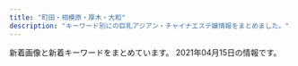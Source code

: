 ```yaml
---
title: "町田・相模原・厚木・大和"
description: "キーワード別にの巨乳アジアン・チャイナエステ嬢情報をまとめました。"
---
```


新着画像と新着キーワードをまとめています。
2021年04月15日の情報です。

<DmmAffiliateIns />
<KeywordTable
  shops={
    [
    {
        "station": "\u5c0f\u7530\u6025\u76f8\u6a21\u539f\u99c5\u5357\u53e3",
        "name": "OASIS\uff5e\u30aa\u30a2\u30b7\u30b9\uff5e",
        "img_links": [
            "http://www.oasis.relaxmens.com/img/ttl_news.png",
            "http://www.oasis.relaxmens.com/img/btn_side_mobile.jpg",
            "http://www.oasis.relaxmens.com/img/btn_blog.png",
            "http://www.oasis.relaxmens.com/files/001.jpg",
            "http://www.oasis.relaxmens.com/files/003.jpg",
            "http://www.oasis.relaxmens.com/files/004-02.jpg",
            "http://www.oasis.relaxmens.com/img/pickup.jpg",
            "http://www.oasis.relaxmens.com/files/003-02.jpg",
            "http://www.oasis.relaxmens.com/img/ttl_info.png",
            "http://www.oasis.relaxmens.com/files/001-02.jpg",
            "http://www.oasis.relaxmens.com/files/002-02.jpg",
            "http://www.oasis.relaxmens.com/img/goback.jpg",
            "http://www.oasis.relaxmens.com/img/tel.png",
            "http://www.oasis.relaxmens.com/files/004.jpg",
            "http://www.oasis.relaxmens.com/files/002.jpg"
        ],
        "keywords": {
            "87": 2,
            "C": 16,
            "85": 2,
            "88": 4,
            "D": 4
        },
        "url": "http://www.oasis.relaxmens.com/"
    },
    {
        "name": "\u61a9\u3044",
        "img_links": [],
        "url": "http://ikoi.jpn.vin/",
        "station": "JR\u76f8\u6a21\u539f\u99c5\u5357\u53e3",
        "keywords": {}
    },
    {
        "station": "JR\u753a\u7530\u99c5\u5357\u53e3",
        "keywords": {
            "E": 14,
            "D": 21
        },
        "url": "http://sweety-est.net/",
        "name": "Milky",
        "img_links": [
            "http://sweety-est.net/img/phone.png",
            "http://sweety-est.net/img/tel2.png",
            "http://sweety-est.net/img/m4.png",
            "http://sweety-est.net/img/tit3.png",
            "http://sweety-est.net/img/slide2-3.jpg",
            "http://sweety-est.net/img/m3.png",
            "http://sweety-est.net/img/cp-desc1.png",
            "http://sweety-est.net/img/slide2-2.jpg",
            "http://sweety-est.net/img/h1.png",
            "http://sweety-est.net/img/tit6.png",
            "http://sweety-est.net/img/tit1.png",
            "http://sweety-est.net/img/toph.png",
            "http://sweety-est.net/img/cg04.jpg",
            "http://sweety-est.net/img/m5.png",
            "http://sweety-est.net/img/tit2.png",
            "http://sweety-est.net/img/tit4.png",
            "http://sweety-est.net/img/tit5.png",
            "http://sweety-est.net/img/cp-desc1sp.png",
            "http://sweety-est.net/img/cg05.jpg",
            "http://sweety-est.net/img/m1.png",
            "http://sweety-est.net/img/cg03.jpg",
            "http://sweety-est.net/img/cg02.jpg",
            "http://sweety-est.net/img/m2.png",
            "http://sweety-est.net/img/m6.png",
            "http://sweety-est.net/img/open.png",
            "http://sweety-est.net/img/cp-ttl.png",
            "http://sweety-est.net/img/slide2-4.jpg",
            "http://sweety-est.net/img/cg06.jpg",
            "http://sweety-est.net/img/slide2-1.jpg"
        ]
    },
    {
        "url": "http://www.pentohausu.xyz/",
        "name": "\u30da\u30f3\u30c8\u30cf\u30a6\u30b9",
        "keywords": {},
        "img_links": [
            "http://www.pentohausu.xyz/images/nav/nav-t-job.jpg",
            "http://www.pentohausu.xyz/images/staff/meijia.jpg",
            "http://www.pentohausu.xyz/images/staff/1/mie.png",
            "http://www.pentohausu.xyz/images/sys.png",
            "http://www.yozakura-aroma.xyz/images/staff/2.jpg",
            "http://www.pentohausu.xyz/images/staff/1/sayuri.jpg",
            "http://www.pentohausu.xyz/images/staff/nana.jpg",
            "http://www.pentohausu.xyz/images/lanmu-t-st2.jpg",
            "http://www.pentohausu.xyz/images/index-rin_04.jpg",
            "http://www.pentohausu.xyz/images/shop/6.jpg",
            "http://www.pentohausu.xyz/images/staff/1/8.jpg",
            "http://www.pentohausu.xyz/images/lanmu-t-st.jpg",
            "http://www.pentohausu.xyz/images/staff/1/7.jpg",
            "http://www.pentohausu.xyz/images/staff/1/1.jpg",
            "http://www.pentohausu.xyz/images/index-rin_20.jpg",
            "http://www.pentohausu.xyz/images/nav/nav-t-sys.jpg",
            "http://www.pentohausu.xyz/images/shop/5.jpg",
            "http://www.pentohausu.xyz/images/index-rin_02.jpg",
            "http://www.pentohausu.xyz/images/index-rin_14.jpg",
            "http://www.pentohausu.xyz/images/staff/1/aya.jpg"
        ],
        "station": "\u76f8\u6b66\u53f0\u524d\u99c5\u5317\u53e3"
    },
    {
        "station": "\u5927\u548c\u99c5",
        "keywords": {},
        "img_links": [
            "http://roman-es.info/staff/miki3.jpg",
            "http://roman-es.info/staff/yuki.jpg",
            "http://roman-es.info/staff/miki1.jpg",
            "http://roman-es.info/staff/yuki1.jpg",
            "http://roman-es.info/img/pic/slide_1.jpg",
            "http://roman-es.info/staff/miki4.jpg",
            "http://roman-es.info/staff/riri2.jpg",
            "http://roman-es.info/img/all/loader.png",
            "http://roman-es.info/staff/yuki4.jpg",
            "http://roman-es.info/staff/riri.jpg",
            "http://roman-es.info/staff/yuki2.jpg",
            "http://roman-es.info/staff/riri4.jpg",
            "http://roman-es.info/staff/riri1.jpg",
            "http://roman-es.info/staff/miki2.jpg",
            "http://roman-es.info/staff/riric.jpg",
            "http://roman-es.info/staff/miki.jpg",
            "http://roman-es.info/staff/yuki3.jpg",
            "http://roman-es.info/staff/riri3.jpg",
            "http://roman-es.info/img/pic/slide_2.jpg"
        ],
        "name": "\u4eba\u9b5a",
        "url": "http://roman-es.info/"
    },
    {
        "url": "http://clivia.jpn.mn/",
        "name": "Clivia\u30fb\u30af\u30ea\u30d3\u30a2",
        "station": "\u672c\u539a\u6728\u99c5\u5317\u53e3",
        "img_links": [
            "http://clivia.jpn.mn/photos/sites/7/2018/10/2018101717032134.jpg",
            "http://clivia.jpn.mn/images/staff_bj3.png",
            "http://clivia.jpn.mn/photos/sites/7/2019/12/2019121016510012.jpg",
            "http://clivia.jpn.mn/photos/sites/7/2019/10/2019102614594291.jpg",
            "http://clivia.jpn.mn/images/l1.png",
            "http://clivia.jpn.mn/images/line1.png",
            "http://clivia.jpn.mn/images/face.png",
            "http://clivia.jpn.mn/photos/sites/7/2019/12/2019121016394078.jpg",
            "http://clivia.jpn.mn/images/line3.png",
            "http://clivia.jpn.mn/images/staff_bj1.png",
            "http://clivia.jpn.mn/photos/sites/7/2019/12/2019121016364243.jpg",
            "http://clivia.jpn.mn/photos/sites/7/2018/01/cn.jpg",
            "http://clivia.jpn.mn/images/top.png",
            "http://clivia.jpn.mn/images/hua1.png",
            "http://clivia.jpn.mn/images/s3.png",
            "http://clivia.jpn.mn/photos/sites/7/2019/12/2019121016505928.jpg",
            "http://clivia.jpn.mn/photos/sites/7/2019/12/2019121016595178.jpg",
            "http://clivia.jpn.mn/images/s1.png",
            "http://clivia.jpn.mn/images/l3.png",
            "http://clivia.jpn.mn/photos/sites/7/2019/12/2019121016595368.jpg",
            "http://clivia.jpn.mn/photos/sites/7/2019/12/2019121016595298.jpg",
            "http://clivia.jpn.mn/photos/sites/7/2018/01/243403403239253278.jpg",
            "http://clivia.jpn.mn/images/ser1.jpg",
            "http://clivia.jpn.mn/photos/sites/7/2018/06/201806240230592.jpg",
            "http://clivia.jpn.mn/photos/sites/7/2018/06/2018062707564386.jpg",
            "http://clivia.jpn.mn/photos/sites/7/2019/12/2019121016364199.jpg",
            "http://clivia.jpn.mn/images/headline.png",
            "http://clivia.jpn.mn/photos/sites/7/2019/12/2019121016505936.jpg",
            "http://clivia.jpn.mn/photos/sites/7/2019/12/2019121016595291.jpg",
            "http://clivia.jpn.mn/photos/sites/7/2019/12/2019121016510026.jpg",
            "http://clivia.jpn.mn/images/ser3.jpg",
            "http://clivia.jpn.mn/images/s_link.png",
            "http://clivia.jpn.mn/photos/sites/7/2018/11/2018110213101766.jpg",
            "http://clivia.jpn.mn/images/ser2.jpg",
            "http://clivia.jpn.mn/photos/sites/7/2019/12/2019121016505897.jpg",
            "http://clivia.jpn.mn/photos/sites/7/2018/06/201806120710442.jpg",
            "http://clivia.jpn.mn/photos/sites/7/2019/12/2019121016323542.jpg",
            "http://clivia.jpn.mn/images/end.png",
            "http://clivia.jpn.mn/photos/sites/7/2019/12/2019121016344158.jpg",
            "http://clivia.jpn.mn/photos/sites/7/2018/09/2018091111213257.jpg",
            "http://clivia.jpn.mn/photos/sites/7/2019/12/2019121016505828.jpg",
            "http://clivia.jpn.mn/images/hua.png",
            "http://clivia.jpn.mn/images/topic.png",
            "http://clivia.jpn.mn/images/s_staff.png",
            "http://clivia.jpn.mn/photos/sites/7/2018/06/2018062402305965.jpg"
        ],
        "keywords": {
            "C": 52,
            "83": 1,
            "85": 8,
            "84": 3,
            "D": 14,
            "86": 7,
            "87": 6
        }
    },
    {
        "url": "http://sh-leo.work/",
        "img_links": [
            "http://sh-leo.work/picture/s_2.jpg",
            "http://sh-leo.work/picture/topimg2.jpg",
            "http://sh-leo.work/picture/topimg1.jpg",
            "http://sh-leo.work/picture/top_t4.png",
            "http://sh-leo.work/picture/p4_ct1_sub1.png",
            "http://sh-leo.work/picture/q.png",
            "http://sh-leo.work/picture/shinphoto3.jpg",
            "http://sh-leo.work/picture/fm4.png",
            "http://sh-leo.work/picture/top_pickback.png",
            "http://sh-leo.work/picture/frames.png",
            "http://sh-leo.work/picture/fm6.png",
            "http://sh-leo.work/picture/faq_st2.png",
            "http://sh-leo.work/picture/p4_ct1.png",
            "http://sh-leo.work/picture/shinphoto1.jpg",
            "http://sh-leo.work/picture/shinphoto2.jpg",
            "http://sh-leo.work/picture/s_5.jpg",
            "http://sh-leo.work/picture/top_t8.png",
            "http://sh-leo.work/picture/age.png",
            "http://sh-leo.work/picture/fm3.png",
            "http://sh-leo.work/picture/p3_ct1.png",
            "http://sh-leo.work/picture/shinphoto4.jpg",
            "http://sh-leo.work/picture/p6_ct1.png",
            "http://sh-leo.work/picture/top_sin2.jpg",
            "http://sh-leo.work/picture/top_t5.png",
            "http://sh-leo.work/picture/s_3.jpg",
            "http://sh-leo.work/picture/a.png",
            "http://sh-leo.work/picture/s_1.jpg",
            "http://sh-leo.work/picture/top_sin1.jpg",
            "http://sh-leo.work/picture/top_t3.png",
            "http://sh-leo.work/picture/optionrev1.png",
            "http://sh-leo.work/picture/frameback.png",
            "http://sh-leo.work/picture/fm2.png",
            "http://sh-leo.work/picture/fm5.png",
            "http://sh-leo.work/picture/p2_ct1.png",
            "http://sh-leo.work/picture/top_t1.png",
            "http://sh-leo.work/picture/att.png",
            "http://sh-leo.work/picture/topimg3.jpg",
            "http://sh-leo.work/picture/fm1.png",
            "http://sh-leo.work/picture/top_t2.png",
            "http://sh-leo.work/picture/camp20180713_2.png",
            "http://sh-leo.work/picture/top_sin3.jpg",
            "http://sh-leo.work/picture/faq_st1.png",
            "http://sh-leo.work/picture/s_4.jpg"
        ],
        "keywords": {},
        "name": "LEO\uff5e\u30ec\u30aa\uff5e",
        "station": "\u5c0f\u7530\u6025\u76f8\u6a21\u539f\u99c5\u5357\u53e3"
    },
    {
        "station": "\u5927\u548c\u99c5\u5c0f\u7530\u6025\u53e3",
        "name": "\u6fc0\u5b89\u7f8e\u4eba",
        "img_links": [
            "http://www.gekiyasu.relax-hp.com/images/bar-news.png",
            "http://www.gekiyasu.relax-hp.com/files/001.jpg",
            "http://www.gekiyasu.relax-hp.com/images/bar-infomation.png",
            "http://www.gekiyasu.relax-hp.com/images/info_text.jpg",
            "http://www.gekiyasu.relax-hp.com/images/bar-girls.png",
            "http://www.gekiyasu.relax-hp.com/files/045.jpg",
            "http://www.gekiyasu.relax-hp.com/images/girls-bar.png",
            "http://www.gekiyasu.relax-hp.com/files/047.jpg",
            "http://www.gekiyasu.relax-hp.com/images/bar-inte.png",
            "http://www.gekiyasu.relax-hp.com/images/info2.jpg",
            "http://www.gekiyasu.relax-hp.com/images/info1.jpg",
            "http://www.gekiyasu.relax-hp.com/files/002.jpg",
            "http://www.gekiyasu.relax-hp.com/files/044.jpg"
        ],
        "keywords": {
            "D": 4,
            "\u30bb\u30af\u30b7\u30fc": 1,
            "C": 1,
            "87": 3,
            "86": 1,
            "85": 1
        },
        "url": "http://www.gekiyasu.relax-hp.com/"
    },
    {
        "keywords": {
            "85": 3,
            "87": 1,
            "86": 2,
            "H": 1,
            "C": 1,
            "88": 1,
            "D": 3,
            "E": 1
        },
        "img_links": [
            "http://ichijiku.work/static/picture/nav06.png",
            "http://ichijiku.work/uploads/200912/1-200912102620419.jpg",
            "http://ichijiku.work/static/picture/m-top02.png",
            "http://ichijiku.work/static/picture/nav05.png",
            "http://ichijiku.work/uploads/210303/1-21030312445U46.jpg",
            "http://ichijiku.work/static/picture/nav03.png",
            "http://ichijiku.work/uploads/200904/1-200Z410325X00.jpg",
            "http://ichijiku.work/static/picture/nav04.png",
            "http://ichijiku.work/uploads/210315/1-2103150UG0114.jpg",
            "http://ichijiku.work/static/picture/m-top04.png",
            "http://ichijiku.work/uploads/210315/1-2103150UI2D9.jpg",
            "http://ichijiku.work/static/picture/m-head03.png",
            "http://ichijiku.work/static/picture/sp-tel.png",
            "http://ichijiku.work/static/picture/nav01.png",
            "http://ichijiku.work/uploads/201218/1-20121Q30630462.jpg",
            "http://ichijiku.work/static/picture/nav02.png",
            "http://ichijiku.work/static/picture/m-top03.png",
            "http://ichijiku.work/uploads/200904/1-200Z4103035194.jpg",
            "http://ichijiku.work/static/picture/sp-qizu.png"
        ],
        "url": "http://ichijiku.work/",
        "name": "\u30ec\u30e2\u30f3",
        "station": "\u672c\u539a\u6728\u99c5\u5317\u53e3"
    },
    {
        "keywords": {
            "D": 8,
            "C": 31,
            "87": 10,
            "85": 8,
            "80": 6,
            "88": 2
        },
        "name": "Lucky Baby",
        "img_links": [
            "http://www.luckybaby.esturl.com/common/img/tel2.png",
            "http://www.luckybaby.esturl.com/files/006.jpg",
            "http://www.luckybaby.esturl.com/files/003.jpg",
            "http://www.luckybaby.esturl.com/common/img/image1.jpg",
            "http://www.luckybaby.esturl.com/files/005.jpg",
            "http://www.luckybaby.esturl.com/photo_news/upimg/14586606ea7516d378_0.jpg",
            "http://www.luckybaby.esturl.com/common/img/image3.jpg",
            "http://www.luckybaby.esturl.com/common/img/top_img001.png",
            "http://www.luckybaby.esturl.com/files/002.jpg",
            "http://www.luckybaby.esturl.com/common/img/image2.jpg",
            "http://www.luckybaby.esturl.com/files/004.jpg",
            "http://www.luckybaby.esturl.com/files/001.jpg",
            "http://www.luckybaby.esturl.com/files/007.jpg"
        ],
        "url": "http://www.luckybaby.esturl.com/",
        "station": "\u5927\u548c\u99c5\u5317\u53e3"
    },
    {
        "station": "\u5c0f\u7530\u6025\u76f8\u6a21\u539f\u99c5\u5357\u53e3",
        "img_links": [
            "http://hitlyiopm.xyz/uploads/210215/1-2102150AJ5306.jpg",
            "http://hitlyiopm.xyz/uploads/201021/1-201021123520249.jpg",
            "http://hitlyiopm.xyz/uploads/201021/1-20102112344O57.jpg",
            "http://hitlyiopm.xyz/picture/m-top05.jpg",
            "http://hitlyiopm.xyz/picture/c-01.jpg",
            "http://hitlyiopm.xyz/picture/nav-002.jpg",
            "http://hitlyiopm.xyz/picture/nav-003.jpg",
            "http://hitlyiopm.xyz/picture/m-top03.jpg",
            "http://hitlyiopm.xyz/uploads/201021/1-20102112353H51.jpg",
            "http://hitlyiopm.xyz/picture/nav-006.jpg",
            "http://hitlyiopm.xyz/picture/nav-004.jpg",
            "http://hitlyiopm.xyz/uploads/201226/1-201226151234C4.jpg",
            "http://hitlyiopm.xyz/picture/nav-001.jpg",
            "http://hitlyiopm.xyz/picture/nav-005.jpg",
            "http://hitlyiopm.xyz/uploads/201021/1-2010211235033D.jpg",
            "http://hitlyiopm.xyz/picture/m-head01.jpg",
            "http://hitlyiopm.xyz/picture/m-top02.jpg"
        ],
        "name": "Tiara",
        "keywords": {
            "89": 5,
            "D": 6,
            "86": 1
        },
        "url": "http://hitlyiopm.xyz/"
    },
    {
        "station": "\u5927\u548c\u99c5\u5357\u53e3",
        "url": "http://www.smile-es.info/",
        "img_links": [
            "http://www.smile-es.info/img/pic/int4.jpg",
            "http://www.smile-es.info/staff/riri4.jpg",
            "http://www.smile-es.info/staff/mika3.jpg",
            "http://www.smile-es.info/img/pic/int2.jpg",
            "http://www.smile-es.info/staff/riri3.jpg",
            "http://www.smile-es.info/staff/aya3.jpg",
            "http://www.smile-es.info/img/pic/int3.jpg",
            "http://www.smile-es.info/staff/mio3.jpg",
            "http://www.smile-es.info/staff/mika.jpg",
            "http://www.smile-es.info/staff/nao2.jpg",
            "http://www.smile-es.info/img/pic/rec.jpg",
            "http://www.smile-es.info/staff/aya4.jpg",
            "http://www.smile-es.info/staff/riri.jpg",
            "http://www.smile-es.info/staff/nao.jpg",
            "http://www.smile-es.info/staff/mika1.jpg",
            "http://www.smile-es.info/staff/mio1.jpg",
            "http://www.smile-es.info/staff/mio2.jpg",
            "http://www.smile-es.info/staff/aya2.jpg",
            "http://www.smile-es.info/staff/riri2.jpg",
            "http://www.smile-es.info/staff/aya.jpg",
            "http://www.smile-es.info/staff/mika2.jpg",
            "http://www.smile-es.info/staff/mio4.jpg",
            "http://www.smile-es.info/staff/zb.jpg",
            "http://www.smile-es.info/staff/nao1.jpg",
            "http://www.smile-es.info/staff/mio.jpg",
            "http://www.smile-es.info/staff/aya1.jpg",
            "http://www.smile-es.info/staff/nao3.jpg",
            "http://www.smile-es.info/img/pic/int1.jpg",
            "http://www.smile-es.info/staff/riri1.jpg",
            "http://www.smile-es.info/img/pic/slide_2.jpg",
            "http://www.smile-es.info/img/pic/slide_1.jpg"
        ],
        "name": "\u3089\u304f\u3089\u304f",
        "keywords": {
            "C": 1,
            "E": 1,
            "87": 1,
            "D": 2,
            "86": 1,
            "84": 1,
            "88": 2
        }
    },
    {
        "img_links": [
            "http://www.esperana.xyz/images/index_04.png",
            "http://www.esperana.xyz/staff/junbi.jpg",
            "http://www.esperana.xyz/images/index_07.png",
            "http://www.esperana.xyz/images/staff_08.png",
            "http://www.esperana.xyz/staff/4.jpg",
            "http://www.esperana.xyz/images/index_08.png",
            "http://www.esperana.xyz/images/index_06.png",
            "http://www.esperana.xyz/images/index_12.png",
            "http://www.esperana.xyz/staff/3.jpg",
            "http://www.esperana.xyz/images/index_05.png",
            "http://www.esperana.xyz/staff/1.jpg",
            "http://www.esperana.xyz/images/index_10.png"
        ],
        "station": "\u5927\u548c\u99c5\u5357\u53e3",
        "name": "\u30a8\u30b9\u30da\u30e9\u30f3\u30b5",
        "keywords": {},
        "url": "http://www.esperana.xyz/"
    },
    {
        "img_links": [
            "http://www.hime.relaxjp.info/images/esthe3.jpg",
            "http://www.hime.relaxjp.info/files/002-03.jpg",
            "http://www.hime.relaxjp.info/files/005-03.jpg",
            "http://www.hime.relaxjp.info/images/rsubt2.png",
            "http://www.hime.relaxjp.info/images/tel2.png",
            "http://www.hime.relaxjp.info/files/005.jpg",
            "http://www.hime.relaxjp.info/images/b-tel.png",
            "http://www.hime.relaxjp.info/photo_news/upimg/433955ffe94e800583_1.jpg",
            "http://www.hime.relaxjp.info/images/slider-img001.jpg",
            "http://www.hime.relaxjp.info/files/005-02.jpg",
            "http://www.hime.relaxjp.info/images/rsubt1.png",
            "http://www.hime.relaxjp.info/images/rsubt3.png",
            "http://www.hime.relaxjp.info/files/002.jpg",
            "http://www.hime.relaxjp.info/files/001-03.jpg",
            "http://www.hime.relaxjp.info/images/b-online.png",
            "http://www.hime.relaxjp.info/images/m6.jpg",
            "http://www.hime.relaxjp.info/images/rsubt4.png",
            "http://www.hime.relaxjp.info/files/001-02.jpg",
            "http://www.hime.relaxjp.info/images/esthe1.jpg",
            "http://www.hime.relaxjp.info/images/slider-img002.jpg",
            "http://www.hime.relaxjp.info/images/m3.jpg",
            "http://www.hime.relaxjp.info/images/esthe2.jpg",
            "http://www.hime.relaxjp.info/images/rsubt6.png",
            "http://www.hime.relaxjp.info/files/001.jpg",
            "http://www.hime.relaxjp.info/images/m4.jpg",
            "http://www.hime.relaxjp.info/files/002-02.jpg",
            "http://www.hime.relaxjp.info/images/rsubt5.png",
            "http://www.hime.relaxjp.info/images/rsubt7.png",
            "http://www.hime.relaxjp.info/images/m1.jpg",
            "http://www.hime.relaxjp.info/images/m2.jpg"
        ],
        "name": "\u59eb",
        "url": "http://www.hime.relaxjp.info/",
        "station": "\u4e2d\u592e\u6797\u9593\u99c5\u897f\u53e3",
        "keywords": {
            "87": 24,
            "D": 24
        }
    },
    {
        "station": "\u6d77\u8001\u540d\u99c5\u6771\u53e3",
        "url": "http://www.yozakura-aroma.xyz/",
        "img_links": [
            "http://www.yozakura-aroma.xyz/images/7a.jpg",
            "http://www.yozakura-aroma.xyz/images/1.jpg",
            "http://www.yozakura-aroma.xyz/images/527385908605281370.jpg",
            "http://www.yozakura-aroma.xyz/images/rina.png",
            "http://www.yozakura-aroma.xyz/images/nav/nav-t-job.jpg",
            "http://www.yozakura-aroma.xyz/images/staff/hidomi.png",
            "http://www.yozakura-aroma.xyz/images/13.png",
            "http://www.yozakura-aroma.xyz/images/sys5.jpg",
            "http://www.yozakura-aroma.xyz/images/shop/rl3.jpg",
            "http://www.yozakura-aroma.xyz/images/index-skr_16.jpg",
            "http://www.yozakura-aroma.xyz/images/index-rin_04.jpg",
            "http://www.yozakura-aroma.xyz/images/13.jpg",
            "http://www.yozakura-aroma.xyz/images/staff/meijia.jpg",
            "http://www.yozakura-aroma.xyz/images/nav/nav-t-sys.jpg",
            "http://www.yozakura-aroma.xyz/images/index-rin_02.jpg",
            "http://www.yozakura-aroma.xyz/images/staff/ami.jpg",
            "http://www.yozakura-aroma.xyz/images/shop/rl1.jpg",
            "http://www.yozakura-aroma.xyz/images/nav/nav-t-sta.jpg",
            "http://www.yozakura-aroma.xyz/images/3.jpg"
        ],
        "name": "\u591c\u685c",
        "keywords": {}
    },
    {
        "img_links": [
            "http://www.iyashi.relaxjp.info/files/002.jpg",
            "http://www.iyashi.relaxjp.info/files/008-03.jpg",
            "http://www.iyashi.relaxjp.info/files/003.jpg",
            "http://www.iyashi.relaxjp.info/files/004-02.jpg",
            "http://www.iyashi.relaxjp.info/files/009-03.jpg",
            "http://www.iyashi.relaxjp.info/files/009.jpg",
            "http://www.iyashi.relaxjp.info/files/009-02.jpg",
            "http://www.iyashi.relaxjp.info/img/top_slider02.jpg",
            "http://www.iyashi.relaxjp.info/files/008.jpg",
            "http://www.iyashi.relaxjp.info/files/003-02.jpg",
            "http://www.iyashi.relaxjp.info/files/004-03.jpg",
            "http://www.iyashi.relaxjp.info/photo_news/upimg/841146077a56724959_0.jpg",
            "http://www.iyashi.relaxjp.info/files/008-02.jpg",
            "http://www.iyashi.relaxjp.info/files/003-03.jpg",
            "http://www.iyashi.relaxjp.info/files/002-02.jpg",
            "http://www.iyashi.relaxjp.info/files/002-03.jpg",
            "http://www.iyashi.relaxjp.info/files/001-02.jpg",
            "http://www.iyashi.relaxjp.info/files/001.jpg",
            "http://www.iyashi.relaxjp.info/img/top_slider01.jpg",
            "http://www.iyashi.relaxjp.info/files/004.jpg",
            "http://www.iyashi.relaxjp.info/files/001-03.jpg"
        ],
        "url": "http://www.iyashi.relaxjp.info/",
        "station": "\u4e2d\u592e\u6797\u9593\u99c5\u5c0f\u7530\u6025\u5357\u53e3",
        "keywords": {
            "83": 12,
            "87": 60,
            "D": 60
        },
        "name": "\u7652\u3057\u30cf\u30a6\u30b9"
    },
    {
        "img_links": [
            "https://hm705.jpn.cm/images/s_link.jpg",
            "https://hm705.jpn.cm/images/s.jpg",
            "https://hm705.jpn.cm/photos/sites/37/2020/12/2020120203142783.jpg",
            "https://hm705.jpn.cm/images/end.png",
            "https://hm705.jpn.cm/images/info1.jpg",
            "https://hm705.jpn.cm/photos/sites/37/2018/06/2018061903375846.jpg",
            "https://hm705.jpn.cm/images/top.jpg",
            "https://hm705.jpn.cm/photos/sites/37/2020/01/2020012609400388.jpg",
            "https://hm705.jpn.cm/images/ac1.jpg",
            "https://hm705.jpn.cm/images/dian.jpg",
            "https://hm705.jpn.cm/images/s_staff.jpg",
            "https://hm705.jpn.cm/images/blogger.jpg",
            "https://hm705.jpn.cm/images/mobile.jpg",
            "https://hm705.jpn.cm/images/s_blogger.jpg"
        ],
        "url": "https://hm705.jpn.cm/",
        "station": "JR\u6a4b\u672c\u99c5\u5317\u53e3",
        "keywords": {},
        "name": "\u30ab\u30a8\u30eb\u306e\u5bb6"
    },
    {
        "keywords": {
            "84": 8,
            "D": 8,
            "88": 8,
            "\u4e73": 12,
            "C": 28,
            "\u80f8": 12
        },
        "name": "\u9e97",
        "img_links": [
            "http://e-rei.info/images/s_service.png",
            "http://e-rei.info/images/s_mobile2.jpg",
            "http://e-rei.info/images/r2.jpg",
            "http://e-rei.info/images/r3.jpg",
            "http://e-rei.info/images/03.jpg",
            "http://e-rei.info/images/r1.jpg",
            "http://e-rei.info/images/s_mobile.jpg",
            "http://e-rei.info/images/003.jpg",
            "http://e-rei.info/images/g0.jpg",
            "http://e-rei.info/images/movie.jpg",
            "http://e-rei.info/images/x1.png",
            "http://eskk.e-rei.info/uploads/2020/09/111.jpg",
            "http://e-rei.info/images/s_mobile4.jpg",
            "http://e-rei.info/images/005.jpg",
            "http://eskk.e-rei.info/uploads/2020/01/006.jpg",
            "http://e-rei.info/images/001.jpg",
            "http://e-rei.info/images/top2.jpg",
            "http://e-rei.info/images/s_staff1.png",
            "http://e-rei.info/images/mobile.png",
            "http://eskk.e-rei.info/uploads/2021/01/yu.jpg",
            "http://eskk.e-rei.info/uploads/2019/12/001-2.jpg",
            "http://e-rei.info/images/02.jpg",
            "http://e-rei.info/images/004.jpg",
            "http://e-rei.info/images/top.png",
            "http://eskk.e-rei.info/uploads/2020/06/001-3.jpg",
            "http://e-rei.info/images/006.jpg",
            "http://eskk.e-rei.info/uploads/2019/12/001-1.jpg",
            "http://e-rei.info/images/s_news.png",
            "http://e-rei.info/images/s_staff.png",
            "http://e-rei.info/images/x3.png",
            "http://eskk.e-rei.info/uploads/2020/01/001-3.jpg",
            "http://e-rei.info/images/01.jpg",
            "http://e-rei.info/images/002.jpg",
            "http://e-rei.info/images/s_mobile3.jpg",
            "http://e-rei.info/images/s_news.jpg",
            "http://eskk.e-rei.info/uploads/2021/01/mi-1.jpg",
            "http://eskk.e-rei.info/uploads/2020/01/004.jpg"
        ],
        "url": "http://e-rei.info/",
        "station": "\u5927\u548c\u99c5\u5317\u53e3"
    },
    {
        "url": "http://sh-firstclass.work/",
        "img_links": [
            "http://sh-firstclass.work/uploads/210326/1-2103261342231O.jpg",
            "http://sh-firstclass.work/templets/default/picture/therapis.png",
            "http://sh-firstclass.work/uploads/210326/1-210326134040231.jpg",
            "http://sh-firstclass.work/uploads/210326/1-21032613400NV.jpg",
            "http://sh-firstclass.work/uploads/210326/1-210326134104H6.jpg",
            "http://sh-firstclass.work/uploads/210326/1-21032613404NO.jpg",
            "http://sh-firstclass.work/templets/default/picture/home.png",
            "http://sh-firstclass.work/uploads/210326/1-210326134213528.jpg",
            "http://sh-firstclass.work/uploads/210326/1-21032613415C17.jpg",
            "http://sh-firstclass.work/uploads/210326/1-210326134231563.jpg",
            "http://sh-firstclass.work/uploads/210326/1-210326134121J8.jpg",
            "http://sh-firstclass.work/uploads/210326/1-210326133951633.jpg",
            "http://sh-firstclass.work/uploads/210326/1-21032613413cB.jpg",
            "http://sh-firstclass.work/uploads/210326/1-21032613414Q62.jpg",
            "http://sh-firstclass.work/uploads/210326/1-210326134033351.jpg",
            "http://sh-firstclass.work/uploads/210326/1-2103261343092Q.jpg",
            "http://sh-firstclass.work/uploads/210326/1-210326134113Z6.jpg",
            "http://sh-firstclass.work/uploads/210326/1-210326134000921.jpg",
            "http://sh-firstclass.work/uploads/210326/1-210326134301944.jpg",
            "http://sh-firstclass.work/uploads/210326/1-2103261343161B.jpg"
        ],
        "name": "FIRST CLASS",
        "station": "\u5c0f\u7530\u6025\u76f8\u6a21\u539f\u99c5\u5317\u53e3",
        "keywords": {
            "\u304a\u3063\u3071\u3044": 2,
            "\u4e73": 2
        }
    },
    {
        "station": "JR\u76f8\u6a21\u539f\u99c5\u5357\u53e3",
        "keywords": {
            "C": 12
        },
        "url": "http://esthe-japan.work/tsubaki/",
        "name": "\u693f",
        "img_links": [
            "http://esthe-japan.work/tsubaki/staff/staff1/01.jpg",
            "http://esthe-japan.work/tsubaki/pic/topimg.jpg",
            "http://esthe-japan.work/tsubaki/img/foot.jpg",
            "http://esthe-japan.work/tsubaki/img/ttl_staff.png",
            "http://esthe-japan.work/tsubaki/staff/staff4/01.jpg",
            "http://esthe-japan.work/tsubaki/pic/head.png",
            "http://esthe-japan.work/tsubaki/staff/staff/01.jpg",
            "http://esthe-japan.work/tsubaki/pic/campaign.jpg",
            "http://esthe-japan.work/tsubaki/staff/staff5/01.jpg",
            "http://esthe-japan.work/tsubaki/staff/staff3/01.jpg",
            "http://esthe-japan.work/tsubaki/staff/staff2/01.jpg"
        ]
    },
    {
        "keywords": {
            "86": 33,
            "D": 24,
            "E": 6,
            "C": 3
        },
        "url": "http://xn--cckdr4sjcn.com/",
        "name": "\u6021\u697d-\u30a4\u30e9\u30af-",
        "img_links": [
            "http://xn--cckdr4sjcn.com/images/cg07.jpg",
            "http://xn--cckdr4sjcn.com/images/cg11.jpg",
            "http://xn--cckdr4sjcn.com/images/evetop.png",
            "http://xn--cckdr4sjcn.com/images/cg06.jpg",
            "http://xn--cckdr4sjcn.com/images/cg10.jpg",
            "http://xn--cckdr4sjcn.com/images/cg01.jpg",
            "http://xn--cckdr4sjcn.com/images/r2.jpg",
            "http://xn--cckdr4sjcn.com/images/cg05.jpg",
            "http://xn--cckdr4sjcn.com/images/r1.jpg",
            "http://xn--cckdr4sjcn.com/images/cg08.jpg",
            "http://xn--cckdr4sjcn.com/images/news.png",
            "http://xn--cckdr4sjcn.com/images/cg12.jpg",
            "http://xn--cckdr4sjcn.com/images/cg02.jpg",
            "http://xn--cckdr4sjcn.com/images/staff_s.png",
            "http://xn--cckdr4sjcn.com/images/cg13.jpg",
            "http://xn--cckdr4sjcn.com/images/cg03.jpg",
            "http://xn--cckdr4sjcn.com/images/r4.jpg",
            "http://xn--cckdr4sjcn.com/images/cg09.jpg",
            "http://xn--cckdr4sjcn.com/images/top.png",
            "http://xn--cckdr4sjcn.com/images/kan.jpg",
            "http://xn--cckdr4sjcn.com/images/r3.jpg"
        ],
        "station": "\u5927\u548c\u99c5\u5357\u53e3"
    },
    {
        "url": "http://koukoku.xyz/miss/",
        "name": "Miss Spa",
        "img_links": [
            "http://koukoku.xyz/miss/css/nav/nav-006.png",
            "http://koukoku.xyz/miss/css/staff/staff01-a.jpg",
            "http://koukoku.xyz/miss/css/staff/staff03-a.jpg",
            "http://koukoku.xyz/miss/css/nav/nav-005.png",
            "http://koukoku.xyz/miss/css/nav/nav-004.png",
            "http://koukoku.xyz/miss/css/staff/staff02-a.jpg",
            "http://koukoku.xyz/miss/css/nav/nav-002.png",
            "http://koukoku.xyz/miss/css/nav/nav-001.png",
            "http://koukoku.xyz/miss/css/nav/nav-003.png",
            "http://koukoku.xyz/miss/css/tel.png",
            "http://koukoku.xyz/miss/css/top01.jpg"
        ],
        "keywords": {
            "C": 1,
            "D": 1,
            "E": 1,
            "89": 2,
            "87": 1
        },
        "station": "\u672c\u539a\u6728\u99c5\u5357\u53e3"
    },
    {
        "station": "\u5927\u548c\u99c5\u5357\u53e3",
        "keywords": {
            "D": 10,
            "86": 14,
            "E": 2,
            "87": 2,
            "F": 4
        },
        "name": "\u685c\u6843-\u3055\u304f\u3089\u3093\u307c-",
        "url": "http://massage-est.info/",
        "img_links": [
            "http://massage-est.info/images/cg05.jpg",
            "http://massage-est.info/images/cg11.jpg",
            "http://massage-est.info/images/tit3.jpg",
            "http://massage-est.info/images/cg02.jpg",
            "http://massage-est.info/images/tit4.jpg",
            "http://massage-est.info/images/tit5.jpg",
            "http://massage-est.info/images/cg03.jpg",
            "http://massage-est.info/images/cg10.jpg",
            "http://massage-est.info/images/fla.jpg",
            "http://massage-est.info/images/head.jpg",
            "http://massage-est.info/images/cg091.jpg",
            "http://massage-est.info/images/cg01.jpg",
            "http://massage-est.info/images/cg08.jpg",
            "http://massage-est.info/images/cg09.jpg",
            "http://massage-est.info/images/tit2.jpg",
            "http://massage-est.info/images/no.png",
            "http://massage-est.info/images/tit1.jpg",
            "http://massage-est.info/images/line.png",
            "http://massage-est.info/images/cg06.jpg",
            "http://massage-est.info/images/cg07.jpg"
        ]
    },
    {
        "keywords": {
            "88": 3,
            "D": 12,
            "86": 9,
            "G": 1,
            "89": 1
        },
        "url": "http://shegege.site/",
        "station": "\u672c\u539a\u6728\u99c5\u5317\u53e3",
        "name": "AGEHA \uff5e\u30a2\u30b2\u30cf\uff5e",
        "img_links": [
            "http://shegege.site/img/nav-002.png",
            "http://shegege.site/uploads/200602/1-20060211364K04.jpg",
            "http://shegege.site/uploads/210329/1-21032ZT9543a.jpg",
            "http://shegege.site/uploads/200711/1-200G11036344J.jpg",
            "http://shegege.site/img/nav-001.png",
            "http://shegege.site/uploads/190909/1-1ZZ9151421512.jpg",
            "http://shegege.site/uploads/210114/1-210114150150196.jpg",
            "http://shegege.site/img/nav-004.png",
            "http://shegege.site/uploads/210305/1-2103051I911305.jpg",
            "http://shegege.site/uploads/191107/1-19110G5523cb.jpg",
            "http://shegege.site/uploads/201224/1-20122412301I25.jpg",
            "http://shegege.site/img/tel.png",
            "http://shegege.site/uploads/200619/1-200619150304G2.jpg",
            "http://shegege.site/uploads/201128/1-20112Q01145319.jpg",
            "http://shegege.site/img/nav-003.png",
            "http://shegege.site/img/nav-005.png",
            "http://shegege.site/uploads/201218/1-20121Q25123912.jpg",
            "http://shegege.site/uploads/200520/1-2005200S91a39.jpg",
            "http://shegege.site/uploads/200325/1-200325131632G7.jpg",
            "http://shegege.site/uploads/allimg/200711/1-200G1103624.jpg",
            "http://shegege.site/img/nav-006.png"
        ]
    },
    {
        "img_links": [
            "http://sln-esthe.com/scdl/staff/10381.jpg",
            "http://sln-esthe.com/scdl/staff/10611mb.jpg",
            "http://sln-esthe.com/scdl/staff/10141mb.jpg",
            "http://sln-esthe.com/scdl/staff/10711.jpg",
            "http://sln-esthe.com/scdl/staff/10392.jpg",
            "http://sln-esthe.com/scdl/staff/10361.jpg",
            "http://sln-esthe.com/scdl/staff/10351.jpg",
            "http://sln-esthe.com/scdl/staff/10301mb.jpg",
            "http://sln-esthe.com/scdl/staff/10463.jpg",
            "http://sln-esthe.com/scdl/staff/10231mb.jpg",
            "http://sln-esthe.com/scdl/staff/10531.jpg",
            "http://sln-esthe.com/scdl/staff/10631mb.jpg",
            "http://sln-esthe.com/scdl/staff/10611.jpg",
            "http://sln-esthe.com/scdl/staff/10493.jpg",
            "http://sln-esthe.com/scdl/staff/10132.jpg",
            "http://sln-esthe.com/scdl/staff/10462.jpg",
            "http://sln-esthe.com/scdl/staff/10121.jpg",
            "http://sln-esthe.com/scdl/staff/10491mb.jpg",
            "http://sln-esthe.com/scdl/staff/10581mb.jpg",
            "http://sln-esthe.com/scdl/staff/10421mb.jpg",
            "http://sln-esthe.com/scdl/staff/10381mb.jpg",
            "http://sln-esthe.com/img/ttl_faq.png",
            "http://sln-esthe.com/scdl/staff/10582.jpg",
            "http://sln-esthe.com/scdl/staff/10331.jpg",
            "http://sln-esthe.com/scdl/staff/10484.jpg",
            "http://sln-esthe.com/scdl/staff/10483.jpg",
            "http://sln-esthe.com/scdl/staff/10551.jpg",
            "http://sln-esthe.com/scdl/staff/10521.jpg",
            "http://sln-esthe.com/scdl/staff/10491.jpg",
            "http://sln-esthe.com/scdl/staff/10511mb.jpg",
            "http://sln-esthe.com/img/ttl_staff.png",
            "http://sln-esthe.com/scdl/staff/10171.jpg",
            "http://sln-esthe.com/scdl/staff/10431.jpg",
            "http://sln-esthe.com/scdl/staff/10241mb.jpg",
            "http://sln-esthe.com/scdl/staff/10221mb.jpg",
            "http://sln-esthe.com/scdl/staff/10071mb.jpg",
            "http://sln-esthe.com/scdl/staff/10651mb.jpg",
            "http://sln-esthe.com/scdl/staff/10521mb.jpg",
            "http://sln-esthe.com/scdl/staff/10401.jpg",
            "http://sln-esthe.com/scdl/staff/10211.jpg",
            "http://sln-esthe.com/scdl/staff/10621mb.jpg",
            "http://sln-esthe.com/img/faq/faq_st2.png",
            "http://sln-esthe.com/scdl/staff/10181mb.jpg",
            "http://sln-esthe.com/scdl/staff/10212.jpg",
            "http://sln-esthe.com/scdl/staff/10511.jpg",
            "http://sln-esthe.com/scdl/staff/10151mb.jpg",
            "http://sln-esthe.com/scdl/staff/10171mb.jpg",
            "http://sln-esthe.com/scdl/staff/10571mb.jpg",
            "http://sln-esthe.com/scdl/staff/10292.jpg",
            "http://sln-esthe.com/scdl/staff/10351mb.jpg",
            "http://sln-esthe.com/scdl/staff/10331mb.jpg",
            "http://sln-esthe.com/scdl/staff/10691mb.jpg",
            "http://sln-esthe.com/scdl/staff/10651.jpg",
            "http://sln-esthe.com/scdl/staff/10181.jpg",
            "http://sln-esthe.com/scdl/staff/10282.jpg",
            "http://sln-esthe.com/scdl/staff/10682.jpg",
            "http://sln-esthe.com/scdl/staff/10501.jpg",
            "http://sln-esthe.com/scdl/staff/10661mb.jpg",
            "http://sln-esthe.com/scdl/staff/10562.jpg",
            "http://sln-esthe.com/scdl/staff/10411.jpg",
            "http://sln-esthe.com/scdl/staff/10421.jpg",
            "http://sln-esthe.com/scdl/staff/10563.jpg",
            "http://sln-esthe.com/scdl/staff/10112.jpg",
            "http://sln-esthe.com/img/ttl_rec.png",
            "http://sln-esthe.com/scdl/staff/10701.jpg",
            "http://sln-esthe.com/scdl/staff/10471.jpg",
            "http://sln-esthe.com/scdl/staff/10071.jpg",
            "http://sln-esthe.com/scdl/staff/10341.jpg",
            "http://sln-esthe.com/scdl/staff/10621.jpg",
            "http://sln-esthe.com/scdl/staff/10101.jpg",
            "http://sln-esthe.com/scdl/staff/10291.jpg",
            "http://sln-esthe.com/scdl/staff/10701mb.jpg",
            "http://sln-esthe.com/scdl/staff/10441.jpg",
            "http://sln-esthe.com/scdl/staff/10451mb.jpg",
            "http://sln-esthe.com/scdl/staff/10461.jpg",
            "http://sln-esthe.com/scdl/staff/10111.jpg",
            "http://sln-esthe.com/scdl/staff/10481mb.jpg",
            "http://sln-esthe.com/scdl/staff/10031.jpg",
            "http://sln-esthe.com/scdl/staff/10271mb.jpg",
            "http://sln-esthe.com/scdl/staff/10671mb.jpg",
            "http://sln-esthe.com/scdl/staff/10391.jpg",
            "http://sln-esthe.com/scdl/staff/10561mb.jpg",
            "http://sln-esthe.com/scdl/staff/10261mb.jpg",
            "http://sln-esthe.com/scdl/staff/10691.jpg",
            "http://sln-esthe.com/scdl/staff/10311.jpg",
            "http://sln-esthe.com/scdl/staff/10471mb.jpg",
            "http://sln-esthe.com/scdl/staff/10412.jpg",
            "http://sln-esthe.com/scdl/staff/10601.jpg",
            "http://sln-esthe.com/scdl/staff/10541mb.jpg",
            "http://sln-esthe.com/scdl/staff/10111mb.jpg",
            "http://sln-esthe.com/scdl/staff/10151.jpg",
            "http://sln-esthe.com/scdl/staff/10413.jpg",
            "http://sln-esthe.com/img/faq/q.png",
            "http://sln-esthe.com/scdl/staff/10641.jpg",
            "http://sln-esthe.com/scdl/staff/10141.jpg",
            "http://sln-esthe.com/scdl/staff/10641mb.jpg",
            "http://sln-esthe.com/scdl/staff/10041mb.jpg",
            "http://sln-esthe.com/scdl/staff/10581.jpg",
            "http://sln-esthe.com/scdl/staff/10341mb.jpg",
            "http://sln-esthe.com/scdl/staff/10021mb.jpg",
            "http://sln-esthe.com/scdl/staff/10541.jpg",
            "http://sln-esthe.com/scdl/staff/10482.jpg",
            "http://sln-esthe.com/scdl/staff/10191mb.jpg",
            "http://sln-esthe.com/scdl/staff/10371mb.jpg",
            "http://sln-esthe.com/scdl/staff/10041.jpg",
            "http://sln-esthe.com/scdl/staff/10321.jpg",
            "http://sln-esthe.com/scdl/staff/10721mb.jpg",
            "http://sln-esthe.com/scdl/staff/10131mb.jpg",
            "http://sln-esthe.com/scdl/staff/10382.jpg",
            "http://sln-esthe.com/scdl/staff/10402.jpg",
            "http://sln-esthe.com/img/ttl_mobile.png",
            "http://sln-esthe.com/scdl/staff/10211mb.jpg",
            "http://sln-esthe.com/scdl/staff/10492.jpg",
            "http://sln-esthe.com/scdl/staff/10021.jpg",
            "http://sln-esthe.com/scdl/staff/10271.jpg",
            "http://sln-esthe.com/scdl/staff/10601mb.jpg",
            "http://sln-esthe.com/scdl/staff/10162.jpg",
            "http://sln-esthe.com/scdl/staff/10711mb.jpg",
            "http://sln-esthe.com/scdl/staff/10261.jpg",
            "http://sln-esthe.com/scdl/staff/10443.jpg",
            "http://sln-esthe.com/scdl/staff/10401mb.jpg",
            "http://sln-esthe.com/scdl/staff/10681mb.jpg",
            "http://sln-esthe.com/scdl/staff/10061.jpg",
            "http://sln-esthe.com/pic/head.png",
            "http://sln-esthe.com/scdl/staff/10671.jpg",
            "http://sln-esthe.com/scdl/staff/10451.jpg",
            "http://sln-esthe.com/scdl/staff/10461mb.jpg",
            "http://sln-esthe.com/scdl/staff/10441mb.jpg",
            "http://sln-esthe.com/scdl/staff/10241.jpg",
            "http://sln-esthe.com/scdl/staff/10311mb.jpg",
            "http://sln-esthe.com/scdl/staff/10191.jpg",
            "http://sln-esthe.com/scdl/staff/10411mb.jpg",
            "http://sln-esthe.com/scdl/staff/10131.jpg",
            "http://sln-esthe.com/scdl/staff/10301.jpg",
            "http://sln-esthe.com/scdl/staff/10661.jpg",
            "http://sln-esthe.com/img/faq/a.png",
            "http://sln-esthe.com/scdl/staff/10061mb.jpg",
            "http://sln-esthe.com/scdl/staff/10321mb.jpg",
            "http://sln-esthe.com/scdl/staff/10231.jpg",
            "http://sln-esthe.com/scdl/staff/10101mb.jpg",
            "http://sln-esthe.com/scdl/staff/10531mb.jpg",
            "http://sln-esthe.com/scdl/staff/10414.jpg",
            "http://sln-esthe.com/scdl/staff/10161.jpg",
            "http://sln-esthe.com/scdl/staff/10371.jpg",
            "http://sln-esthe.com/scdl/staff/10361mb.jpg",
            "http://sln-esthe.com/scdl/staff/10442.jpg",
            "http://sln-esthe.com/scdl/staff/10681.jpg",
            "http://sln-esthe.com/scdl/staff/10161mb.jpg",
            "http://sln-esthe.com/scdl/staff/10031mb.jpg",
            "http://sln-esthe.com/scdl/staff/10561.jpg",
            "http://sln-esthe.com/scdl/staff/10501mb.jpg",
            "http://sln-esthe.com/scdl/staff/10721.jpg",
            "http://sln-esthe.com/scdl/staff/10121mb.jpg",
            "http://sln-esthe.com/scdl/staff/10011.jpg",
            "http://sln-esthe.com/scdl/staff/10631.jpg",
            "http://sln-esthe.com/scdl/staff/10683.jpg",
            "http://sln-esthe.com/scdl/staff/10391mb.jpg",
            "http://sln-esthe.com/img/faq/faq_st1.png",
            "http://sln-esthe.com/scdl/staff/10012.jpg",
            "http://sln-esthe.com/scdl/staff/10221.jpg",
            "http://sln-esthe.com/scdl/staff/10571.jpg",
            "http://sln-esthe.com/scdl/staff/10281.jpg",
            "http://sln-esthe.com/scdl/staff/10431mb.jpg",
            "http://sln-esthe.com/scdl/staff/10481.jpg",
            "http://sln-esthe.com/scdl/staff/10011mb.jpg",
            "http://sln-esthe.com/scdl/staff/10551mb.jpg",
            "http://sln-esthe.com/scdl/staff/10281mb.jpg",
            "http://sln-esthe.com/scdl/staff/10564.jpg",
            "http://sln-esthe.com/scdl/staff/10291mb.jpg"
        ],
        "url": "http://sln-esthe.com/",
        "keywords": {
            "C": 41
        },
        "name": "nana",
        "station": "\u3055\u304c\u307f\u91ce\u99c5\u5317\u53e3"
    },
    {
        "station": "JR\u6a4b\u672c\u99c5\u5317\u53e3",
        "name": "\u541b\u306e\u6625",
        "keywords": {
            "\u4e73": 1,
            "D": 6
        },
        "img_links": [
            "http://kiminoharu.xyz/images/r1.jpg",
            "http://kiminoharu.xyz/images/s1.jpg",
            "http://kiminoharu.xyz/images/g3.jpg",
            "http://kiminoharu.xyz/images/002.jpg",
            "http://kiminoharu.xyz/images/g66.jpg",
            "http://kiminoharu.xyz/images/g6.jpg",
            "http://kiminoharu.xyz/images/001.jpg",
            "http://kiminoharu.xyz/images/g2.jpg",
            "http://kiminoharu.xyz/images/r4.jpg",
            "http://kiminoharu.xyz/images/s3.jpg",
            "http://kiminoharu.xyz/images/g5.jpg",
            "http://kiminoharu.xyz/images/g1.jpg",
            "http://kiminoharu.xyz/images/g33.jpg",
            "http://kiminoharu.xyz/images/r3.jpg",
            "http://kiminoharu.xyz/images/s2.jpg",
            "http://kiminoharu.xyz/images/g0.jpg",
            "http://kiminoharu.xyz/images/g67.jpg",
            "http://kiminoharu.xyz/images/g45.jpg",
            "http://kiminoharu.xyz/images/003.jpg",
            "http://kiminoharu.xyz/images/0.png",
            "http://kiminoharu.xyz/images/g22.jpg",
            "http://kiminoharu.xyz/images/g11.jpg",
            "http://kiminoharu.xyz/images/g4.jpg",
            "http://kiminoharu.xyz/images/s4.jpg",
            "http://kiminoharu.xyz/images/g44.jpg",
            "http://kiminoharu.xyz/images/r2.jpg"
        ],
        "url": "http://kiminoharu.xyz/"
    },
    {
        "url": "http://yobisaki.work/",
        "station": "\u5c0f\u7530\u6025\u76f8\u6a21\u539f\u99c5\u5317\u53e3",
        "name": "\u3089\u304f\u3089\u304f",
        "img_links": [
            "http://yobisaki.work/_src/18214285/navi_01.png",
            "http://yobisaki.work/_src/18214148/img20210303114743763025.png",
            "http://yobisaki.work/_src/18214160/sign.png",
            "http://yobisaki.work/_src/53915649/wechatimg1030.jpg",
            "http://yobisaki.work/_src/18214352/sign.png",
            "http://yobisaki.work/_src/53915652/wechatimg1029.jpg",
            "http://yobisaki.work/_src/18214100/index_09.png",
            "http://yobisaki.work/_src/18214287/navi_02.png",
            "http://yobisaki.work/_src/53915787/20210304_164800.jpg",
            "http://yobisaki.work/_src/18214305/5.png",
            "http://yobisaki.work/_src/53915771/20210304_165454.jpg",
            "http://yobisaki.work/_src/18214396/wechatimg1025.jpg",
            "http://yobisaki.work/_src/18214086/wechatimg316.jpg",
            "http://yobisaki.work/_src/18214303/4.png",
            "http://yobisaki.work/_src/53930944/navi_06.png",
            "http://yobisaki.work/_src/18214299/2.png",
            "http://yobisaki.work/_src/18214222/sign.png",
            "http://yobisaki.work/_src/18214223/tall.png",
            "http://yobisaki.work/_src/53915785/20210304_164956.jpg",
            "http://yobisaki.work/_src/53915420/wechatimg1027.jpg",
            "http://yobisaki.work/_src/53914389/wechatimg1025.jpg",
            "http://yobisaki.work/_src/18214386/wx00030303-181542%402x.png",
            "http://yobisaki.work/_src/18214393/wx00030303-181605%402x.png",
            "http://yobisaki.work/_src/18214297/1.png",
            "http://yobisaki.work/_src/18214090/tall.png",
            "http://yobisaki.work/_src/53914417/wechatimg1030.jpg",
            "http://yobisaki.work/_src/18214387/wx00030303-181827%402x.jpg",
            "http://yobisaki.work/_src/18214309/1.jpg",
            "http://yobisaki.work/_src/53915775/20210304_165155.jpg",
            "http://yobisaki.work/_src/18214289/navi_03.png",
            "http://yobisaki.work/_src/18214085/sign.png",
            "http://yobisaki.work/_src/53915421/wechatimg1027.jpg",
            "http://yobisaki.work/_src/53914758/wx00030303-181542%402x.png",
            "http://yobisaki.work/_src/18214224/wechatimg1028.jpg",
            "http://yobisaki.work/_src/53914410/wechatimg1028.jpg",
            "http://yobisaki.work/_src/53871199/wx00030303-181827%402x.jpg",
            "http://yobisaki.work/_src/18214236/index_099.png",
            "http://yobisaki.work/_src/22159991/wechatimg1028.jpg",
            "http://yobisaki.work/_src/18214308/7261563932146_.pic_hd.jpg",
            "http://yobisaki.work/_src/18214091/tall.png",
            "http://yobisaki.work/_src/22159990/wechatimg1028.jpg",
            "http://yobisaki.work/_src/21479365/index_099.png",
            "http://yobisaki.work/_src/18214353/tall.png",
            "http://yobisaki.work/_src/53888778/wechatimg316.jpg",
            "http://yobisaki.work/_src/18214307/4.jpg",
            "http://yobisaki.work/_src/18214291/navi_04.png",
            "http://yobisaki.work/_src/21626747/wechatimg1029.jpg",
            "http://yobisaki.work/_src/22587998/wechatimg1025.jpg",
            "http://yobisaki.work/_src/53915651/wechatimg1029.jpg",
            "http://yobisaki.work/_src/18214133/qr.png",
            "http://yobisaki.work/_src/21479344/sign.png",
            "http://yobisaki.work/_src/53916235/20210304_164336.jpg",
            "http://yobisaki.work/_src/21626748/wechatimg1029.jpg",
            "http://yobisaki.work/_src/53914760/wx00030303-181542%402x.png",
            "http://yobisaki.work/_src/18214395/wechatimg1025.jpg",
            "http://yobisaki.work/_src/18214174/index_099.png",
            "http://yobisaki.work/_src/21479347/tall.png",
            "http://yobisaki.work/_src/22587999/wechatimg1025.jpg",
            "http://yobisaki.work/_src/18214389/wechatimg1026.jpg",
            "http://yobisaki.work/_src/18214153/index_09.png",
            "http://yobisaki.work/_src/18214366/index_099.png",
            "http://yobisaki.work/_src/18214132/qr.png",
            "http://yobisaki.work/_src/18214089/img20210303114743763025.png",
            "http://yobisaki.work/_src/53915422/wechatimg1028.jpg",
            "http://yobisaki.work/_src/53915423/wechatimg1028.jpg",
            "http://yobisaki.work/_src/18214388/wechatimg1026.jpg",
            "http://yobisaki.work/_src/18214301/3.png",
            "http://yobisaki.work/_src/18214162/82e082e02.jpg",
            "http://yobisaki.work/_src/53915650/wechatimg1030.jpg",
            "http://yobisaki.work/_src/18214161/tall.png",
            "http://yobisaki.work/_src/21479345/82e082e02.jpg",
            "http://yobisaki.work/_src/53888784/wechatimg316.jpg",
            "http://yobisaki.work/_src/19665050/wx00030303-181621%402x.png",
            "http://yobisaki.work/_src/18214150/4.png",
            "http://yobisaki.work/_src/18214293/navi_05.png"
        ],
        "keywords": {
            "89": 3,
            "88": 4,
            "84": 2,
            "86": 3
        }
    },
    {
        "name": "\u723d\u5feb",
        "station": "\u5927\u548c\u99c5\u5317\u53e3",
        "keywords": {},
        "url": "http://soukai55.com/",
        "img_links": [
            "http://soukai55.com/images/top/top_05.jpg",
            "http://soukai55.com/images/gallery/gallery_a.jpg",
            "http://soukai55.com/images/index_btm.jpg",
            "http://soukai55.com/images/staff_image/staff_05.jpg",
            "http://soukai55.com/images/staff_image/staff_02.jpg",
            "http://soukai55.com/images/gallery/gallery_3.jpg",
            "http://soukai55.com/images/flash_a.jpg",
            "http://soukai55.com/images/home/indnx_qr.jpg",
            "http://soukai55.com/images/top/top_03.jpg",
            "http://soukai55.com/images/top/top_08.png",
            "http://soukai55.com/images/gallery/gallery_b.jpg",
            "http://soukai55.com/images/staff_image/staff_01.jpg",
            "http://soukai55.com/images/home/indnx_phone.jpg",
            "http://soukai55.com/images/home/top.jpg",
            "http://soukai55.com/images/top/top_01.jpg",
            "http://soukai55.com/images/top/top_06.jpg",
            "http://soukai55.com/images/top/top_02.jpg",
            "http://soukai55.com/images/home/indnx_sale.png",
            "http://soukai55.com/images/home/indnx_re.jpg",
            "http://soukai55.com/images/gallery/gallery_1.jpg",
            "http://soukai55.com/images/gallery/gallery_d.jpg",
            "http://soukai55.com/images/gallery/gallery_c.jpg",
            "http://soukai55.com/images/staff_image/staff_03.jpg",
            "http://soukai55.com/images/flash_b.jpg",
            "http://soukai55.com/images/gallery/gallery_2.jpg",
            "http://soukai55.com/images/gallery/gallery_4.jpg",
            "http://soukai55.com/images/staff_image/staff_04.jpg",
            "http://soukai55.com/images/top/top_04.jpg"
        ]
    },
    {
        "name": "\u30b9\u30de\u30a4\u30eb",
        "keywords": {},
        "url": "http://www.spun.work/",
        "station": "\u76f8\u6a21\u5927\u91ce\u99c5\u5357\u53e3",
        "img_links": [
            "http://www.spun.work/images/4.jpg",
            "http://www.spun.work/images/5.jpg",
            "http://www.spun.work/images/head.jpg",
            "http://www.spun.work/images/2.jpg",
            "http://www.spun.work/images/interior_t.jpg",
            "http://www.spun.work/images/info.png",
            "http://www.spun.work/img/raki1.jpg",
            "http://www.spun.work/images/int1.png",
            "http://www.spun.work/images/sys1.png",
            "http://www.spun.work/images/tel.jpg",
            "http://www.spun.work/images/ta.jpg",
            "http://www.spun.work/images/line.png",
            "http://www.spun.work/img/yuki1.jpg",
            "http://www.spun.work/images/news.png",
            "http://www.spun.work/images/int2.png",
            "http://www.spun.work/images/staff_t.jpg",
            "http://www.spun.work/img/koko1.jpg",
            "http://www.spun.work/img/mari1.jpg",
            "http://www.spun.work/images/1.jpg",
            "http://www.spun.work/images/6.jpg",
            "http://www.spun.work/images/sys2.png",
            "http://www.spun.work/img/haruko1.jpg",
            "http://www.spun.work/images/mobile.jpg"
        ]
    },
    {
        "name": "\u871c\u30fb\u307f\u3064",
        "img_links": [],
        "station": "\u76f8\u6a21\u5927\u91ce\u99c5\u5357\u53e3",
        "url": "https://mitsu.iest.info/",
        "keywords": {}
    },
    {
        "station": "\u753a\u7530\u99c5",
        "keywords": {
            "D": 17,
            "E": 7
        },
        "url": "https://rin-relax.com/",
        "img_links": [
            "https://rin-relax.com/wp-content/uploads/2021/02/87654iyashi.jpg",
            "https://rin-relax.com/wp-content/uploads/2021/02/187654iyashi.jpg",
            "https://rin-relax.com/wp-content/themes/este/img/top-img01.png",
            "https://rin-relax.com/wp-content/uploads/2021/02/21iyashi.jpg",
            "https://rin-relax.com/wp-content/themes/este/img/tel_header.png",
            "https://rin-relax.com/wp-content/themes/este/img/tel_footer.png",
            "https://rin-relax.com/wp-content/themes/este/img/top-img02.png",
            "https://rin-relax.com/wp-content/themes/este/img/top-img01a.png",
            "https://rin-relax.com/wp-content/themes/este/img/top-img03.png",
            "https://rin-relax.com/wp-content/uploads/2021/04/897261iyashi.jpg",
            "https://rin-relax.com/wp-content/uploads/2021/03/897631iyashi.jpg",
            "https://rin-relax.com/wp-content/uploads/2021/02/908765789iyashi.jpg",
            "https://rin-relax.com/wp-content/themes/este/img/call.png",
            "https://rin-relax.com/wp-content/themes/este/img/11.jpg",
            "https://rin-relax.com/wp-content/themes/este/img/12.jpg",
            "https://rin-relax.com/wp-content/themes/este/img/13.jpg",
            "https://rin-relax.com/wp-content/themes/este/img/14.jpg",
            "https://rin-relax.com/wp-content/themes/este/img/top-img01b.png",
            "https://rin-relax.com/wp-content/uploads/2021/02/897621iyashi.jpg"
        ],
        "name": "\u7652\u3057\u306e\u68ee"
    },
    {
        "url": "http://ciswand.xyz/",
        "keywords": {},
        "name": "\u9999\u871c\u6e7e",
        "img_links": [
            "http://ciswand.xyz/uploads/210325/1-210325150PK93.jpg",
            "http://ciswand.xyz/static/picture/room4.jpg",
            "http://ciswand.xyz/static/picture/mobile.jpg",
            "http://ciswand.xyz/static/picture/s3.jpg",
            "http://ciswand.xyz/static/picture/room3.jpg",
            "http://ciswand.xyz/static/picture/room2.jpg",
            "http://ciswand.xyz/static/picture/room1.jpg",
            "http://ciswand.xyz/uploads/210325/1-210325150H25W.jpg",
            "http://ciswand.xyz/uploads/210325/1-210325150T5951.jpg",
            "http://ciswand.xyz/static/picture/s1.jpg",
            "http://ciswand.xyz/uploads/210406/1-2104060U953102.jpg",
            "http://ciswand.xyz/static/picture/news.png",
            "http://ciswand.xyz/static/picture/s_staff.png",
            "http://ciswand.xyz/static/picture/top.png"
        ],
        "station": "\u4e2d\u592e\u6797\u9593\u99c5\u5317\u53e3"
    },
    {
        "img_links": [
            "http://soapaqzmn.xyz/uploads/201028/1-20102Q30016111.jpg",
            "http://soapaqzmn.xyz/uploads/210201/1-210201103Q0523.jpg",
            "http://soapaqzmn.xyz/uploads/201222/1-201222103513628.jpg",
            "http://soapaqzmn.xyz/picture/staff_s.png",
            "http://soapaqzmn.xyz/picture/news.png",
            "http://soapaqzmn.xyz/picture/evetop.png",
            "http://soapaqzmn.xyz/uploads/201222/1-20122210352a24.jpg",
            "http://soapaqzmn.xyz/uploads/201028/1-20102Q3000A38.jpg",
            "http://soapaqzmn.xyz/picture/top.png",
            "http://soapaqzmn.xyz/uploads/210201/1-21020110542c38.jpg"
        ],
        "keywords": {
            "86": 2,
            "85": 4,
            "C": 2,
            "D": 4
        },
        "url": "http://soapaqzmn.xyz/",
        "name": "Tiara\uff5e\u30c6\u30a3\u30a2\u30e9\uff5e",
        "station": "\u5357\u6797\u9593\u99c5\u897f\u53e3"
    },
    {
        "name": "\u7652\u3057\u306e\u68ee",
        "img_links": [
            "http://relax-free.info/iyashinomori/staff/staff-mika.png",
            "http://relax-free.info/iyashinomori/images/index.png",
            "http://relax-free.info/iyashinomori/images/pic7.jpg",
            "http://relax-free.info/iyashinomori/images/pic1.jpg",
            "http://relax-free.info/iyashinomori/images/c-top.png",
            "http://relax-free.info/iyashinomori/images/c-interior.png",
            "http://relax-free.info/iyashinomori/images/bill.jpg",
            "http://relax-free.info/iyashinomori/images/bar-cam.png",
            "http://relax-free.info/iyashinomori/images/bar-newface.png",
            "http://relax-free.info/iyashinomori/staff/staff-mai.png",
            "http://relax-free.info/iyashinomori/images/pic2.jpg",
            "http://relax-free.info/iyashinomori/images/bar-therapist.png",
            "http://relax-free.info/iyashinomori/images/pic8.jpg",
            "http://relax-free.info/iyashinomori/images/c-therapist.png",
            "http://relax-free.info/iyashinomori/staff/staff-haru.png",
            "http://relax-free.info/iyashinomori/images/bar-other.png",
            "http://relax-free.info/iyashinomori/images/bar-interior.png",
            "http://relax-free.info/iyashinomori/images/bar-news.png",
            "http://relax-free.info/iyashinomori/images/b-tel.png",
            "http://relax-free.info/iyashinomori/images/b-qr.jpg",
            "http://relax-free.info/iyashinomori/images/footter.png"
        ],
        "keywords": {},
        "url": "http://relax-free.info/iyashinomori/",
        "station": "\u5357\u6797\u9593\u99c5\u897f\u53e3"
    },
    {
        "img_links": [
            "http://onshin.xyz/_src/39647637/cam2.jpg",
            "http://onshin.xyz/_src/39571234/img20200212123918630367.jpg",
            "http://onshin.xyz/_src/39571233/img20200212123918630367.jpg",
            "http://onshin.xyz/_src/38965886/re.png",
            "http://onshin.xyz/_src/39571178/img20200212123750825675.jpg",
            "http://onshin.xyz/_src/38965860/conbaner.png",
            "http://onshin.xyz/_src/38965847/img20200212123402999347.jpg",
            "http://onshin.xyz/_src/38965855/s3.jpg",
            "http://onshin.xyz/_src/38965845/img20200212123402999347.jpg",
            "http://onshin.xyz/_src/38965789/sign.png",
            "http://onshin.xyz/_src/39571231/img20200212123918630367.jpg",
            "http://onshin.xyz/_src/39571192/point_blur_jan292021_170857.jpg",
            "http://onshin.xyz/_src/38965837/sign.png",
            "http://onshin.xyz/_src/38965813/staffgallery.png",
            "http://onshin.xyz/_src/39648932/wechatimg269_20200209155042881.jpg",
            "http://onshin.xyz/_src/38965874/wechatimg48.jpg",
            "http://onshin.xyz/_src/38965848/img20200212123402999347.jpg",
            "http://onshin.xyz/_src/38965850/img20200212123452130136.jpg",
            "http://onshin.xyz/_src/38965844/img20200212123402999347.jpg",
            "http://onshin.xyz/_src/38965784/navi_09.png",
            "http://onshin.xyz/_src/39570591/img20200212123605950636.jpg",
            "http://onshin.xyz/_src/38965854/s2.jpg",
            "http://onshin.xyz/_src/39571141/wechatimg270.jpg",
            "http://onshin.xyz/_src/38965812/sign.png",
            "http://onshin.xyz/_src/39571055/img20200212123918630367.jpg",
            "http://onshin.xyz/_src/38965760/s3.jpg",
            "http://onshin.xyz/_src/39571191/point_blur_jan292021_170857.jpg",
            "http://onshin.xyz/_src/39571179/img20200212123750825675.jpg",
            "http://onshin.xyz/_src/39571232/img20200212123918630367.jpg",
            "http://onshin.xyz/_src/38965778/navi_03.png",
            "http://onshin.xyz/_src/38965842/img20200212123402999347.jpg",
            "http://onshin.xyz/_src/38965759/s2.jpg",
            "http://onshin.xyz/_src/38965868/wechatimg52.jpg",
            "http://onshin.xyz/_src/39571164/img20200212123720046544.jpg",
            "http://onshin.xyz/_src/38965805/img20200212123452130136.jpg",
            "http://onshin.xyz/_src/39571220/img20200212123842969058.jpg",
            "http://onshin.xyz/_src/39571218/img20200212123842969058.jpg",
            "http://onshin.xyz/_src/38965798/sign.png",
            "http://onshin.xyz/_src/38965767/now.jpg",
            "http://onshin.xyz/_src/38965872/wechatimg51.jpg",
            "http://onshin.xyz/_src/39571190/point_blur_jan292021_170857.jpg",
            "http://onshin.xyz/_src/39571162/img20200212123720046544.jpg",
            "http://onshin.xyz/_src/38965884/wechatimg89089a3d49ce9555a298149aea23d992.jpg",
            "http://onshin.xyz/_src/38965804/img20200212123452130136.jpg",
            "http://onshin.xyz/_src/39571023/img20200212123750825675.jpg",
            "http://onshin.xyz/_src/39571142/wechatimg269_20200209155042881.jpg",
            "http://onshin.xyz/_src/38965795/sign.png",
            "http://onshin.xyz/_src/39571165/img20200212123720046544.jpg",
            "http://onshin.xyz/_src/38965758/s1.jpg",
            "http://onshin.xyz/_src/39571051/img20200212123842969058.jpg",
            "http://onshin.xyz/_src/38965856/s4.jpg",
            "http://onshin.xyz/_src/39571026/point_blur_jan292021_170857.jpg",
            "http://onshin.xyz/_src/38965857/s4.jpg",
            "http://onshin.xyz/_src/38965780/navi_05.png",
            "http://onshin.xyz/_src/39571116/img20200212123605950636.jpg",
            "http://onshin.xyz/_src/39571022/img20200212123750825675.jpg",
            "http://onshin.xyz/_src/39647639/cam2.jpg",
            "http://onshin.xyz/_src/39571177/img20200212123750825675.jpg",
            "http://onshin.xyz/_src/38965864/time.png",
            "http://onshin.xyz/_src/39571117/img20200212123605950636.jpg",
            "http://onshin.xyz/_src/38965870/wechatimg46.jpg",
            "http://onshin.xyz/_src/39571056/img20200212123918630367.jpg",
            "http://onshin.xyz/_src/38965782/navi_07.png",
            "http://onshin.xyz/_src/38965878/wechatimg47.jpg",
            "http://onshin.xyz/_src/39571052/img20200212123842969058.jpg",
            "http://onshin.xyz/_src/38965770/sign.png",
            "http://onshin.xyz/_src/39571145/wechatimg269_20200209155042881.jpg",
            "http://onshin.xyz/_src/39648933/wechatimg270.jpg",
            "http://onshin.xyz/_src/39571114/img20200212123605950636.jpg",
            "http://onshin.xyz/_src/39571219/img20200212123842969058.jpg",
            "http://onshin.xyz/_src/38965827/img20200212123452130136.jpg",
            "http://onshin.xyz/_src/39571004/img20200212123720046544.jpg",
            "http://onshin.xyz/_src/38965843/img20200212123402999347.jpg",
            "http://onshin.xyz/_src/38965818/sign.png",
            "http://onshin.xyz/_src/39571193/point_blur_jan292021_170857.jpg",
            "http://onshin.xyz/_src/39571115/img20200212123605950636.jpg",
            "http://onshin.xyz/_src/38965853/s1.jpg",
            "http://onshin.xyz/_src/39571217/img20200212123842969058.jpg",
            "http://onshin.xyz/_src/38965786/sign.png",
            "http://onshin.xyz/_src/38965834/sign.png",
            "http://onshin.xyz/_src/38965769/sign.png",
            "http://onshin.xyz/_src/39627767/wx00020211-183028%402x.png",
            "http://onshin.xyz/_src/38965766/now.jpg",
            "http://onshin.xyz/_src/39570590/img20200212123605950636.jpg",
            "http://onshin.xyz/_src/39571163/img20200212123720046544.jpg",
            "http://onshin.xyz/_src/39571027/point_blur_jan292021_170857.jpg",
            "http://onshin.xyz/_src/38965849/img20200212123452130136.jpg",
            "http://onshin.xyz/_src/38965809/sign.png",
            "http://onshin.xyz/_src/39571180/img20200212123750825675.jpg",
            "http://onshin.xyz/_src/38965876/wechatimg49.jpg",
            "http://onshin.xyz/_src/38965821/sign.png",
            "http://onshin.xyz/_src/39571146/wechatimg269_20200209155042881.jpg",
            "http://onshin.xyz/_src/38965826/img20200212123452130136.jpg",
            "http://onshin.xyz/_src/38965771/conbaner.png",
            "http://onshin.xyz/_src/39571005/img20200212123720046544.jpg"
        ],
        "name": "\u695a\u3005",
        "url": "http://onshin.xyz/",
        "station": "\u672c\u539a\u6728\u99c5\u5317\u53e3",
        "keywords": {}
    },
    {
        "keywords": {
            "85": 1,
            "86": 2,
            "D": 7,
            "C": 16,
            "84": 1,
            "F": 1,
            "88": 3
        },
        "name": "Leon",
        "url": "http://cireven.xyz/",
        "station": "JR\u76f8\u6a21\u539f\u99c5\u5357\u53e3",
        "img_links": [
            "http://cireven.xyz/uploads/allimg/210128/1-21012Q63611Z2.jpg",
            "http://cireven.xyz/webstyle/info.jpg",
            "http://cireven.xyz/uploads/allimg/210129/1-210129125252.jpg",
            "http://cireven.xyz/webstyle/sp_ico02.png",
            "http://cireven.xyz/uploads/allimg/210129/1-210129130341.jpg",
            "http://cireven.xyz/uploads/210412/1-210412162131A7.jpg",
            "http://cireven.xyz/webstyle/sp_ico01.png",
            "http://cireven.xyz/uploads/210412/1-210412162031417.jpg",
            "http://cireven.xyz/uploads/allimg/210412/1-210412162041.jpg",
            "http://cireven.xyz/uploads/allimg/210128/1-21012Q63FW16.jpg",
            "http://cireven.xyz/uploads/210129/1-210129130400407.jpg",
            "http://cireven.xyz/webstyle/sp_ico03.png",
            "http://cireven.xyz/uploads/allimg/210129/1-210129124913.jpg",
            "http://cireven.xyz/uploads/allimg/210129/1-210129130411.jpg",
            "http://cireven.xyz/uploads/210129/1-2101291252221D.jpg",
            "http://cireven.xyz/uploads/210412/1-210412162209B0.jpg",
            "http://cireven.xyz/uploads/allimg/210128/1-21012Q63AN54.jpg",
            "http://cireven.xyz/uploads/210227/1-21022G10ZE32.jpg",
            "http://cireven.xyz/uploads/210129/1-21012912493G25.jpg",
            "http://cireven.xyz/webstyle/end.png",
            "http://cireven.xyz/webstyle/sp_ico06.png",
            "http://cireven.xyz/uploads/allimg/210128/1-21012Q63642E1.jpg",
            "http://cireven.xyz/uploads/210129/1-210129130329438.jpg",
            "http://cireven.xyz/uploads/210412/1-21041216205T51.jpg",
            "http://cireven.xyz/uploads/210129/1-210129124U0225.jpg",
            "http://cireven.xyz/webstyle/sp_header.png",
            "http://cireven.xyz/uploads/allimg/210128/1-21012Q05455D4.jpg",
            "http://cireven.xyz/uploads/allimg/210412/1-210412162117.jpg",
            "http://cireven.xyz/webstyle/sp_ico04.png",
            "http://cireven.xyz/uploads/allimg/210129/1-210129125008.jpg",
            "http://cireven.xyz/uploads/allimg/210412/1-210412162230.jpg",
            "http://cireven.xyz/webstyle/sp_ico05.png"
        ]
    },
    {
        "name": "\u30e9\u30d5\u30a7\u30b9\u30bf",
        "station": "\u6d77\u8001\u540d\u99c5\u6771\u53e3",
        "url": "https://lafesta.ests.jp/",
        "img_links": [
            "https://lafesta.ests.jp/photos/sites/43/2020/09/2020092918240213.jpg",
            "https://lafesta.ests.jp/images/photo.jpg",
            "https://lafesta.ests.jp/photos/sites/43/2018/06/2018062603142188.jpg",
            "https://lafesta.ests.jp/images/staff0.jpg",
            "https://lafesta.ests.jp/images/s3.jpg",
            "https://lafesta.ests.jp/images/s_staff.jpg",
            "https://lafesta.ests.jp/images/top.jpg",
            "https://lafesta.ests.jp/photos/sites/43/2018/06/201806260314216.jpg",
            "https://lafesta.ests.jp/photos/sites/43/2020/11/2020111211332413.jpg",
            "https://lafesta.ests.jp/images/pick1.jpg",
            "https://lafesta.ests.jp/images/pick.jpg",
            "https://lafesta.ests.jp/photos/sites/43/2019/05/2019052513415829.jpg",
            "https://lafesta.ests.jp/images/pick_bj2.jpg",
            "https://lafesta.ests.jp/images/mobile.jpg",
            "https://lafesta.ests.jp/images/s_news.jpg",
            "https://lafesta.ests.jp/images/s1.jpg"
        ],
        "keywords": {
            "C": 9
        }
    },
    {
        "station": "JR\u76f8\u6a21\u539f\u99c5\u5357\u53e3",
        "keywords": {
            "C": 1,
            "85": 2,
            "86": 1,
            "D": 2,
            "E": 1
        },
        "img_links": [
            "http://koukoku.xyz/fujihana/css/m-top05.jpg",
            "http://koukoku.xyz/fujihana/css/nav/nav-004.jpg",
            "http://koukoku.xyz/fujihana/css/staff/staff02-a.jpg",
            "http://koukoku.xyz/fujihana/css/nav/nav-003.jpg",
            "http://koukoku.xyz/fujihana/css/staff/staff03-a.jpg",
            "http://koukoku.xyz/fujihana/css/m-head.jpg",
            "http://koukoku.xyz/fujihana/css/staff/staff01-a.jpg",
            "http://koukoku.xyz/fujihana/css/staff/staff04.jpg",
            "http://koukoku.xyz/fujihana/css/nav/nav-002.jpg",
            "http://koukoku.xyz/fujihana/css/m-top04.jpg",
            "http://koukoku.xyz/fujihana/css/nav/nav-006.jpg",
            "http://koukoku.xyz/fujihana/css/staff/staff02.jpg",
            "http://koukoku.xyz/fujihana/css/staff/staff04-a.jpg",
            "http://koukoku.xyz/fujihana/css/staff/staff03.jpg",
            "http://koukoku.xyz/fujihana/css/m-top03.jpg",
            "http://koukoku.xyz/fujihana/css/m-top02.jpg",
            "http://koukoku.xyz/fujihana/css/001.jpg",
            "http://koukoku.xyz/fujihana/css/staff/staff01.jpg",
            "http://koukoku.xyz/fujihana/css/nav/nav-005.jpg",
            "http://koukoku.xyz/fujihana/css/nav/nav-001.jpg",
            "http://koukoku.xyz/fujihana/images/call.png"
        ],
        "url": "http://koukoku.xyz/fujihana/",
        "name": "\u3075\u3058\u306e\u306f\u306a"
    },
    {
        "station": "\u76f8\u6a21\u5927\u91ce\u99c5\u5357\u53e3",
        "url": "http://en-massage.work/",
        "img_links": [
            "http://en-massage.work/img/sta7.jpg",
            "http://en-massage.work/img/pickupsize7.jpg",
            "http://en-massage.work/sp/img/t-r.jpg",
            "http://en-massage.work/img/sta8.jpg",
            "http://en-massage.work/img/bottom2.png",
            "http://en-massage.work/img/pickupsize8.jpg",
            "http://en-massage.work/img/nost.jpg",
            "http://en-massage.work/sp/img/pickupsize2.jpg",
            "http://en-massage.work/sp/img/pc.jpg",
            "http://en-massage.work/img/st7.jpg",
            "http://en-massage.work/sp/img/sta7.jpg",
            "http://en-massage.work/sp/img/tit.jpg",
            "http://en-massage.work/img/sta2.jpg",
            "http://en-massage.work/sp/img/info.jpg",
            "http://en-massage.work/img/st2.jpg",
            "http://en-massage.work/sp/img/t-o.jpg",
            "http://en-massage.work/sp/img/t-t.jpg",
            "http://en-massage.work/sp/img/t-a.jpg",
            "http://en-massage.work/sp/img/sta6.jpg",
            "http://en-massage.work/img/st8.jpg",
            "http://en-massage.work/img/haed.png",
            "http://en-massage.work/img/bottom.png",
            "http://en-massage.work/sp/img/t-s.jpg",
            "http://en-massage.work/sp/img/sta8.jpg",
            "http://en-massage.work/sp/img/sta2.jpg",
            "http://en-massage.work/sp/img/pickupsize7.jpg",
            "http://en-massage.work/img/enent.jpg",
            "http://en-massage.work/img/sta6.jpg",
            "http://en-massage.work/sp/img/sys.jpg",
            "http://en-massage.work/sp/img/time.jpg",
            "http://en-massage.work/sp/img/botton.jpg",
            "http://en-massage.work/sp/img/tel.jpg",
            "http://en-massage.work/img/st6.jpg",
            "http://en-massage.work/img/pickupsize6.jpg",
            "http://en-massage.work/sp/img/pickupsize6.jpg",
            "http://en-massage.work/sp/img/pic.jpg",
            "http://en-massage.work/sp/img/add.jpg",
            "http://en-massage.work/img/pickupsize2.jpg",
            "http://en-massage.work/sp/img/pickupsize8.jpg",
            "http://en-massage.work/sp/img/cam.jpg"
        ],
        "keywords": {
            "85": 3,
            "86": 6,
            "83": 3,
            "C": 17,
            "D": 6
        },
        "name": "\u7e01"
    },
    {
        "keywords": {
            "86": 8,
            "D": 16,
            "87": 8,
            "C": 12
        },
        "img_links": [
            "https://koi.reraku.work/images/s_face.jpg",
            "https://koi.reraku.work/photos/sites/25/2020/09/2020090309224715.jpg",
            "https://koi.reraku.work/images/ntop3.jpg",
            "https://koi.reraku.work/images/ntop1.jpg",
            "https://koi.reraku.work/photos/sites/25/2020/09/2020090503504425.jpg",
            "https://koi.reraku.work/images/s_news.jpg",
            "https://koi.reraku.work/photos/sites/25/2020/09/2020090309224550.jpg",
            "https://koi.reraku.work/images/top.jpg",
            "https://koi.reraku.work/images/ntop2.jpg",
            "https://koi.reraku.work/images/ntop6.jpg",
            "https://koi.reraku.work/images/s_staff1.jpg",
            "https://koi.reraku.work/images/s_staff.jpg",
            "https://koi.reraku.work/photos/sites/25/2020/09/202009030922489.jpg",
            "https://koi.reraku.work/images/s_link.jpg",
            "https://koi.reraku.work/images/end.jpg",
            "https://koi.reraku.work/images/ntop4.jpg",
            "https://koi.reraku.work/images/ntop5.jpg"
        ],
        "name": "\u604b",
        "url": "https://koi.reraku.work/",
        "station": "JR\u76f8\u6a21\u539f\u99c5\u5357\u53e3"
    },
    {
        "url": "http://www.talkabout.tokyo/",
        "station": "\u76f8\u6a21\u5927\u91ce\u99c5\u5317\u53e3",
        "keywords": {
            "F": 12,
            "94": 12
        },
        "img_links": [
            "http://www.talkabout.tokyo/uploads/210305/1-210305123F0503.jpg",
            "http://www.talkabout.tokyo/uploads/200605/1-200605091Q1F0.jpg",
            "http://www.talkabout.tokyo/uploads/201019/1-20101ZZ3305O.jpg",
            "http://www.talkabout.tokyo/uploads/201020/1-20102013422C23.jpg",
            "http://www.talkabout.tokyo/uploads/210112/1-210112163521218.jpg",
            "http://www.talkabout.tokyo/uploads/200605/1-200605091K4J3.jpg",
            "http://www.talkabout.tokyo/css/m-top04.jpg",
            "http://www.talkabout.tokyo/picture/m-top004.jpg",
            "http://www.talkabout.tokyo/uploads/200605/1-200605091635J5.jpg",
            "http://www.talkabout.tokyo/uploads/201020/1-20102013531a57.jpg",
            "http://www.talkabout.tokyo/picture/m-head01.jpg",
            "http://www.talkabout.tokyo/uploads/210305/1-210305123649457.jpg",
            "http://www.talkabout.tokyo/uploads/210112/1-2101121F230117.jpg",
            "http://www.talkabout.tokyo/picture/call.png",
            "http://www.talkabout.tokyo/uploads/200605/1-200605091605C6.jpg",
            "http://www.talkabout.tokyo/picture/m-top003.jpg",
            "http://www.talkabout.tokyo/uploads/201019/1-20101ZZ35c62.jpg"
        ],
        "name": "Madonna"
    },
    {
        "url": "http://sakura-relax.work/",
        "keywords": {
            "C": 7
        },
        "station": "\u5357\u6797\u9593\u99c5\u897f\u53e3",
        "name": "\u30b5\u30af\u30e9",
        "img_links": [
            "http://sakura-relax.work/img/xmas.png",
            "http://sakura-relax.work/img/st02.jpg",
            "http://sakura-relax.work/img/s000.jpg",
            "http://sakura-relax.work/img/s2.jpg",
            "http://sakura-relax.work/img/s10.jpg",
            "http://sakura-relax.work/img/st10.jpg",
            "http://sakura-relax.work/img/kan.jpg",
            "http://sakura-relax.work/sp/img/tit.jpg",
            "http://sakura-relax.work/sp/img/s000.jpg",
            "http://sakura-relax.work/sp/img/jk.jpg",
            "http://sakura-relax.work/sp/img/t-t.jpg",
            "http://sakura-relax.work/sp/img/t-s.jpg",
            "http://sakura-relax.work/sp/img/kan.jpg",
            "http://sakura-relax.work/img/st2.jpg",
            "http://sakura-relax.work/img/st6.jpg",
            "http://sakura-relax.work/sp/img/st11.jpg",
            "http://sakura-relax.work/sp/img/t-r.jpg",
            "http://sakura-relax.work/sp/img/p10.jpg",
            "http://sakura-relax.work/img/s11.jpg",
            "http://sakura-relax.work/sp/img/tel2.jpg",
            "http://sakura-relax.work/img/s6.jpg",
            "http://sakura-relax.work/sp/img/add.jpg",
            "http://sakura-relax.work/sp/img/pic.jpg",
            "http://sakura-relax.work/sp/img/st10.jpg",
            "http://sakura-relax.work/sp/img/sys.jpg",
            "http://sakura-relax.work/img/jk.jpg",
            "http://sakura-relax.work/img/head.png",
            "http://sakura-relax.work/sp/img/st002.jpg",
            "http://sakura-relax.work/img/st11.jpg",
            "http://sakura-relax.work/sp/img/t-a.jpg",
            "http://sakura-relax.work/img/mo.png",
            "http://sakura-relax.work/sp/img/xmas.png",
            "http://sakura-relax.work/img/st002.jpg",
            "http://sakura-relax.work/sp/img/p6.jpg",
            "http://sakura-relax.work/sp/img/s00.jpg",
            "http://sakura-relax.work/sp/img/info.jpg",
            "http://sakura-relax.work/sp/img/st2.jpg",
            "http://sakura-relax.work/sp/img/botton.jpg",
            "http://sakura-relax.work/sp/img/time.jpg",
            "http://sakura-relax.work/sp/img/pc.jpg",
            "http://sakura-relax.work/sp/img/p11.jpg",
            "http://sakura-relax.work/sp/img/t-o.jpg",
            "http://sakura-relax.work/sp/img/st6.jpg",
            "http://sakura-relax.work/sp/img/tel.jpg",
            "http://sakura-relax.work/sp/img/st02.jpg",
            "http://sakura-relax.work/img/s00.jpg",
            "http://sakura-relax.work/img/bottom.png"
        ]
    },
    {
        "name": "\u7652\u3057\u306e\u6cc9",
        "keywords": {},
        "img_links": [
            "http://o-jp.com/yizumi/images/staff01.jpg",
            "http://o-jp.com/yizumi/images/mobile.jpg",
            "http://o-jp.com/yizumi/images/hito.jpg",
            "http://o-jp.com/yizumi/images/staff1.jpg"
        ],
        "url": "http://o-jp.com/yizumi/",
        "station": "JR\u753a\u7530\u99c5\u5317\u53e3"
    },
    {
        "url": "http://mermaidbluesea.simplesite.com/",
        "keywords": {},
        "station": "JR\u76f8\u6a21\u539f\u99c5\u5357\u53e3",
        "name": "7F Mermaid \u30a8\u30b9\u30c6",
        "img_links": [
            "http://cdn.simplesite.com/i/50/bb/282882359341136720/i282882364656197494._szw1280h1280_.jpg",
            "http://cdn.simplesite.com/i/50/bb/282882359341136720/i282882364655660113._szw1280h1280_.jpg",
            "http://cdn.simplesite.com/i/50/bb/282882359341136720/i282882364654166233._szw1280h1280_.jpg",
            "http://cdn.simplesite.com/i/50/bb/282882359341136720/i282882364654259998._szw1280h1280_.jpg",
            "http://cdn.simplesite.com/i/50/bb/282882359341136720/i282882364656090736._szw1280h1280_.jpg",
            "http://cdn.simplesite.com/i/50/bb/282882359341136720/i282882364656090739._szw1280h1280_.jpg",
            "http://cdn.simplesite.com/i/50/bb/282882359341136720/i282882364656089812._szw1280h1280_.jpg",
            "http://cdn.simplesite.com/i/50/bb/282882359341136720/i282882364656090726._szw1280h1280_.jpg",
            "http://cdn.simplesite.com/i/50/bb/282882359341136720/i282882364654262982._szw1280h1280_.jpg",
            "http://cdn.simplesite.com/i/50/bb/282882359341136720/i282882364656413814._szw1280h1280_.jpg",
            "http://cdn.simplesite.com/i/50/bb/282882359341136720/i282882364654610909._szw1280h1280_.jpg",
            "http://cdn.simplesite.com/i/50/bb/282882359341136720/i282882364656089612._szw1280h1280_.jpg",
            "http://cdn.simplesite.com/i/50/bb/282882359341136720/i282882364655658897._szw1280h1280_.jpg",
            "http://cdn.simplesite.com/i/50/bb/282882359341136720/i282882364656106766._szw1280h1280_.jpg",
            "http://cdn.simplesite.com/i/50/bb/282882359341136720/i282882364656090730._szw1280h1280_.jpg"
        ]
    },
    {
        "url": "http://sakura.fan.bz/",
        "name": "\u3055\u304f\u3089",
        "station": "\u76f8\u6a21\u5927\u91ce\u99c5\u5357\u53e3",
        "keywords": {
            "83": 4,
            "E": 3,
            "86": 10,
            "D": 18,
            "C": 23,
            "85": 2,
            "84": 4
        },
        "img_links": [
            "http://sakura.fan.bz/images/s_news.png",
            "http://sakura.fan.bz/photos/sites/96/2019/09/2019090609280369.jpg",
            "http://sakura.fan.bz/photos/sites/96/2019/09/2019090608513621.jpg",
            "http://sakura.fan.bz/photos/sites/96/2019/11/201911070206265.jpg",
            "http://sakura.fan.bz/photos/sites/96/2019/12/2019120107502632.jpg",
            "http://sakura.fan.bz/images/s_face.png",
            "http://sakura.fan.bz/photos/sites/96/2019/09/2019090502332511.jpg",
            "http://sakura.fan.bz/photos/sites/96/2019/09/2019090502332739.jpg",
            "http://sakura.fan.bz/images/top.jpg",
            "http://sakura.fan.bz/photos/sites/96/2019/09/2019090502332622.jpg",
            "http://sakura.fan.bz/photos/sites/96/2020/12/2020120203192280.jpg",
            "http://sakura.fan.bz/photos/sites/96/2019/10/2019100401374573.jpg",
            "http://sakura.fan.bz/images/news_bj1.png",
            "http://sakura.fan.bz/images/info.png",
            "http://sakura.fan.bz/images/news_bj3.png",
            "http://sakura.fan.bz/images/end.png",
            "http://sakura.fan.bz/images/s_staff.png",
            "http://sakura.fan.bz/photos/sites/96/2019/11/2019112803264378.jpg"
        ]
    },
    {
        "url": "http://in-esthe.com/cocochi/",
        "name": "COCOCHI",
        "station": "JR\u6df5\u91ce\u8fba\u99c5\u5317\u53e3",
        "img_links": [
            "http://in-esthe.com/cocochi/imge/p-1.jpg",
            "http://in-esthe.com/cocochi/imge/p-3.jpg",
            "http://in-esthe.com/cocochi/imge/p-12.jpg",
            "http://in-esthe.com/cocochi/imge/p-10.jpg",
            "http://in-esthe.com/cocochi/imge/tel.jpg",
            "http://in-esthe.com/cocochi/imge/s0.png",
            "http://in-esthe.com/cocochi/imge/p-9.jpg",
            "http://in-esthe.com/cocochi/imge/p-15.jpg",
            "http://in-esthe.com/cocochi/imge/p-18.jpg",
            "http://in-esthe.com/cocochi/imge/p-16.jpg",
            "http://in-esthe.com/cocochi/imge/p-20.jpg",
            "http://in-esthe.com/cocochi/imge/sys.png",
            "http://in-esthe.com/cocochi/imge/int2.png",
            "http://in-esthe.com/cocochi/imge/ta.jpg",
            "http://in-esthe.com/cocochi/imge/p-4.jpg",
            "http://in-esthe.com/cocochi/imge/p-6.jpg",
            "http://in-esthe.com/cocochi/imge/s1.png",
            "http://in-esthe.com/cocochi/imge/p-19.jpg",
            "http://in-esthe.com/cocochi/imge/botton.jpg",
            "http://in-esthe.com/cocochi/imge/p-13.jpg",
            "http://in-esthe.com/cocochi/imge/interior_t.jpg",
            "http://in-esthe.com/cocochi/imge/p-14.jpg",
            "http://in-esthe.com/cocochi/imge/p-5.jpg",
            "http://in-esthe.com/cocochi/imge/p-2.jpg",
            "http://in-esthe.com/cocochi/imge/staff_t.jpg"
        ],
        "keywords": {
            "D": 11,
            "87": 2,
            "88": 2,
            "86": 1,
            "90": 6,
            "C": 4,
            "83": 2,
            "82": 3,
            "E": 1
        }
    },
    {
        "img_links": [
            "http://biretuip.xyz/static/picture/staff.png",
            "http://biretuip.xyz/static/picture/esthe1.jpg",
            "http://biretuip.xyz/static/picture/staff_t.png",
            "http://biretuip.xyz/uploads/201109/1-201109134H31D.jpg",
            "http://biretuip.xyz/static/picture/home.png",
            "http://biretuip.xyz/static/picture/sys1.png",
            "http://biretuip.xyz/uploads/210302/1-210302133644354.jpg",
            "http://biretuip.xyz/static/picture/footer-l.png",
            "http://biretuip.xyz/static/picture/info_t.png",
            "http://biretuip.xyz/static/picture/ac1.jpg",
            "http://biretuip.xyz/static/picture/esthe2.jpg",
            "http://biretuip.xyz/static/picture/footer-r.png",
            "http://biretuip.xyz/static/picture/main1.jpg",
            "http://biretuip.xyz/uploads/201109/1-201109134G0153.jpg",
            "http://biretuip.xyz/uploads/201109/1-201109134AB46.jpg",
            "http://biretuip.xyz/static/picture/esthe3.jpg"
        ],
        "station": "\u672c\u539a\u6728\u99c5\u5317\u53e3",
        "name": "Lucky",
        "url": "http://biretuip.xyz/",
        "keywords": {}
    },
    {
        "name": "\u3072\u307e\u308f\u308a",
        "station": "\u5357\u6797\u9593\u99c5\u897f\u53e3",
        "url": "http://esthe-relax.info/",
        "keywords": {},
        "img_links": [
            "http://esthe-relax.info/img/rec_headimg.jpg",
            "http://esthe-relax.info/girl/4_1.jpg",
            "http://esthe-relax.info/girl/4.jpg",
            "http://esthe-relax.info/img/qr.png",
            "http://esthe-relax.info/girl/3.jpg",
            "http://esthe-relax.info/img/head_img01.jpg",
            "http://esthe-relax.info/girl/2.jpg",
            "http://esthe-relax.info/img/staff_headimg.jpg",
            "http://esthe-relax.info/img/link_headimg.jpg",
            "http://esthe-relax.info/img/footer_tel.png",
            "http://esthe-relax.info/girl/1.jpg",
            "http://esthe-relax.info/img/room/photo03.jpg",
            "http://esthe-relax.info/img/room/photo04.jpg",
            "http://esthe-relax.info/img/room/photo01.jpg",
            "http://esthe-relax.info/topics/img/27-1.jpg",
            "http://esthe-relax.info/img/room/photo02.jpg",
            "http://esthe-relax.info/img/tel.png",
            "http://esthe-relax.info/topics/img/28-1.jpg",
            "http://esthe-relax.info/img/faq_headimg.jpg"
        ]
    },
    {
        "station": "\u4e2d\u592e\u6797\u9593\u99c5",
        "url": "http://www.aimu.iesjp.com/",
        "img_links": [
            "http://www.aimu.iesjp.com/files/003-02.jpg",
            "http://www.aimu.iesjp.com/images/index_16.jpg",
            "http://www.aimu.iesjp.com/images/index_06.jpg",
            "http://www.aimu.iesjp.com/files/004.jpg",
            "http://www.aimu.iesjp.com/images/index_19.jpg",
            "http://www.aimu.iesjp.com/files/005-03.jpg",
            "http://www.aimu.iesjp.com/images/footer.jpg",
            "http://www.aimu.iesjp.com/images/header.jpg",
            "http://www.aimu.iesjp.com/files/003-03.jpg",
            "http://www.aimu.iesjp.com/files/003.jpg",
            "http://www.aimu.iesjp.com/images/index_23.jpg",
            "http://www.aimu.iesjp.com/files/005.jpg",
            "http://www.aimu.iesjp.com/images/index_18.jpg",
            "http://www.aimu.iesjp.com/files/001-02.jpg",
            "http://www.aimu.iesjp.com/images/backlistbtn.png",
            "http://www.aimu.iesjp.com/files/004-02.jpg",
            "http://www.aimu.iesjp.com/files/002-02.jpg",
            "http://www.aimu.iesjp.com/images/index_08.jpg",
            "http://www.aimu.iesjp.com/images/index_04.jpg",
            "http://www.aimu.iesjp.com/images/index_09.jpg",
            "http://www.aimu.iesjp.com/files/001-03.jpg",
            "http://www.aimu.iesjp.com/files/002.jpg",
            "http://www.aimu.iesjp.com/files/002-03.jpg",
            "http://www.aimu.iesjp.com/images/index_03.jpg",
            "http://www.aimu.iesjp.com/images/index_05.jpg",
            "http://www.aimu.iesjp.com/images/index_11.jpg",
            "http://www.aimu.iesjp.com/files/001.jpg",
            "http://www.aimu.iesjp.com/files/005-02.jpg",
            "http://www.aimu.iesjp.com/images/index_12.jpg",
            "http://www.aimu.iesjp.com/images/index_13.jpg",
            "http://www.aimu.iesjp.com/images/index_07.jpg",
            "http://www.aimu.iesjp.com/files/004-03.jpg",
            "http://www.aimu.iesjp.com/images/index_22.jpg",
            "http://www.aimu.iesjp.com/images/index_21.jpg"
        ],
        "keywords": {
            "87": 4,
            "86": 1,
            "D": 4,
            "C": 1
        },
        "name": "Aimu\uff5e\u30a2\u30a4\u30e0\uff5e"
    },
    {
        "station": "\u4e2d\u592e\u6797\u9593\u99c5\u5317\u53e3",
        "name": "\u770b\u8b77\u7f8e\u4eba",
        "keywords": {
            "D": 8,
            "87": 6,
            "88": 2
        },
        "img_links": [
            "http://www.kangobijin.esturl.com/images/m-left.jpg",
            "http://www.kangobijin.esturl.com/images/m-top-right02.jpg",
            "http://www.kangobijin.esturl.com/images/top-left01.jpg",
            "http://www.kangobijin.esturl.com/images/m-top03.jpg",
            "http://www.kangobijin.esturl.com/images/call.png",
            "http://www.kangobijin.esturl.com/images/m-top-right04.jpg",
            "http://www.kangobijin.esturl.com/images/m-head.jpg",
            "http://www.kangobijin.esturl.com/images/m-right.jpg",
            "http://www.kangobijin.esturl.com/files/001.jpg",
            "http://www.kangobijin.esturl.com/files/002.jpg",
            "http://www.kangobijin.esturl.com/images/m-top-right01.jpg",
            "http://www.kangobijin.esturl.com/files/003.jpg",
            "http://www.kangobijin.esturl.com/images/m-top-right03.jpg",
            "http://www.kangobijin.esturl.com/images/m-yejiao.jpg",
            "http://www.kangobijin.esturl.com/images/m-top02.jpg",
            "http://www.kangobijin.esturl.com/files/004.jpg"
        ],
        "url": "http://www.kangobijin.esturl.com/"
    },
    {
        "name": "\u767e\u5408",
        "station": "\u753a\u7530\u99c5\u5317\u53e3",
        "keywords": {
            "F": 2,
            "D": 4,
            "88": 2,
            "89": 2,
            "E": 2,
            "87": 4
        },
        "img_links": [
            "http://www.yuri.esjoho.com/files/003-03.jpg",
            "http://www.yuri.esjoho.com/files/003.jpg",
            "http://www.yuri.esjoho.com/images/mobile.jpg",
            "http://www.yuri.esjoho.com/files/001.jpg",
            "http://www.yuri.esjoho.com/images/end1.png",
            "http://www.yuri.esjoho.com/images/top.jpg",
            "http://www.yuri.esjoho.com/images/s_news.jpg",
            "http://www.yuri.esjoho.com/files/001-03.jpg",
            "http://www.yuri.esjoho.com/files/004-03.jpg",
            "http://www.yuri.esjoho.com/files/003-02.jpg",
            "http://www.yuri.esjoho.com/files/004.jpg",
            "http://www.yuri.esjoho.com/images/s_pick.jpg",
            "http://www.yuri.esjoho.com/files/002.jpg",
            "http://www.yuri.esjoho.com/files/002-03.jpg",
            "http://www.yuri.esjoho.com/files/001-02.jpg",
            "http://www.yuri.esjoho.com/images/nbj3.jpg",
            "http://www.yuri.esjoho.com/images/s_info.jpg",
            "http://www.yuri.esjoho.com/images/s_staff.jpg",
            "http://www.yuri.esjoho.com/images/gallery1.jpg",
            "http://www.yuri.esjoho.com/images/1.jpg",
            "http://www.yuri.esjoho.com/files/002-02.jpg",
            "http://www.yuri.esjoho.com/files/004-02.jpg"
        ],
        "url": "http://www.yuri.esjoho.com/"
    },
    {
        "url": "http://www.baby.esjp.info/",
        "keywords": {
            "E": 1,
            "\u4e73": 1,
            "\u5de8\u4e73": 1,
            "86": 4,
            "D": 9,
            "90": 1,
            "87": 5
        },
        "name": "\u30d9\u30d3\u30fc",
        "station": "\u76f8\u6a21\u5927\u91ce\u99c5\u5357\u53e3",
        "img_links": [
            "http://www.baby.esjp.info/files/049.jpg",
            "http://www.baby.esjp.info/images/staff_line.png",
            "http://www.baby.esjp.info/images/link_line.png",
            "http://www.baby.esjp.info/files/052.jpg",
            "http://www.baby.esjp.info/files/054-02.jpg",
            "http://www.baby.esjp.info/images/top_sche.png",
            "http://www.baby.esjp.info/files/053-02.jpg",
            "http://www.baby.esjp.info/images/shop/shop03.jpg",
            "http://www.baby.esjp.info/images/girl-z2.jpg",
            "http://www.baby.esjp.info/images/shop/shop02.jpg",
            "http://www.baby.esjp.info/images/shop/shop01.jpg",
            "http://www.baby.esjp.info/images/bj3.png",
            "http://www.baby.esjp.info/files/045-02.jpg",
            "http://www.baby.esjp.info/files/050.jpg",
            "http://www.baby.esjp.info/files/049-02.jpg",
            "http://www.baby.esjp.info/files/051.jpg",
            "http://www.baby.esjp.info/images/shop/shop04.jpg",
            "http://www.baby.esjp.info/files/045.jpg",
            "http://www.baby.esjp.info/images/tit-infor.png",
            "http://www.baby.esjp.info/files/054.jpg",
            "http://www.baby.esjp.info/files/053.jpg",
            "http://www.baby.esjp.info/files/038.jpg",
            "http://www.baby.esjp.info/files/047.jpg",
            "http://www.baby.esjp.info/files/048.jpg",
            "http://www.baby.esjp.info/files/048-02.jpg",
            "http://www.baby.esjp.info/files/047-02.jpg",
            "http://www.baby.esjp.info/files/050-02.jpg",
            "http://www.baby.esjp.info/files/051-02.jpg",
            "http://www.baby.esjp.info/images/mobile.png",
            "http://www.baby.esjp.info/images/top.png",
            "http://www.baby.esjp.info/files/052-02.jpg",
            "http://www.baby.esjp.info/images/infor.png",
            "http://www.baby.esjp.info/images/girl-z1.jpg",
            "http://www.baby.esjp.info/files/038-02.jpg"
        ]
    },
    {
        "name": "HIMAWARI",
        "keywords": {},
        "img_links": [
            "http://aroma-himawari.com/img/girl/extra/staff-2-3.jpg",
            "http://aroma-himawari.com/img/material/elegant-10.jpg",
            "http://aroma-himawari.com/img/girl/pickup/pickup-2.jpg",
            "http://aroma-himawari.com/img/girl/extra/staff-7-3.jpg",
            "http://aroma-himawari.com/img/material/shiatsu-1.jpg",
            "http://aroma-himawari.com/img/material/arrow_prev.png",
            "http://aroma-himawari.com/img/girl/extra/staff-2-1.jpg",
            "http://aroma-himawari.com/img/girl/list/square-3.jpg",
            "http://aroma-himawari.com/img/material/elegant-11.jpg",
            "http://aroma-himawari.com/img/girl/pickup/pickup-6.jpg",
            "http://aroma-himawari.com/img/girl/pickup/pickup-4.jpg",
            "http://aroma-himawari.com/img/material/elegant-9.jpg",
            "http://aroma-himawari.com/img/material/elegant-3.jpg",
            "http://aroma-himawari.com/img/material/elegant-16.jpg",
            "http://aroma-himawari.com/img/material/elegant-17.jpg",
            "http://aroma-himawari.com/img/girl/extra/staff-1-3.jpg",
            "http://aroma-himawari.com/img/girl/list/square-4.jpg",
            "http://aroma-himawari.com/img/material/elegant-12.jpg",
            "http://aroma-himawari.com/img/girl/extra/staff-3-2.jpg",
            "http://aroma-himawari.com/img/girl/extra/staff-3-3.jpg",
            "http://aroma-himawari.com/img/girl/extra/staff-4-0.jpg",
            "http://aroma-himawari.com/img/girl/extra/staff-7-1.jpg",
            "http://aroma-himawari.com/img/girl/list/staff-6.jpg",
            "http://aroma-himawari.com/img/girl/extra/staff-6-1.jpg",
            "http://aroma-himawari.com/img/girl/extra/staff-3-1.jpg",
            "http://aroma-himawari.com/img/girl/extra/staff-6-0.jpg",
            "http://aroma-himawari.com/img/girl/extra/staff-1-1.jpg",
            "http://aroma-himawari.com/img/girl/list/staff-2.jpg",
            "https://abs.twimg.com/emoji/v2/72x72/1f530.png",
            "http://aroma-himawari.com/img/material/elegant-1.jpg",
            "http://aroma-himawari.com/img/material/elegant-5.jpg",
            "http://aroma-himawari.com/img/material/elegant-6.jpg",
            "http://aroma-himawari.com/img/girl/list/square-5.jpg",
            "http://aroma-himawari.com/img/girl/list/square-1.jpg",
            "http://aroma-himawari.com/img/girl/extra/staff-2-2.jpg",
            "http://aroma-himawari.com/img/material/elegant-18.jpg",
            "http://aroma-himawari.com/img/girl/list/staff-5.jpg",
            "http://aroma-himawari.com/img/girl/extra/staff-3-0.jpg",
            "http://aroma-himawari.com/img/girl/extra/staff-4-1.jpg",
            "http://aroma-himawari.com/img/girl/extra/staff-6-2.jpg",
            "http://aroma-himawari.com/img/girl/list/staff-7.jpg",
            "http://aroma-himawari.com/img/girl/extra/staff-5-3.jpg",
            "http://aroma-himawari.com/img/material/elegant-4.jpg",
            "http://aroma-himawari.com/img/girl/extra/staff-5-1.jpg",
            "http://aroma-himawari.com/img/material/arrow_next.png",
            "http://aroma-himawari.com/img/material/elegant-15.jpg",
            "http://aroma-himawari.com/img/girl/list/staff-4.jpg",
            "http://aroma-himawari.com/img/girl/list/square-7.jpg",
            "http://aroma-himawari.com/img/girl/list/square-2.jpg",
            "http://aroma-himawari.com/img/girl/pickup/pickup-7.jpg",
            "http://aroma-himawari.com/img/material/elegant-8.jpg",
            "http://aroma-himawari.com/img/girl/pickup/pickup-3.jpg",
            "http://aroma-himawari.com/img/girl/extra/staff-7-0.jpg",
            "http://aroma-himawari.com/img/material/shiatsu-6.jpg",
            "http://aroma-himawari.com/img/girl/list/square-6.jpg",
            "http://aroma-himawari.com/img/girl/extra/staff-4-2.jpg",
            "http://aroma-himawari.com/img/girl/pickup/pickup-1.jpg",
            "http://aroma-himawari.com/img/girl/extra/staff-1-2.jpg",
            "http://aroma-himawari.com/img/girl/extra/staff-2-0.jpg",
            "http://aroma-himawari.com/img/girl/extra/staff-4-3.jpg",
            "http://aroma-himawari.com/img/material/elegant-7.jpg",
            "http://aroma-himawari.com/img/girl/extra/staff-7-2.jpg",
            "http://aroma-himawari.com/img/girl/list/staff-3.jpg",
            "http://aroma-himawari.com/img/material/elegant-14.jpg",
            "http://aroma-himawari.com/img/material/elegant-19.jpg",
            "http://aroma-himawari.com/img/girl/extra/staff-5-0.jpg",
            "http://aroma-himawari.com/img/material/elegant-2.jpg",
            "http://aroma-himawari.com/img/girl/extra/staff-1-0.jpg",
            "http://aroma-himawari.com/img/girl/list/staff-1.jpg",
            "http://aroma-himawari.com/img/material/shiatsu-5.jpg",
            "http://aroma-himawari.com/img/material/elegant-13.jpg",
            "http://aroma-himawari.com/img/girl/extra/staff-5-2.jpg"
        ],
        "url": "http://aroma-himawari.com/",
        "station": "JR\u753a\u7530\u99c5\u5317\u53e3"
    },
    {
        "url": "http://shizukachan.work/",
        "station": "\u672c\u539a\u6728\u99c5\u5317\u53e3",
        "keywords": {
            "89": 10,
            "E": 11
        },
        "name": "\u3057\u305a\u304b\u3061\u3083\u3093",
        "img_links": [
            "http://shizukachan.work/uploads/210113/1-2101130Z012A0.jpg",
            "http://shizukachan.work/uploads/201116/1-201116131245247.jpg",
            "http://shizukachan.work/uploads/201116/1-2011161311591A.jpg",
            "http://shizukachan.work/picture/news_bj3.jpg",
            "http://shizukachan.work/picture/s3.jpg",
            "http://shizukachan.work/picture/s_staff.png",
            "http://shizukachan.work/uploads/210113/1-2101130Z003120.jpg",
            "http://shizukachan.work/uploads/201218/1-20121Q55235W4.jpg",
            "http://shizukachan.work/uploads/201116/1-20111613123G45.jpg",
            "http://shizukachan.work/uploads/201218/1-20121Q55215214.jpg",
            "http://shizukachan.work/picture/s1.jpg",
            "http://shizukachan.work/picture/ac2.jpg",
            "http://shizukachan.work/uploads/201218/1-20121Q55311a8.jpg",
            "http://shizukachan.work/picture/top.jpg",
            "http://shizukachan.work/picture/news_bj1.jpg",
            "http://shizukachan.work/picture/ac1.jpg",
            "http://shizukachan.work/picture/info.jpg",
            "http://shizukachan.work/uploads/210104/1-2101041HQ5144.jpg",
            "http://shizukachan.work/uploads/210327/1-21032G01S6322.jpg",
            "http://shizukachan.work/uploads/210113/1-2101130U955E4.jpg",
            "http://shizukachan.work/picture/s_news.jpg"
        ]
    },
    {
        "station": "\u5927\u548c\u99c5\u5317\u53e3",
        "img_links": [
            "http://yumenokoi.xyz.mn/photos/sites/63/2020/08/2020082804381466.jpg",
            "http://yumenokoi.xyz.mn/images/s_link.jpg",
            "http://yumenokoi.xyz.mn/images/staff_bj3.jpg",
            "http://yumenokoi.xyz.mn/images/top.jpg",
            "http://yumenokoi.xyz.mn/images/mobile.jpg",
            "http://yumenokoi.xyz.mn/images/2.jpg",
            "http://yumenokoi.xyz.mn/images/info2.jpg",
            "http://yumenokoi.xyz.mn/images/news1.jpg",
            "http://yumenokoi.xyz.mn/images/1.jpg",
            "http://yumenokoi.xyz.mn/photos/sites/63/2020/08/2020082804382098.jpg",
            "http://yumenokoi.xyz.mn/images/s_staff.jpg"
        ],
        "name": "\u5922\u306e\u604b",
        "keywords": {
            "D": 2,
            "86": 2
        },
        "url": "http://yumenokoi.xyz.mn/"
    },
    {
        "station": "\u672c\u539a\u6728\u99c5\u5317\u53e3",
        "img_links": [
            "http://msg-aroma.com/staff/hina/01mb.jpg",
            "http://msg-aroma.com/pic/topimg4.png",
            "http://msg-aroma.com/pic/head.jpg",
            "http://msg-aroma.com/staff/ayumi/01mb.jpg",
            "http://msg-aroma.com/pic/topimg5.png",
            "http://msg-aroma.com/pic/topimg3.png",
            "http://msg-aroma.com/staff/ririko/01mb.jpg",
            "http://msg-aroma.com/staff/nanami/01.jpg",
            "http://msg-aroma.com/img/ttl_kohkin.png",
            "http://msg-aroma.com/staff/mio/01mb.jpg",
            "http://msg-aroma.com/img/ttl_mobile.png",
            "http://msg-aroma.com/staff/yuriko/01.jpg",
            "http://msg-aroma.com/img/att.png",
            "http://msg-aroma.com/staff/mio/01.jpg",
            "http://msg-aroma.com/img/ttl_staff.jpg",
            "http://msg-aroma.com/pic/topimg2.png",
            "http://msg-aroma.com/staff/nao/01.jpg",
            "http://msg-aroma.com/staff/marina/01mb.jpg",
            "http://msg-aroma.com/staff/marina/01.jpg",
            "http://msg-aroma.com/pic/topimg1.png",
            "http://msg-aroma.com/staff/ririko/01.jpg",
            "http://msg-aroma.com/staff/nanami/01mb.jpg",
            "http://msg-aroma.com/staff/hina/01.jpg",
            "http://msg-aroma.com/staff/momo/01mb.jpg",
            "http://msg-aroma.com/staff/miki/01.jpg",
            "http://msg-aroma.com/staff/momo/01.jpg",
            "http://msg-aroma.com/staff/nao/01mb.jpg",
            "http://msg-aroma.com/staff/yuriko/01mb.jpg",
            "http://msg-aroma.com/i/files/homeimg.jpg",
            "http://msg-aroma.com/staff/miki/01mb.jpg",
            "http://msg-aroma.com/staff/ayumi/01.jpg"
        ],
        "url": "http://msg-aroma.com/",
        "keywords": {
            "C": 19
        },
        "name": "\u30c1\u30e3\u30fc\u30df\u30f3\u30b0"
    },
    {
        "keywords": {
            "D": 1,
            "87": 1,
            "89": 1,
            "E": 3,
            "86": 2
        },
        "url": "http://starrysky.ebb.jp/",
        "name": "\u661f\u306e\u7a7a",
        "img_links": [
            "http://starrysky.ebb.jp/s3.jpg",
            "http://starrysky.ebb.jp/1-1Z22G6095Y93.jpg",
            "http://starrysky.ebb.jp/1-1Z22G6112QR.jpg",
            "http://starrysky.ebb.jp/1-1Z22G61510229.jpg",
            "http://starrysky.ebb.jp/news_bj1.jpg",
            "http://starrysky.ebb.jp/top.jpg",
            "http://starrysky.ebb.jp/news_bj3.jpg",
            "http://starrysky.ebb.jp/1-1Z62614493c92.jpg",
            "http://starrysky.ebb.jp/info.jpg",
            "http://starrysky.ebb.jp/s_staff.png",
            "http://starrysky.ebb.jp/1-1Z22G60923956.jpg",
            "http://starrysky.ebb.jp/s1.jpg",
            "http://starrysky.ebb.jp/1-1Z22G61430623.jpg",
            "http://starrysky.ebb.jp/1-1Z22G61421M9.jpg",
            "http://starrysky.ebb.jp/s_news.jpg"
        ],
        "station": "\u672c\u539a\u6728\u99c5\u5317\u53e3"
    },
    {
        "station": "\u672c\u539a\u6728\u99c5\u5317\u53e3",
        "name": "dorami",
        "url": "http://dorami-jp.work/",
        "keywords": {},
        "img_links": [
            "http://dorami-jp.work/static/picture/staff.png",
            "http://dorami-jp.work/uploads/201212/1-201212100Q2220.jpg",
            "http://dorami-jp.work/uploads/201212/1-201212100RL28.jpg",
            "http://dorami-jp.work/static/picture/sys1.png",
            "http://dorami-jp.work/static/picture/ac2.jpg",
            "http://dorami-jp.work/static/picture/esthe2.jpg",
            "http://dorami-jp.work/static/picture/esthe1.jpg",
            "http://dorami-jp.work/static/picture/esthe3.jpg",
            "http://dorami-jp.work/uploads/210315/1-210315101326118.jpg",
            "http://dorami-jp.work/static/picture/info_t.png",
            "http://dorami-jp.work/static/picture/main1.jpg",
            "http://dorami-jp.work/uploads/201212/1-201212100Ja10.jpg",
            "http://dorami-jp.work/static/picture/ac1.jpg",
            "http://dorami-jp.work/uploads/210213/1-21021312211V96.jpg",
            "http://dorami-jp.work/static/picture/footer-l.png",
            "http://dorami-jp.work/static/picture/footer-r.png",
            "http://dorami-jp.work/uploads/210329/1-21032912593a27.jpg",
            "http://dorami-jp.work/static/picture/staff_t.png",
            "http://dorami-jp.work/static/picture/home.png"
        ]
    },
    {
        "url": "http://massage-relax.info/",
        "station": "\u4e2d\u592e\u6797\u9593\u99c5\u5317\u53e3",
        "name": "\u767d\u306e\u604b\u4eba",
        "keywords": {
            "D": 3,
            "E": 3,
            "86": 6
        },
        "img_links": [
            "http://massage-relax.info/images/nav-006.png",
            "http://massage-relax.info/images/cg01.jpg",
            "http://massage-relax.info/images/nav-005.png",
            "http://massage-relax.info/images/nav-002.png",
            "http://massage-relax.info/images/nav-004.png",
            "http://massage-relax.info/images/tel.png",
            "http://massage-relax.info/images/top001.png",
            "http://massage-relax.info/images/cg06.jpg",
            "http://massage-relax.info/images/nav-003.png",
            "http://massage-relax.info/images/cg03.jpg",
            "http://massage-relax.info/images/no.png",
            "http://massage-relax.info/images/nav-001.png",
            "http://massage-relax.info/images/cg02.jpg",
            "http://massage-relax.info/images/cg08.jpg",
            "http://massage-relax.info/images/cg04.jpg"
        ]
    },
    {
        "url": "http://www.iyashihonpo.iesjp.com/",
        "keywords": {
            "E": 4,
            "86": 10,
            "D": 8,
            "C": 14,
            "87": 2
        },
        "img_links": [
            "http://www.iyashihonpo.iesjp.com/files/001-03.jpg",
            "http://www.iyashihonpo.iesjp.com/files/007-03.jpg",
            "http://www.iyashihonpo.iesjp.com/files/002-03.jpg",
            "http://www.iyashihonpo.iesjp.com/files/001-02.jpg",
            "http://www.iyashihonpo.iesjp.com/files/004-03.jpg",
            "http://www.iyashihonpo.iesjp.com/files/004.jpg",
            "http://www.iyashihonpo.iesjp.com/files/006-03.jpg",
            "http://www.iyashihonpo.iesjp.com/files/005.jpg",
            "http://www.iyashihonpo.iesjp.com/files/005-02.jpg",
            "http://www.iyashihonpo.iesjp.com/files/001.jpg",
            "http://www.iyashihonpo.iesjp.com/files/002.jpg",
            "http://www.iyashihonpo.iesjp.com/images/infoSlide01.jpg",
            "http://www.iyashihonpo.iesjp.com/files/007-02.jpg",
            "http://www.iyashihonpo.iesjp.com/files/007.jpg",
            "http://www.iyashihonpo.iesjp.com/images/backlistbtn.png",
            "http://www.iyashihonpo.iesjp.com/files/002-02.jpg",
            "http://www.iyashihonpo.iesjp.com/images/coverParts.png",
            "http://www.iyashihonpo.iesjp.com/files/006.jpg",
            "http://www.iyashihonpo.iesjp.com/files/004-02.jpg",
            "http://www.iyashihonpo.iesjp.com/files/005-03.jpg",
            "http://www.iyashihonpo.iesjp.com/files/006-02.jpg",
            "http://www.iyashihonpo.iesjp.com/images/attention.png"
        ],
        "name": "\u7652\u3057\u672c\u8217",
        "station": "\u76f8\u6a21\u5927\u91ce\u99c5\u5317\u53e3"
    },
    {
        "url": "http://rose.estheya.com/",
        "station": "\u5927\u548c\u99c5\u5357\u53e3",
        "name": "ROSE \uff5e\u30ed\u30fc\u30ba\uff5e",
        "img_links": [
            "http://rose.estheya.com/css/staff/staff01-a.jpg",
            "http://rose.estheya.com/css/top01.jpg"
        ],
        "keywords": {}
    },
    {
        "name": "\u82b1\u9b41\uff5e\u304a\u3044\u3089\u3093\uff5e",
        "keywords": {
            "D": 56,
            "91": 8,
            "F": 8,
            "86": 8,
            "87": 48
        },
        "url": "http://www.kango.esjp.site/",
        "station": "JR\u76f8\u6a21\u539f\u99c5\u5357\u53e3",
        "img_links": [
            "http://www.kango.esjp.site/photo_news/upimg/35280601cc9cb87675_1.jpg",
            "http://www.kango.esjp.site/images/m2.jpg",
            "http://www.kango.esjp.site/files/001.jpg",
            "http://www.kango.esjp.site/images/slider-img001.jpg",
            "http://www.kango.esjp.site/files/009.jpg",
            "http://www.kango.esjp.site/photo_news/upimg/769706042112a497f7_0.jpg",
            "http://www.kango.esjp.site/photo_news/upimg/471305ff8085124538_0.jpg",
            "http://www.kango.esjp.site/images/s_top_therapist.png",
            "http://www.kango.esjp.site/photo_news/upimg/17584604afb82a3719_0.jpg",
            "http://www.kango.esjp.site/images/m1.jpg",
            "http://www.kango.esjp.site/photo_news/upimg/823325fc86c10c020c_1.jpg",
            "http://www.kango.esjp.site/files/005.jpg",
            "http://www.kango.esjp.site/photo_news/upimg/769706042112a497f7_1.jpg",
            "http://www.kango.esjp.site/photo_news/upimg/471305ff8085124538_1.jpg",
            "http://www.kango.esjp.site/photo_news/upimg/39554605bf529a8f24_1.jpg",
            "http://www.kango.esjp.site/photo_news/upimg/35280601cc9cb87675_0.jpg",
            "http://www.kango.esjp.site/photo_news/upimg/17584604afb82a3719_1.jpg",
            "http://www.kango.esjp.site/photo_news/upimg/39554605bf529a8f24_0.jpg",
            "http://www.kango.esjp.site/photo_news/upimg/132605fdafb9c74d66_1.jpg",
            "http://www.kango.esjp.site/files/011.jpg",
            "http://www.kango.esjp.site/images/s_news.png",
            "http://www.kango.esjp.site/photo_news/upimg/17682600e4bcd51ffa_0.jpg",
            "http://www.kango.esjp.site/photo_news/upimg/777656073e2e7aa1d3_0.jpg",
            "http://www.kango.esjp.site/images/s_pickup.png",
            "http://www.kango.esjp.site/photo_news/upimg/77484602b44c479ef3_0.jpg",
            "http://www.kango.esjp.site/images/m4.jpg",
            "http://www.kango.esjp.site/files/010.jpg",
            "http://www.kango.esjp.site/images/s_message.png",
            "http://www.kango.esjp.site/images/slider-img002.jpg",
            "http://www.kango.esjp.site/files/006.jpg",
            "http://www.kango.esjp.site/files/007.jpg",
            "http://www.kango.esjp.site/images/m3.jpg",
            "http://www.kango.esjp.site/photo_news/upimg/17682600e4bcd51ffa_1.jpg",
            "http://www.kango.esjp.site/photo_news/upimg/77484602b44c479ef3_1.jpg",
            "http://www.kango.esjp.site/photo_news/upimg/823325fc86c10c020c_0.jpg",
            "http://www.kango.esjp.site/photo_news/upimg/132605fdafb9c74d66_0.jpg",
            "http://www.kango.esjp.site/files/008.jpg",
            "http://www.kango.esjp.site/images/m6.jpg",
            "http://www.kango.esjp.site/photo_news/upimg/777656073e2e7aa1d3_1.jpg"
        ]
    },
    {
        "keywords": {
            "82": 1,
            "88": 2,
            "92": 1,
            "\u30bb\u30af\u30b7\u30fc": 132,
            "90": 3,
            "84": 1,
            "D": 1,
            "91": 1
        },
        "name": "\u30b3\u30b9\u30e2\u30b9",
        "url": "http://sagamiono.net/",
        "img_links": [
            "http://sagamiono.net/staffPhoto/b20210114023233.jpg",
            "http://sagamiono.net/staffPhoto/s20210114023244.jpg",
            "http://sagamiono.net/images/gallery/02.jpg",
            "http://sagamiono.net/uploadfiles/images/052.jpg",
            "http://sagamiono.net/staffPhoto/b20210114023255.jpg",
            "http://sagamiono.net/images/slider/02.jpg",
            "http://sagamiono.net/images/slider/03.jpg",
            "http://sagamiono.net/images/returnBtn.png",
            "http://sagamiono.net/images/mobile.jpg",
            "http://sagamiono.net/staffPhoto/b20210114023117.jpg",
            "http://sagamiono.net/staffPhoto/s20210114023130.jpg",
            "http://sagamiono.net/staffPhoto/b20210114023244.jpg",
            "http://sagamiono.net/staffPhoto/b20210114023130.jpg",
            "http://sagamiono.net/staffPhoto/b20210114023151.jpg",
            "http://sagamiono.net/staffPhoto/b20210114023211.jpg",
            "http://sagamiono.net/staffPhoto/s20210114023057.jpg",
            "http://sagamiono.net/staffPhoto/b20210114023057.jpg",
            "http://sagamiono.net/images/gallery/04.jpg",
            "http://sagamiono.net/staffPhoto/s20210114023255.jpg",
            "http://sagamiono.net/staffPhoto/s20210114023117.jpg",
            "http://sagamiono.net/uploadfiles/images/08.jpg",
            "http://sagamiono.net/staffPhoto/b20210318163535.jpg",
            "http://sagamiono.net/images/showFrame.png",
            "http://sagamiono.net/images/gallery/01.jpg",
            "http://sagamiono.net/images/gallery/03.jpg",
            "http://sagamiono.net/images/slider/01.jpg",
            "http://sagamiono.net/staffPhoto/s20210114023211.jpg",
            "http://sagamiono.net/staffPhoto/s20210114023151.jpg",
            "http://sagamiono.net/images/slider/04.jpg",
            "http://sagamiono.net/uploadfiles/Image/campaignSagamionoNetHaru.jpg",
            "http://sagamiono.net/staffPhoto/s20210114023233.jpg",
            "http://sagamiono.net/staffPhoto/s20210318163535.jpg"
        ],
        "station": "\u76f8\u6a21\u5927\u91ce\u99c5\u5317\u53e3"
    },
    {
        "img_links": [
            "https://est-fc.com/staffPhoto/b20210114223251.jpg",
            "https://est-fc.com/staffPhoto/s20210201190332.jpg",
            "https://est-fc.com/staffPhoto/s20210114223251.jpg",
            "https://est-fc.com/staffPhoto/s20210319213230.jpg",
            "https://est-fc.com/staffPhoto/b20210319213230.jpg",
            "https://est-fc.com/staffPhoto/s20201229185637.jpg",
            "https://est-fc.com/js/sliderLine/slide_prev.png",
            "https://est-fc.com/staffPhoto/s20210408154534.jpg",
            "https://est-fc.com/staffPhoto/b20210201190332.jpg",
            "https://est-fc.com/images/slider/02.jpg",
            "https://est-fc.com/staffPhoto/s20201229174501.jpg",
            "https://est-fc.com/staffPhoto/b20210408154534.jpg",
            "https://est-fc.com/js/sliderLine/slide_next.png",
            "https://est-fc.com/images/slider/01.jpg",
            "https://est-fc.com/staffPhoto/b20210120200400.jpg",
            "https://est-fc.com/staffPhoto/b20201229185637.jpg",
            "https://est-fc.com/staffPhoto/s20210120200400.jpg",
            "https://est-fc.com/uploadfiles/Image/campaignEstFcCom.jpg",
            "https://est-fc.com/staffPhoto/b20201229174501.jpg"
        ],
        "url": "https://est-fc.com/",
        "station": "JR\u753a\u7530\u99c5\u5317\u53e3",
        "keywords": {
            "E": 6,
            "87": 2,
            "C": 6,
            "86": 6,
            "D": 4,
            "\u80f8": 4
        },
        "name": "FIRST CLASS"
    },
    {
        "station": "\u76f8\u6a21\u5927\u91ce\u99c5\u5317\u53e3",
        "img_links": [
            "http://t-rose.work/staff/eri.jpg",
            "http://t-rose.work/staff/ka.jpg",
            "http://t-rose.work/img/nana1.jpg",
            "http://t-rose.work/images/up.png",
            "http://t-rose.work/images/int2.png",
            "http://t-rose.work/images/interior_t.jpg",
            "http://t-rose.work/images/head.jpg",
            "http://t-rose.work/staff/nana.jpg",
            "http://t-rose.work/img/yuri1.jpg",
            "http://t-rose.work/images/staff_t.jpg",
            "http://t-rose.work/images/sys.png",
            "http://t-rose.work/img/mimi1.jpg",
            "http://t-rose.work/staff/mimi.jpg",
            "http://t-rose.work/images/rec1.jpg",
            "http://t-rose.work/images/rec2.png",
            "http://t-rose.work/img/eri1.jpg",
            "http://t-rose.work/img/ka1.jpg",
            "http://t-rose.work/images/tg.jpg",
            "http://t-rose.work/images/int1.png",
            "http://t-rose.work/images/news.jpg",
            "http://t-rose.work/staff/yuri.jpg"
        ],
        "name": "\u591c\u6765\u9999",
        "url": "http://t-rose.work/",
        "keywords": {}
    },
    {
        "url": "http://forever-est.xyz/",
        "keywords": {
            "E": 1,
            "86": 9,
            "D": 8
        },
        "img_links": [
            "http://forever-est.xyz/images/r02.jpg",
            "http://forever-est.xyz/images/but5.png",
            "http://forever-est.xyz/images/line1.jpg",
            "http://forever-est.xyz/images/girl3.png",
            "http://forever-est.xyz/images/but3.png",
            "http://forever-est.xyz/images/girl2.png",
            "http://forever-est.xyz/images/tit5.jpg",
            "http://forever-est.xyz/images/head1.jpg",
            "http://forever-est.xyz/images/girl7.png",
            "http://forever-est.xyz/images/girl6.png",
            "http://forever-est.xyz/images/r03.jpg",
            "http://forever-est.xyz/images/tit2.jpg",
            "http://forever-est.xyz/images/but4.png",
            "http://forever-est.xyz/images/tit1.jpg",
            "http://forever-est.xyz/images/but2.png",
            "http://forever-est.xyz/images/girl9.png",
            "http://forever-est.xyz/images/but1.png",
            "http://forever-est.xyz/images/r01.jpg",
            "http://forever-est.xyz/images/ftb.jpg",
            "http://forever-est.xyz/images/fbb.jpg",
            "http://forever-est.xyz/images/tit6.jpg",
            "http://forever-est.xyz/images/girl1.png",
            "http://forever-est.xyz/images/but6.png",
            "http://forever-est.xyz/images/girl5.png",
            "http://forever-est.xyz/images/r04.jpg",
            "http://forever-est.xyz/images/tit3.jpg",
            "http://forever-est.xyz/images/line.jpg",
            "http://forever-est.xyz/images/girl8.png",
            "http://forever-est.xyz/images/girl10.png"
        ],
        "name": "\u5fc3\u306e\u5922",
        "station": "\u4e2d\u592e\u6797\u9593\u99c5\u5317\u53e3"
    },
    {
        "url": "http://www.smile.esturl.com/",
        "img_links": [
            "http://www.smile.esturl.com/files/008-02.jpg",
            "http://www.smile.esturl.com/images/icon_staff.png",
            "http://www.smile.esturl.com/files/009-02.jpg",
            "http://www.smile.esturl.com/files/005-02.jpg",
            "http://www.smile.esturl.com/files/001-02.jpg",
            "http://www.smile.esturl.com/files/010.jpg",
            "http://www.smile.esturl.com/files/005.jpg",
            "http://www.smile.esturl.com/images/index_sm.png",
            "http://www.smile.esturl.com/files/002.jpg",
            "http://www.smile.esturl.com/images/icon_tel.png",
            "http://www.smile.esturl.com/files/002-02.jpg",
            "http://www.smile.esturl.com/files/009.jpg",
            "http://www.smile.esturl.com/images/mainImg_sub.jpg",
            "http://www.smile.esturl.com/images/icon_top.png",
            "http://www.smile.esturl.com/files/010-02.jpg",
            "http://www.smile.esturl.com/files/001.jpg",
            "http://www.smile.esturl.com/files/008.jpg",
            "http://www.smile.esturl.com/images/icon_info.png",
            "http://www.smile.esturl.com/images/btn2.png"
        ],
        "keywords": {
            "\u80f8": 1,
            "86": 8,
            "C": 4,
            "87": 16,
            "D": 20
        },
        "name": "Smile -\u30b9\u30de\u30a4\u30eb-",
        "station": "\u672c\u539a\u6728\u99c5\u5317\u53e3"
    },
    {
        "name": "\u3055\u304f\u3089",
        "keywords": {
            "D": 108,
            "83": 12,
            "88": 12,
            "85": 12,
            "86": 48,
            "C": 19,
            "87": 48,
            "E": 24
        },
        "img_links": [
            "http://sakura.ies.fun/images/s1.jpg",
            "http://sakura.ies.fun/images/s3.jpg",
            "http://sakura.ies.fun/images/room1.jpg",
            "http://sakura.ies.fun/images/room2.jpg",
            "http://sakura.ies.fun/photos/sites/12/2019/03/2019032203022448.jpg",
            "http://sakura.ies.fun/images/s_news.jpg",
            "http://sakura.ies.fun/photos/sites/12/2019/03/2019032201283686.jpg",
            "http://sakura.ies.fun/photos/sites/12/2019/01/2019012411562785.jpg",
            "http://sakura.ies.fun/photos/sites/12/2018/05/2018053010184960.jpg",
            "http://sakura.ies.fun/photos/sites/12/2019/03/2019032201293340.jpg",
            "http://sakura.ies.fun/images/s_staff.jpg",
            "http://sakura.ies.fun/photos/sites/12/2018/05/201805301010187.jpg",
            "http://sakura.ies.fun/images/pick.jpg",
            "http://sakura.ies.fun/photos/sites/12/2019/01/2019012411562891.jpg",
            "http://sakura.ies.fun/images/mobile.jpg",
            "http://sakura.ies.fun/images/s_link.jpg",
            "http://sakura.ies.fun/images/room3.jpg",
            "http://sakura.ies.fun/images/room4.jpg",
            "http://sakura.ies.fun/photos/sites/12/2019/01/2019012411562997.jpg",
            "http://sakura.ies.fun/photos/sites/12/2019/03/2019032203475898.jpg",
            "http://sakura.ies.fun/images/top.jpg",
            "http://sakura.ies.fun/photos/sites/12/2018/05/2018053010101743.jpg",
            "http://sakura.ies.fun/photos/sites/12/2019/01/2019012411562899.jpg"
        ],
        "station": "\u672c\u539a\u6728\u99c5\u5317\u53e3",
        "url": "http://sakura.ies.fun/"
    },
    {
        "keywords": {
            "D": 5,
            "86": 4,
            "C": 1,
            "85": 3
        },
        "img_links": [
            "http://sh-yuka.work/templets/default/picture/504339_24789f5562fa4f088be0b1134410514e_mv2.png",
            "http://sh-yuka.work/templets/default/picture/504339_53f4914fb1244a5581c45fbe8fe05e15_mv2_d_2835_2953_s_4_2.png",
            "http://sh-yuka.work/templets/default/picture/504339_6ac3d0c415404d4caea8f7806efc469e_mv2.png",
            "http://sh-yuka.work/templets/default/picture/504339_60927e81bc2741dd89c63cce2eeb277d_mv2.png",
            "http://sh-yuka.work/templets/default/picture/close.png",
            "http://sh-yuka.work/uploads/200108/1-20010QQI61H.jpg",
            "http://sh-yuka.work/templets/default/picture/504339_f7143674e10f4748b569cd7df1c9af02_mv2.png",
            "http://sh-yuka.work/uploads/201008/1-20100P93R4V3.jpg",
            "http://sh-yuka.work/templets/default/picture/504339_7e953fa3f1dd41aea09a25d07159362b_mv2.png",
            "http://sh-yuka.work/templets/default/picture/504339_9d7e65f16b2c4ad8932aacf9b075d81f_mv2_d_4724_7087_s_4_2.png",
            "http://sh-yuka.work/uploads/200721/1-200H1105351319.jpg",
            "http://sh-yuka.work/templets/default/picture/504339_7edd816c8a6a4b8dafc32c0979bee964_mv2_d_2480_3508_s_4_2.png",
            "http://sh-yuka.work/uploads/200629/1-200629151R5E6.jpg",
            "http://sh-yuka.work/uploads/210120/1-21012009301MY.jpg",
            "http://sh-yuka.work/uploads/200108/1-20010QQ625439.jpg",
            "http://sh-yuka.work/uploads/200714/1-200G409461R02.jpg",
            "http://sh-yuka.work/uploads/201218/1-20121Q1033GH.jpg",
            "http://sh-yuka.work/templets/default/picture/504339_21227f8954fd409581482fb167a52224_mv2.png",
            "http://sh-yuka.work/templets/default/picture/504339_f7143674e10f4748b569cd7df1c9af02_mv2(1).png",
            "http://sh-yuka.work/uploads/190717/1-1ZGG5544L32.jpg",
            "http://sh-yuka.work/templets/default/picture/504339_d693404efae04362b04d73de913d8851_mv2_d_2084_2084_s_2.png",
            "http://sh-yuka.work/templets/default/picture/504339_80887437d74b4abab793825cf10fcfba_mv2_d_2586_2860_s_4_2.png",
            "http://sh-yuka.work/uploads/190929/1-1Z929192K4454.jpg",
            "http://sh-yuka.work/uploads/190717/1-1ZGG5550JX.jpg",
            "http://sh-yuka.work/uploads/210127/1-21012G32SV48.jpg",
            "http://sh-yuka.work/uploads/200108/1-20010QQ532137.jpg",
            "http://sh-yuka.work/templets/default/picture/504339_9994463d0234418bb05113314e8f9a17_mv2_d_4724_7369_s_4_2.png",
            "http://sh-yuka.work/templets/default/picture/504339_c3603a5d59b54b2793cbf3fbd516de13_mv2.png",
            "http://sh-yuka.work/uploads/200728/1-200HQF02J29.jpg",
            "http://sh-yuka.work/templets/default/picture/504339_81364141ef784efdac0337206b586e85_mv2.png",
            "http://sh-yuka.work/uploads/200930/1-200930103059A0.jpg",
            "http://sh-yuka.work/templets/default/picture/504339_042c5bafc5f34692af2ee5e33bdba1e7_mv2.png",
            "http://sh-yuka.work/uploads/200706/1-200F614263ab.jpg",
            "http://sh-yuka.work/templets/default/picture/504339_7b83b5f415b04665924c4c26f4c5cd27_mv2_d_4812_2043_s_2.png"
        ],
        "name": "\u3086\u304b",
        "station": "\u4e2d\u592e\u6797\u9593\u99c5\u897f\u53e3",
        "url": "http://sh-yuka.work/"
    },
    {
        "img_links": [
            "http://www.crossi.xyz/uploads/180905/1-1PZ515095RN.jpg",
            "http://www.crossi.xyz/uploads/191217/1-19121F95615334.jpg",
            "http://www.crossi.xyz/uploads/200706/1-200F6134600642.jpg",
            "http://www.crossi.xyz/uploads/201127/1-20112G53913193.jpg",
            "http://www.crossi.xyz/uploads/191106/1-191106100051532.jpg",
            "http://www.crossi.xyz/uploads/201228/1-20122Q4191LP.jpg",
            "http://www.crossi.xyz/uploads/191016/1-191016134K2213.jpg",
            "http://www.crossi.xyz/uploads/200907/1-200ZG41P4318.jpg",
            "http://www.crossi.xyz/uploads/190920/1-1Z920134U1939.jpg",
            "http://www.crossi.xyz/uploads/201228/1-20122Q41943338.jpg",
            "http://www.crossi.xyz/templets/default/picture/rec1.png",
            "http://www.crossi.xyz/uploads/200529/1-2005291A543193.jpg",
            "http://www.crossi.xyz/uploads/190920/1-1Z920134SY60.jpg",
            "http://www.crossi.xyz/uploads/190920/1-1Z920134ZW29.jpg",
            "http://www.crossi.xyz/uploads/allimg/180731/1-1PI1145244194.jpg",
            "http://www.crossi.xyz/templets/default/picture/interior_t.jpg",
            "http://www.crossi.xyz/templets/default/picture/tt.jpg",
            "http://www.crossi.xyz/uploads/190925/1-1Z9251500315P.jpg",
            "http://www.crossi.xyz/uploads/200706/1-200F613453VR.jpg",
            "http://www.crossi.xyz/uploads/210325/1-210325125I5218.jpg",
            "http://www.crossi.xyz/uploads/180906/1-1PZ60934021N.jpg",
            "http://www.crossi.xyz/uploads/200403/1-200403124524956.jpg",
            "http://www.crossi.xyz/uploads/200403/1-200403124533327.jpg",
            "http://www.crossi.xyz/templets/default/picture/int1.png",
            "http://www.crossi.xyz/uploads/200612/1-200612160U52W.jpg",
            "http://www.crossi.xyz/uploads/201102/1-201102150J3926.jpg",
            "http://www.crossi.xyz/uploads/210325/1-210325125H1R5.jpg",
            "http://www.crossi.xyz/uploads/210111/1-210111143025433.jpg",
            "http://www.crossi.xyz/uploads/191217/1-19121F95I5240.jpg",
            "http://www.crossi.xyz/uploads/201102/1-201102150K9453.jpg",
            "http://www.crossi.xyz/uploads/200612/1-200612160S0B8.jpg",
            "http://www.crossi.xyz/uploads/201127/1-20112G53930U0.jpg",
            "http://www.crossi.xyz/uploads/190925/1-1Z925145924H3.jpg",
            "http://www.crossi.xyz/uploads/200907/1-200ZG41K4546.jpg",
            "http://www.crossi.xyz/templets/default/picture/staff_t.jpg",
            "http://www.crossi.xyz/templets/default/picture/news.jpg",
            "http://www.crossi.xyz/uploads/210111/1-2101111429551G.jpg",
            "http://www.crossi.xyz/uploads/201202/1-201202124950B1.jpg",
            "http://www.crossi.xyz/uploads/allimg/180801/1-1PP1091925J2.jpg",
            "http://www.crossi.xyz/uploads/200529/1-2005291A551629.jpg",
            "http://www.crossi.xyz/uploads/191122/1-191122162430591.jpg",
            "http://www.crossi.xyz/uploads/201202/1-201202124933147.jpg"
        ],
        "url": "http://www.crossi.xyz/",
        "name": "\u30d4\u30e5\u30a2\u30cf\u30fc\u30c8",
        "keywords": {},
        "station": "\u672c\u539a\u6728\u99c5\u6771\u53e3"
    },
    {
        "station": "\u5927\u548c\u99c5\u5317\u53e3",
        "name": "\u8594\u8587\u5712",
        "keywords": {},
        "url": "http://es-flower.work/",
        "img_links": [
            "http://es-flower.work/images/tg.jpg",
            "http://es-flower.work/images/2.jpg",
            "http://es-flower.work/images/tel.jpg",
            "http://es-flower.work/images/sys1.png",
            "http://es-flower.work/images/b3.jpg",
            "http://es-flower.work/images/news.jpg",
            "http://es-flower.work/images/mobile.jpg",
            "http://es-flower.work/images/staff_t.jpg",
            "http://es-flower.work/images/b2.jpg",
            "http://es-flower.work/images/rec1.png",
            "http://es-flower.work/staff/yuki.jpg",
            "http://es-flower.work/staff/yuri.jpg",
            "http://es-flower.work/img/yuki1.jpg",
            "http://es-flower.work/images/rec2.jpg",
            "http://es-flower.work/images/head.jpg",
            "http://es-flower.work/images/interior_t.jpg",
            "http://es-flower.work/images/3.jpg",
            "http://es-flower.work/img/yuri1.jpg",
            "http://es-flower.work/images/1.jpg",
            "http://es-flower.work/images/int1.png",
            "http://es-flower.work/staff/yumi.jpg",
            "http://es-flower.work/images/sys2.png",
            "http://es-flower.work/img/yumi1.jpg",
            "http://es-flower.work/images/int2.png"
        ]
    },
    {
        "img_links": [
            "http://momoka.est888.com/css/head.jpg",
            "http://momoka.est888.com/css/top01.jpg",
            "http://momoka.est888.com/css/staff/staff02.jpg",
            "http://momoka.est888.com/css/staff/staff03.jpg",
            "http://momoka.est888.com/css/staff/staff01.jpg",
            "http://momoka.est888.com/css/foot.jpg",
            "http://momoka.est888.com/images/call.png",
            "http://momoka.est888.com/css/staff/staff04.jpg"
        ],
        "keywords": {
            "E": 1,
            "89": 2,
            "D": 3,
            "85": 1,
            "92": 1,
            "C": 6
        },
        "url": "http://momoka.est888.com/",
        "name": "\u3082\u3082\u304b\u3061\u3083\u3093",
        "station": "\u672c\u539a\u6728\u99c5\u6771\u53e3"
    },
    {
        "name": "\u591c\u306e\u5922",
        "url": "http://dream.ebb.jp/",
        "station": "JR\u753a\u7530\u99c5",
        "img_links": [
            "http://dream.ebb.jp/g2.jpg",
            "http://dream.ebb.jp/staff_7170_1544625837499078.jpg",
            "http://dream.ebb.jp/head_2_4332_1544580584367843.jpg",
            "http://dream.ebb.jp/staff_7559_1547886875744350.jpg",
            "http://dream.ebb.jp/fengjing4.jpg",
            "http://dream.ebb.jp/head_3_4332_1544580584869237.jpg",
            "http://dream.ebb.jp/g1.jpg",
            "http://dream.ebb.jp/fengjing2.jpg",
            "http://dream.ebb.jp/fengjing1.jpg",
            "http://dream.ebb.jp/head_1_4332_15445805847677.jpg",
            "http://dream.ebb.jp/head_4_4332_1544580584784110.jpg",
            "http://dream.ebb.jp/fengjing3.jpg"
        ],
        "keywords": {
            "88": 1,
            "C": 1,
            "E": 2,
            "84": 1,
            "85": 1,
            "F": 1,
            "90": 1
        }
    },
    {
        "name": "\u3084\u3059\u3089\u304e",
        "keywords": {
            "D": 20,
            "86": 10,
            "C": 12,
            "87": 10
        },
        "station": "\u5c0f\u7530\u6025\u7dda\u753a\u7530\u99c5\u897f\u53e3",
        "url": "http://yasuragi.tyo.ac/",
        "img_links": [
            "http://yasuragi.tyo.ac/images/mobile.jpg",
            "http://yasuragi.tyo.ac/images/news_bj1.png",
            "http://yasuragi.tyo.ac/photos/sites/55/2019/12/2019121604403490.jpg",
            "http://yasuragi.tyo.ac/photos/sites/55/2019/12/2019121604403829.jpg",
            "http://yasuragi.tyo.ac/photos/sites/55/2021/01/2021012006485092.jpg",
            "http://yasuragi.tyo.ac/images/s_staff.png",
            "http://yasuragi.tyo.ac/images/room3.jpg",
            "http://yasuragi.tyo.ac/images/s_link.png",
            "http://yasuragi.tyo.ac/images/s3.jpg",
            "http://yasuragi.tyo.ac/images/end.jpg",
            "http://yasuragi.tyo.ac/images/room2.jpg",
            "http://yasuragi.tyo.ac/images/top.jpg",
            "http://yasuragi.tyo.ac/images/room1.jpg",
            "http://yasuragi.tyo.ac/photos/sites/55/2019/12/2019121604403165.jpg",
            "http://yasuragi.tyo.ac/images/room4.jpg",
            "http://yasuragi.tyo.ac/images/news_bj3.png",
            "http://yasuragi.tyo.ac/images/s_news.png"
        ]
    },
    {
        "img_links": [
            "http://www.cianbea.xyz/webstyle/sp_ico05.png",
            "http://www.cianbea.xyz/uploads/210205/1-210205123401O5.jpg",
            "http://www.cianbea.xyz/uploads/allimg/210312/1-210312134207.jpg",
            "http://www.cianbea.xyz/uploads/allimg/210205/1-210205123627.jpg",
            "http://www.cianbea.xyz/uploads/210204/1-2102041629192D.jpg",
            "http://www.cianbea.xyz/uploads/allimg/210204/1-210204161552349.jpg",
            "http://www.cianbea.xyz/uploads/allimg/210126/1-210126140942300.png",
            "http://www.cianbea.xyz/uploads/allimg/210204/1-210204162410G3.png",
            "http://www.cianbea.xyz/uploads/allimg/200513/1-2005131R509.jpg",
            "http://www.cianbea.xyz/uploads/210331/1-21033113050Db.jpg",
            "http://www.cianbea.xyz/webstyle/info.jpg",
            "http://www.cianbea.xyz/uploads/allimg/200704/1-200F41K637.jpg",
            "http://www.cianbea.xyz/webstyle/end.png",
            "http://www.cianbea.xyz/webstyle/sp_ico06.png",
            "http://www.cianbea.xyz/webstyle/sp_ico03.png",
            "http://www.cianbea.xyz/uploads/210204/1-210204161346101.jpg",
            "http://www.cianbea.xyz/webstyle/sp_header.png",
            "http://www.cianbea.xyz/uploads/allimg/210204/1-210204160F1E1.jpg",
            "http://www.cianbea.xyz/webstyle/sp_ico01.png",
            "http://www.cianbea.xyz/uploads/210204/1-210204161304314.jpg",
            "http://www.cianbea.xyz/webstyle/sp_ico02.png",
            "http://www.cianbea.xyz/uploads/allimg/210204/1-21020416151Q43.jpg",
            "http://www.cianbea.xyz/uploads/allimg/210204/1-21020416144I40.jpg",
            "http://www.cianbea.xyz/webstyle/sp_ico04.png",
            "http://www.cianbea.xyz/uploads/allimg/210104/1-210104143G2.jpg",
            "http://www.cianbea.xyz/uploads/210204/1-210204161242G6.jpg",
            "http://www.cianbea.xyz/uploads/allimg/210331/1-210331131Q4.jpg",
            "http://www.cianbea.xyz/uploads/allimg/210204/1-210204161540609.jpg",
            "http://www.cianbea.xyz/uploads/210312/1-210312134151L3.jpg"
        ],
        "url": "http://www.cianbea.xyz/",
        "station": "\u4e2d\u592e\u6797\u9593\u99c5\u5317\u53e3",
        "keywords": {
            "D": 6,
            "88": 2,
            "86": 3,
            "\u4e73": 2,
            "C": 12
        },
        "name": "\u30cf\u30c3\u30d4\u30fc"
    },
    {
        "name": "Rose \uff5e\u30ed\u30fc\u30ba\uff5e",
        "station": "\u5357\u6797\u9593\u99c5\u897f\u53e3",
        "url": "https://relax-yuran.xyz/",
        "img_links": [
            "https://relax-yuran.xyz/images/st/momo2.jpg",
            "https://relax-yuran.xyz/images/pick.jpg",
            "https://relax-yuran.xyz/images/room2.jpg",
            "https://relax-yuran.xyz/images/st/mimi.jpg",
            "https://relax-yuran.xyz/images/room1.jpg",
            "https://relax-yuran.xyz/images/girl-z2.jpg",
            "https://relax-yuran.xyz/images/st/shizuka.jpg",
            "http://6navi.info/link/walker88.jpg",
            "https://relax-yuran.xyz/images/movie.jpg",
            "https://relax-yuran.xyz/images/st/mei.jpg",
            "https://relax-yuran.xyz/images/mobile.jpg",
            "https://relax-yuran.xyz/images/room3.jpg",
            "https://relax-yuran.xyz/images/st/kiki2.jpg",
            "https://relax-yuran.xyz/images/girl-z1.jpg",
            "https://relax-yuran.xyz/images/st/kiki.jpg",
            "https://relax-yuran.xyz/images/s_staff.png",
            "https://relax-yuran.xyz/images/top.png",
            "http://menlog.net/link/menlog8831.jpg",
            "http://6navi.info/link/esthelove88-31.jpg",
            "https://relax-yuran.xyz/images/st/sakura.jpg",
            "https://relax-yuran.xyz/images/nbj2.png",
            "https://relax-yuran.xyz/images/st/momo.jpg",
            "https://relax-yuran.xyz/images/st/yuyu.jpg",
            "https://relax-yuran.xyz/images/st/st_.jpg",
            "https://relax-yuran.xyz/images/s_link.png"
        ],
        "keywords": {
            "\u30bb\u30af\u30b7\u30fc": 17,
            "C": 16
        }
    },
    {
        "img_links": [
            "http://refresh.esnavi.work/int1.png",
            "http://refresh.esnavi.work/koko.jpg",
            "http://refresh.esnavi.work/1.jpg",
            "http://refresh.esnavi.work/up.jpg",
            "http://refresh.esnavi.work/yuki.jpg",
            "http://refresh.esnavi.work/interior_t.jpg",
            "http://refresh.esnavi.work/6.jpg",
            "http://refresh.esnavi.work/momoka.jpg",
            "http://refresh.esnavi.work/news.jpg",
            "http://refresh.esnavi.work/tg.jpg",
            "http://refresh.esnavi.work/head.jpg",
            "http://refresh.esnavi.work/rec2.png",
            "http://refresh.esnavi.work/staff_t.jpg",
            "http://refresh.esnavi.work/ayako.jpg",
            "http://refresh.esnavi.work/rec1.png",
            "http://refresh.esnavi.work/3.jpg",
            "http://refresh.esnavi.work/misaki.jpg",
            "http://refresh.esnavi.work/4.jpg",
            "http://refresh.esnavi.work/acc3.jpg",
            "http://refresh.esnavi.work/acc1.jpg",
            "http://refresh.esnavi.work/acc2.jpg"
        ],
        "name": "Refresh \uff5e\u30ea\u30d5\u30ec\u30c3\u30b7\u30e5\uff5e",
        "station": "\u76f8\u6a21\u5927\u91ce\u99c5\u5357\u53e3",
        "keywords": {},
        "url": "http://refresh.esnavi.work/"
    },
    {
        "img_links": [
            "http://www.m-en.work/img/m5.png",
            "http://www.m-en.work/img/cp-desc1sp.png",
            "http://www.m-en.work/staff/yuna1.jpg",
            "http://www.m-en.work/img/m4.png",
            "http://www.m-en.work/img/m6.png",
            "http://www.m-en.work/img/open.png",
            "http://www.m-en.work/img/up.png",
            "http://www.m-en.work/img/cp-ttl.png",
            "http://www.m-en.work/img/cp-desc1.png",
            "http://www.m-en.work/img/info.png",
            "http://www.m-en.work/staff/kaori1.jpg",
            "http://www.m-en.work/img/tit3.png",
            "http://www.m-en.work/img/tit2.png",
            "http://www.m-en.work/staff/risa1.jpg",
            "http://www.m-en.work/img/slide2-3.jpg",
            "http://www.m-en.work/img/h1.png",
            "http://www.m-en.work/img/tit1.png",
            "http://www.m-en.work/img/slide2-1.jpg",
            "http://www.m-en.work/staff/yuki1.jpg",
            "http://www.m-en.work/img/m1.png",
            "http://www.m-en.work/img/m3.png",
            "http://www.m-en.work/img/slide2-4.jpg",
            "http://www.m-en.work/img/tel2.png",
            "http://www.m-en.work/img/phone.png",
            "http://www.m-en.work/staff/miho1.jpg",
            "http://www.m-en.work/img/slide2-2.jpg",
            "http://www.m-en.work/img/tit4.png",
            "http://www.m-en.work/img/tit6.png",
            "http://www.m-en.work/img/m2.png",
            "http://www.m-en.work/img/tit5.png"
        ],
        "station": "\u753a\u7530\u99c5\u6771\u53e3",
        "name": "\u7e01",
        "url": "http://www.m-en.work/",
        "keywords": {
            "E": 7,
            "D": 14,
            "C": 14
        }
    },
    {
        "keywords": {},
        "station": "JR\u6df5\u91ce\u8fba\u99c5\u5317\u53e3",
        "img_links": [
            "https://gakuen.est.cm/images/s_link.jpg",
            "https://gakuen.est.cm/images/2.jpg",
            "https://gakuen.est.cm/images/news1.jpg",
            "https://gakuen.est.cm/photos/sites/28/2021/03/2021031806241348.jpg",
            "https://gakuen.est.cm/images/pick.jpg",
            "https://gakuen.est.cm/images/top.jpg",
            "https://gakuen.est.cm/photos/sites/28/2021/03/2021031806300436.jpg",
            "https://gakuen.est.cm/images/info2.jpg",
            "https://gakuen.est.cm/images/dairy1.jpg",
            "https://gakuen.est.cm/photos/sites/28/2021/03/2021031806215283.jpg",
            "https://gakuen.est.cm/images/mobile.jpg",
            "https://gakuen.est.cm/images/1.jpg",
            "https://gakuen.est.cm/photos/sites/28/2021/03/2021031806300348.jpg",
            "https://gakuen.est.cm/photos/sites/28/2021/03/2021031806300550.jpg",
            "https://gakuen.est.cm/images/info.jpg",
            "https://gakuen.est.cm/photos/sites/28/2021/03/202103260339224.jpg",
            "https://gakuen.est.cm/images/staff_bj3.jpg",
            "https://gakuen.est.cm/photos/sites/28/2021/03/2021031806300648.jpg",
            "https://gakuen.est.cm/images/s_staff.jpg"
        ],
        "url": "https://gakuen.est.cm/",
        "name": "\u30c7\u30b6\u30fc\u30c8"
    },
    {
        "url": "http://es-mina.com/",
        "station": "\u753a\u7530\u99c5\u6771\u53e3",
        "name": "MINA",
        "keywords": {
            "C": 32
        },
        "img_links": [
            "http://es-mina.com/staff/izumi/01mb.jpg",
            "http://es-mina.com/staff/minami/01mb.jpg",
            "http://es-mina.com/staff/kana/01mb.jpg",
            "http://es-mina.com/staff/miki/01mb.jpg",
            "http://es-mina.com/img/access/roada2.jpg",
            "http://es-mina.com/img/access/roadsp.png",
            "http://es-mina.com/staff/sakura/01mb.jpg",
            "http://es-mina.com/staff/midori/01mb.jpg",
            "http://es-mina.com/staff/ririka/01mb.jpg",
            "http://es-mina.com/pic/topimg1.jpg",
            "http://es-mina.com/staff/nana/01mb.jpg",
            "http://es-mina.com/staff/rei/01mb.jpg",
            "http://es-mina.com/img/access/roadb3.jpg",
            "http://es-mina.com/staff/nanako/01mb.jpg",
            "http://es-mina.com/img/foot.jpg",
            "http://es-mina.com/img/access/roada3.jpg",
            "http://es-mina.com/img/access/roada4.jpg",
            "http://es-mina.com/staff/nanami/01mb.jpg",
            "http://es-mina.com/img/access/roadb4.jpg",
            "http://es-mina.com/img/ttl_staff.png",
            "http://es-mina.com/staff/rie/01mb.jpg",
            "http://es-mina.com/staff/haru/01mb.jpg",
            "http://es-mina.com/img/mainft.jpg",
            "http://es-mina.com/staff/yuina/01mb.jpg",
            "http://es-mina.com/img/access/roada1.jpg",
            "http://es-mina.com/img/access/roadb1.jpg",
            "http://es-mina.com/staff/aya/01mb.jpg",
            "http://es-mina.com/staff/tina/01mb.jpg",
            "http://es-mina.com/staff/haruka/01mb.jpg",
            "http://es-mina.com/staff/ai/01mb.jpg",
            "http://es-mina.com/img/ttl_concept.png",
            "http://es-mina.com/staff/yuki/01mb.jpg",
            "http://es-mina.com/staff/ran/01mb.jpg",
            "http://es-mina.com/staff/nene/01mb.jpg",
            "http://es-mina.com/pic/head.jpg",
            "http://es-mina.com/staff/runa/01mb.jpg",
            "http://es-mina.com/staff/momoko/01mb.jpg",
            "http://es-mina.com/staff/hana/01mb.jpg",
            "http://es-mina.com/img/access/roadb2.jpg",
            "http://es-mina.com/pic/topimg2.jpg",
            "http://es-mina.com/staff/mana/01mb.jpg",
            "http://es-mina.com/pic/topimg3.jpg",
            "http://es-mina.com/img/conmsg.png"
        ]
    },
    {
        "keywords": {
            "85": 5,
            "C": 4,
            "89": 2,
            "D": 3,
            "E": 4,
            "86": 2
        },
        "url": "http://www.sh-vivian.work/",
        "img_links": [
            "http://www.sh-vivian.work/uploads/200401/1-2004010TH2T2.jpg",
            "http://www.sh-vivian.work/uploads/191214/1-191214145050357.jpg",
            "http://www.sh-vivian.work/uploads/210315/1-210315161Z1H1.jpg",
            "http://www.sh-vivian.work/uploads/201123/1-20112309300B22.jpg",
            "http://www.sh-vivian.work/templets/default/picture/bg_header_1.jpg",
            "http://www.sh-vivian.work/uploads/190208/1-1Z20Q51240493.jpg",
            "http://www.sh-vivian.work/uploads/200727/1-200HF95956124.jpg",
            "http://www.sh-vivian.work/uploads/190716/1-1ZG60S04R93.jpg",
            "http://www.sh-vivian.work/uploads/allimg/180820/1-1PR01K540436.jpg",
            "http://www.sh-vivian.work/uploads/allimg/210201/1-2102011K233.jpg",
            "http://www.sh-vivian.work/uploads/190716/1-1ZG60S2061U.jpg",
            "http://www.sh-vivian.work/uploads/210201/1-2102011K133U3.jpg",
            "http://www.sh-vivian.work/uploads/190716/1-1ZG6135Q21N.jpg",
            "http://www.sh-vivian.work/uploads/200703/1-200F3092311544.jpg"
        ],
        "name": "ViVian",
        "station": "\u76f8\u6a21\u5927\u91ce\u99c5\u5317\u53e3"
    },
    {
        "url": "http://yoshiko.jpest.net/",
        "name": "\u5409\u597d",
        "station": "JR\u6df5\u91ce\u8fba\u99c5\u5357\u53e3",
        "img_links": [
            "http://yoshiko.jpest.net/uploads//sites/13/2020/08/news01.png",
            "http://yoshiko.jpest.net/uploads//sites/13/2020/08/1604303247-top.jpg",
            "http://yoshiko.jpest.net/uploads//sites/13/2020/08/g5.jpg",
            "http://yoshiko.jpest.net/uploads//sites/13/2020/08/g1.jpg",
            "http://yoshiko.jpest.net/uploads//sites/13/2020/08/r4.jpg",
            "http://yoshiko.jpest.net/uploads//sites/13/2020/08/tite-staff.jpg",
            "http://yoshiko.jpest.net/uploads//sites/13/2020/08/bj_03.jpg",
            "http://yoshiko.jpest.net/uploads//sites/13/2020/08/lina.jpg",
            "http://yoshiko.jpest.net/uploads//sites/13/2020/08/r3.jpg",
            "http://yoshiko.jpest.net/uploads//sites/13/2020/08/news03.png",
            "http://yoshiko.jpest.net/uploads//sites/13/2020/08/r2.jpg",
            "http://yoshiko.jpest.net/uploads//sites/13/2020/08/laola.jpg",
            "http://yoshiko.jpest.net/uploads//sites/13/2020/08/1597221072-mobile.png",
            "http://yoshiko.jpest.net/uploads//sites/13/2020/08/g6.jpg",
            "http://yoshiko.jpest.net/uploads//sites/13/2020/10/1603075746-1.jpg",
            "http://yoshiko.jpest.net/uploads//sites/13/2020/10/1602825649-g22.jpg",
            "http://yoshiko.jpest.net/uploads//sites/13/2020/08/lami.jpg",
            "http://yoshiko.jpest.net/uploads//sites/13/2020/08/yuki.jpg",
            "http://yoshiko.jpest.net/uploads//sites/13/2020/08/r1.jpg",
            "http://yoshiko.jpest.net/uploads//sites/13/2020/10/1603068785-1.jpg",
            "http://yoshiko.jpest.net/uploads//sites/13/2020/08/1604303415-top.jpg"
        ],
        "keywords": {}
    },
    {
        "station": "JR\u753a\u7530\u99c5",
        "url": "http://ikoi.ml/",
        "name": "\u61a9 \uff5eikoi\uff5e",
        "img_links": [
            "http://ikoi.ml/wp-content/themes/anmo/picture/sys_course02.jpg",
            "http://ikoi.ml/wp-content/themes/anmo/picture/20200701_80min8000min75.jpg",
            "http://ikoi.ml/wp-content/themes/anmo/picture/noimg_m.jpg",
            "http://ikoi.ml/wp-content/themes/anmo/picture/slist324e4efafdba7e40e518dd5c2aff465a42.jpg",
            "http://ikoi.ml/wp-content/themes/anmo/picture/sys_course01.jpg",
            "http://ikoi.ml/wp-content/themes/anmo/picture/slist342c1acb80e80bd115819fdc71987c3e61.jpg",
            "http://ikoi.ml/wp-content/themes/anmo/picture/20210308_70min8000.jpg",
            "http://ikoi.ml/wp-content/themes/anmo/picture/handsanitizer1min60.jpg",
            "http://ikoi.ml/wp-content/themes/anmo/picture/20200601_royalcourse_min75.jpg"
        ],
        "keywords": {}
    },
    {
        "url": "http://a-relax.info",
        "station": "\u5357\u6797\u9593\u99c5\u897f\u53e3",
        "name": "\u3075\u308c\u3042\u3044",
        "img_links": [
            "http://a-relax.info/images/index_22.jpg",
            "http://a-relax.info/images/index_15.jpg",
            "http://a-relax.info/images/r02.jpg",
            "http://a-relax.info/images/index_18.jpg",
            "http://a-relax.info/girl/04.jpg",
            "http://a-relax.info/images/index_29.jpg",
            "http://a-relax.info/images/r01.jpg",
            "http://a-relax.info/girl/05.jpg",
            "http://a-relax.info/girl/02.jpg",
            "http://a-relax.info/images/index_37.jpg",
            "http://a-relax.info/girl/019.jpg",
            "http://a-relax.info/images/index_38.jpg",
            "http://a-relax.info/images/index_10.jpg",
            "http://a-relax.info/images/02.jpg",
            "http://a-relax.info/girl/026.jpg",
            "http://a-relax.info/girl/018.jpg",
            "http://a-relax.info/images/staff_19.jpg",
            "http://a-relax.info/images/01.jpg",
            "http://a-relax.info/images/staff_01.jpg",
            "http://a-relax.info/girl/00.jpg",
            "http://a-relax.info/girl/021.jpg",
            "http://a-relax.info/images/index_20.jpg",
            "http://a-relax.info/images/info_19.jpg",
            "http://a-relax.info/images/index_32.jpg",
            "http://a-relax.info/images/index_24.jpg",
            "http://a-relax.info/images/index_08.jpg",
            "http://a-relax.info/images/rec_19.jpg",
            "http://a-relax.info/images/index_11.jpg",
            "http://a-relax.info/images/index_07.jpg",
            "http://a-relax.info/images/sub_23.jpg",
            "http://a-relax.info/images/r05.jpg",
            "http://a-relax.info/girl/011.jpg",
            "http://a-relax.info/images/index_01.jpg",
            "http://a-relax.info/images/index_35.jpg",
            "http://a-relax.info/girl/03.jpg",
            "http://a-relax.info/images/index_04.jpg",
            "http://a-relax.info/images/index_03.jpg",
            "http://a-relax.info/images/index_27.jpg",
            "http://a-relax.info/images/index_36.jpg",
            "http://a-relax.info/girl/023.jpg",
            "http://a-relax.info/images/index_13.jpg",
            "http://a-relax.info/images/info_01.jpg",
            "http://a-relax.info/images/r03.jpg",
            "http://a-relax.info/images/index_06.jpg",
            "http://a-relax.info/images/index_17.jpg",
            "http://a-relax.info/images/rec.jpg",
            "http://a-relax.info/images/index_23.jpg",
            "http://a-relax.info/images/index_34.jpg",
            "http://a-relax.info/girl/014.jpg",
            "http://a-relax.info/girl/016.jpg",
            "http://a-relax.info/images/index_25.jpg",
            "http://a-relax.info/images/index_14.jpg",
            "http://a-relax.info/images/index_31.jpg",
            "http://a-relax.info/images/index_02.jpg",
            "http://a-relax.info/images/index_40.jpg",
            "http://a-relax.info/images/index_28.jpg",
            "http://a-relax.info/girl/01.jpg",
            "http://a-relax.info/images/index_16.jpg",
            "http://a-relax.info/images/index_12.jpg",
            "http://a-relax.info/girl/013.jpg",
            "http://a-relax.info/girl/017.jpg",
            "http://a-relax.info/images/r04.jpg",
            "http://a-relax.info/girl/025.jpg",
            "http://a-relax.info/girl/022.jpg",
            "http://a-relax.info/images/index_09.jpg",
            "http://a-relax.info/girl/024.jpg"
        ],
        "keywords": {
            "E": 1,
            "80": 1,
            "D": 6,
            "88": 1,
            "90": 1,
            "86": 5,
            "C": 8,
            "92": 1,
            "F": 1,
            "85": 3,
            "89": 2,
            "87": 3
        }
    },
    {
        "url": "https://ai.jpn.vin/",
        "name": "\u611b",
        "keywords": {
            "85": 2,
            "C": 13,
            "87": 1,
            "86": 2,
            "D": 5
        },
        "img_links": [
            "https://ai.jpn.vin/images/info1.jpg",
            "https://ai.jpn.vin/photos/sites/81/2021/02/2021021711290877.jpg",
            "https://ai.jpn.vin/photos/sites/81/2021/02/2021021711284451.jpg",
            "https://ai.jpn.vin/images/room3.jpg",
            "https://ai.jpn.vin/photos/sites/81/2021/03/2021032701270329.jpg",
            "https://ai.jpn.vin/images/s_link.png",
            "https://ai.jpn.vin/images/info3.jpg",
            "https://ai.jpn.vin/images/room4.jpg",
            "https://ai.jpn.vin/images/s_pick.jpg",
            "https://ai.jpn.vin/images/room2.jpg",
            "https://ai.jpn.vin/images/bj1.jpg",
            "https://ai.jpn.vin/images/info2.jpg",
            "https://ai.jpn.vin/photos/sites/81/2021/02/2021021711282462.jpg",
            "https://ai.jpn.vin/images/s_staff.png",
            "https://ai.jpn.vin/images/bj3.jpg",
            "https://ai.jpn.vin/images/mobile.jpg",
            "https://ai.jpn.vin/images/top.png",
            "https://ai.jpn.vin/images/s_service.jpg",
            "https://ai.jpn.vin/images/room1.jpg",
            "https://ai.jpn.vin/photos/sites/81/2021/02/2021021711280229.jpg",
            "https://ai.jpn.vin/images/s_infomation.jpg"
        ],
        "station": "\u76f8\u6a21\u5927\u91ce\u99c5\u6771\u53e3"
    },
    {
        "img_links": [
            "http://purplerose.jpest.net/images/kana.jpg",
            "http://purplerose.jpest.net/images/pickt.png",
            "http://purplerose.jpest.net/images/g0.jpg",
            "http://purplerose.jpest.net/images/r03.jpg",
            "http://purplerose.jpest.net/images/r01.jpg",
            "http://purplerose.jpest.net/images/g5.jpg",
            "http://purplerose.jpest.net/images/g2.jpg",
            "http://purplerose.jpest.net/images/tite-staff.png",
            "http://purplerose.jpest.net/images/newt.png",
            "http://purplerose.jpest.net/images/g3.jpg",
            "http://purplerose.jpest.net/images/g1.jpg",
            "http://purplerose.jpest.net/images/g4.jpg",
            "http://purplerose.jpest.net/images/mobile.png",
            "http://purplerose.jpest.net/images/gat.png",
            "http://purplerose.jpest.net/images/r02.jpg",
            "http://purplerose.jpest.net/images/r04.jpg"
        ],
        "url": "http://purplerose.jpest.net/",
        "name": "\u604b\u4eba",
        "station": "\u5927\u548c\u99c5\u5317\u53e3",
        "keywords": {
            "C": 7
        }
    },
    {
        "url": "http://tanpopo.rankuens.com/",
        "station": "\u672c\u539a\u6728\u99c5\u5357\u53e3",
        "keywords": {},
        "name": "\u305f\u3093\u307d\u307d",
        "img_links": [
            "http://tanpopo.rankuens.com/css/osusume01.jpg",
            "http://tanpopo.rankuens.com/css/top02.jpg",
            "http://tanpopo.rankuens.com/css/osusume03.jpg",
            "http://tanpopo.rankuens.com/css/m-head.jpg",
            "http://tanpopo.rankuens.com/css/foot01.jpg",
            "http://tanpopo.rankuens.com/images/call.png",
            "http://tanpopo.rankuens.com/css/staff/staff03.jpg",
            "http://tanpopo.rankuens.com/css/osusume02.jpg",
            "http://tanpopo.rankuens.com/css/top001.jpg",
            "http://tanpopo.rankuens.com/css/staff/staff02.jpg",
            "http://tanpopo.rankuens.com/css/staff/staff01.jpg",
            "http://tanpopo.rankuens.com/css/top03.jpg"
        ]
    },
    {
        "keywords": {},
        "url": "http://hanabi-est.tokyo/",
        "station": "\u9db4\u9593\u99c5\u6771\u53e3",
        "name": "\u82b1\u706b",
        "img_links": [
            "http://hanabi-est.tokyo/images/tit-new.png",
            "http://hanabi-est.tokyo/images/a4.jpg",
            "http://hanabi-est.tokyo/images/88.png",
            "http://hanabi-est.tokyo/images/a5.jpg",
            "http://hanabi-est.tokyo/images/sora.jpg",
            "http://hanabi-est.tokyo/images/a6.jpg",
            "http://hanabi-est.tokyo/images/n-01.png",
            "http://hanabi-est.tokyo/images/a3.jpg",
            "http://hanabi-est.tokyo/images/a2.jpg",
            "http://hanabi-est.tokyo/images/tite-staff.png",
            "http://hanabi-est.tokyo/images/aya.jpg",
            "http://hanabi-est.tokyo/images/n-03.png",
            "http://hanabi-est.tokyo/images/mimi.jpg",
            "http://hanabi-est.tokyo/images/mobile.png",
            "http://hanabi-est.tokyo/images/a1.jpg",
            "http://hanabi-est.tokyo/images/tit-newface.png",
            "http://hanabi-est.tokyo/images/200.png",
            "http://hanabi-est.tokyo/images/tite-link.png",
            "http://hanabi-est.tokyo/images/300.png",
            "http://hanabi-est.tokyo/images/koko.jpg",
            "http://hanabi-est.tokyo/images/yuki.jpg",
            "http://hanabi-est.tokyo/images/p-r.png"
        ]
    },
    {
        "name": "\u30a2\u30ab\u30b9\u30ea\u30cf\u30a6\u30b9",
        "keywords": {},
        "station": "\u672c\u539a\u6728\u99c5\u6771\u53e3",
        "img_links": [],
        "url": "http://mai.abnavi.info/"
    },
    {
        "name": "\u5c0f\u60aa\u9b54\u30bb\u30e9\u30d4\u30fc",
        "station": "\u76f8\u6a21\u5927\u91ce\u99c5\u6771\u53e3",
        "keywords": {
            "C": 7
        },
        "img_links": [
            "http://aes-mens.com/pic/topimg3.jpg",
            "http://aes-mens.com/pic/topimg1.jpg",
            "http://aes-mens.com/scdl/staff/10101.jpg",
            "http://aes-mens.com/img/mainft.jpg",
            "http://aes-mens.com/img/foot.jpg",
            "http://aes-mens.com/scdl/staff/10121.jpg",
            "http://aes-mens.com/img/ttl_staff.png",
            "http://aes-mens.com/scdl/staff/10111.jpg",
            "http://aes-mens.com/img/conmsg.png",
            "http://aes-mens.com/pic/head.jpg",
            "http://aes-mens.com/img/ttl_concept.png",
            "http://aes-mens.com/pic/topimg2.jpg",
            "http://aes-mens.com/img/paypay.png"
        ],
        "url": "http://aes-mens.com/"
    },
    {
        "keywords": {},
        "img_links": [
            "http://rose.este88.com/images/new.jpg",
            "http://rose.este88.com/images/top.png",
            "http://rose.este88.com/images/s_news.png",
            "http://rose.este88.com/images/s_staff.png",
            "http://rose.este88.com/girls/yuki1.jpg",
            "http://rose.este88.com/girls/momo1.jpg",
            "http://rose.este88.com/girls/yuyu1.jpg",
            "http://rose.este88.com/girls/ana1.jpg",
            "http://rose.este88.com/girls/reko1.jpg"
        ],
        "url": "http://rose.este88.com/",
        "name": "\u30ed\u30fc\u30ba",
        "station": "\u672c\u539a\u6728\u99c5\u5317\u53e3"
    },
    {
        "name": "\u307b\u307b\u3048\u307f",
        "url": "http://tuboan.xyz/",
        "keywords": {},
        "img_links": [
            "http://tuboan.xyz/_src/32794321/wechatimg164.jpg",
            "http://tuboan.xyz/_src/32794250/line1.png",
            "http://tuboan.xyz/_src/35851915/wechatimg307.jpg",
            "http://tuboan.xyz/_src/32876943/wechatimg179.jpg",
            "http://tuboan.xyz/_src/32794246/line1.png",
            "http://tuboan.xyz/_src/39443173/wechatimg76.jpg",
            "http://tuboan.xyz/_src/32794352/1_20190531100800502.jpg",
            "http://tuboan.xyz/_src/32794359/wechatimg148.jpg",
            "http://tuboan.xyz/_src/32794276/wechatimg177.jpg",
            "http://tuboan.xyz/_src/32794240/line1.png",
            "http://tuboan.xyz/_src/39443177/wechatimg76.jpg",
            "http://tuboan.xyz/_src/32876882/1_20190531100800502.jpg",
            "http://tuboan.xyz/_src/32794325/wechatimg162.jpg",
            "http://tuboan.xyz/_src/32794238/zi_staff.png",
            "http://tuboan.xyz/_src/32794346/line1.png",
            "http://tuboan.xyz/_src/32794214/end.jpg",
            "http://tuboan.xyz/_src/32794342/line1.png",
            "http://tuboan.xyz/_src/32794278/wechatimg178.jpg",
            "http://tuboan.xyz/_src/32794361/wechatimg5740.jpg",
            "http://tuboan.xyz/_src/32794280/wechatimg176.jpg",
            "http://tuboan.xyz/_src/32794338/line1.png",
            "http://tuboan.xyz/_src/32794344/wechatimg120.jpg",
            "http://tuboan.xyz/_src/35851913/wechatimg307.jpg",
            "http://tuboan.xyz/_src/32794184/sign.png",
            "http://tuboan.xyz/_src/32794350/line1.png",
            "http://tuboan.xyz/_src/32794327/wechatimg134.jpg",
            "http://tuboan.xyz/_src/32794348/wechatimg164.jpg",
            "http://tuboan.xyz/_src/32794243/wechatimg136_20190530165104204.jpg",
            "http://tuboan.xyz/_src/32794320/wechatimg136_20190530165104204.jpg",
            "http://tuboan.xyz/_src/32794205/s_news.png",
            "http://tuboan.xyz/_src/32794336/wechatimg116_20190529213149608.jpg",
            "http://tuboan.xyz/_src/32794328/wechatimg131.jpg",
            "http://tuboan.xyz/_src/32794322/wechatimg116_20190529213149608.jpg",
            "http://tuboan.xyz/_src/32794340/wechatimg162.jpg",
            "http://tuboan.xyz/_src/32794334/line1.png",
            "http://tuboan.xyz/_src/32794248/wechatimg131.jpg",
            "http://tuboan.xyz/_src/32794358/wechatimg148.jpg",
            "http://tuboan.xyz/_src/32794244/3_20190531100402371.jpg",
            "http://tuboan.xyz/_src/39443180/line1.png",
            "http://tuboan.xyz/_src/32794324/wechatimg120.jpg",
            "http://tuboan.xyz/_src/32794330/line1.png",
            "http://tuboan.xyz/_src/32794210/info.jpg",
            "http://tuboan.xyz/_src/32794329/3_20190531100402371.jpg",
            "http://tuboan.xyz/_src/35851941/line1.png",
            "http://tuboan.xyz/_src/32794332/wechatimg134.jpg",
            "http://tuboan.xyz/_src/32846891/wechatimg134.jpg",
            "http://tuboan.xyz/_src/32794360/wechatimg5740.jpg"
        ],
        "station": "\u672c\u539a\u6728\u99c5\u5317\u53e3"
    },
    {
        "station": "\u672c\u539a\u6728\u99c5\u5317\u53e3",
        "name": "\u611b\u306e\u5929\u4f7f",
        "url": "http://www.ainotenshi.esturl.com/",
        "img_links": [
            "http://www.ainotenshi.esturl.com/files/003-02.jpg",
            "http://www.ainotenshi.esturl.com/files/002-03.jpg",
            "http://www.ainotenshi.esturl.com/files/003-03.jpg",
            "http://www.ainotenshi.esturl.com/files/001-02.jpg",
            "http://www.ainotenshi.esturl.com/images/barSystem.png",
            "http://www.ainotenshi.esturl.com/files/005.jpg",
            "http://www.ainotenshi.esturl.com/images/barTherapist.png",
            "http://www.ainotenshi.esturl.com/files/008.jpg",
            "http://www.ainotenshi.esturl.com/files/001-03.jpg",
            "http://www.ainotenshi.esturl.com/images/barProfileSche.png",
            "http://www.ainotenshi.esturl.com/files/007-03.jpg",
            "http://www.ainotenshi.esturl.com/files/008-02.jpg",
            "http://www.ainotenshi.esturl.com/images/time.png",
            "http://www.ainotenshi.esturl.com/files/004.jpg",
            "http://www.ainotenshi.esturl.com/images/btnTop.png",
            "http://www.ainotenshi.esturl.com/images/barSchedule.png",
            "http://www.ainotenshi.esturl.com/files/008-03.jpg",
            "http://www.ainotenshi.esturl.com/images/contentBottom.jpg",
            "http://www.ainotenshi.esturl.com/images/barProfile.png",
            "http://www.ainotenshi.esturl.com/files/002.jpg",
            "http://www.ainotenshi.esturl.com/files/006-03.jpg",
            "http://www.ainotenshi.esturl.com/files/007-02.jpg",
            "http://www.ainotenshi.esturl.com/files/005-03.jpg",
            "http://www.ainotenshi.esturl.com/files/002-02.jpg",
            "http://www.ainotenshi.esturl.com/files/005-02.jpg",
            "http://www.ainotenshi.esturl.com/images/barAccess.png",
            "http://www.ainotenshi.esturl.com/files/006-02.jpg",
            "http://www.ainotenshi.esturl.com/files/006.jpg",
            "http://www.ainotenshi.esturl.com/files/004-02.jpg",
            "http://www.ainotenshi.esturl.com/images/barRecruit.png",
            "http://www.ainotenshi.esturl.com/files/004-03.jpg",
            "http://www.ainotenshi.esturl.com/images/concept.png",
            "http://www.ainotenshi.esturl.com/images/header.png",
            "http://www.ainotenshi.esturl.com/images/backBtn.png",
            "http://www.ainotenshi.esturl.com/images/barLink.png",
            "http://www.ainotenshi.esturl.com/files/003.jpg",
            "http://www.ainotenshi.esturl.com/files/001.jpg",
            "http://www.ainotenshi.esturl.com/files/007.jpg"
        ],
        "keywords": {
            "D": 28,
            "C": 4,
            "88": 4,
            "87": 24,
            "85": 4
        }
    },
    {
        "station": "JR\u6a4b\u672c\u99c5\u5317\u53e3",
        "img_links": [
            "http://www.k-koen.work/images/interior_t.jpg",
            "http://www.k-koen.work/img/risa1.jpg",
            "http://www.k-koen.work/sp/img/koko1.jpg",
            "http://www.k-koen.work/sp/images/int1.jpg",
            "http://www.k-koen.work/staff/lala.jpg",
            "http://www.k-koen.work/sp/menu/top.png",
            "http://www.k-koen.work/sp/images/staff_t.jpg",
            "http://www.k-koen.work/images/time.jpg",
            "http://www.k-koen.work/images/sys2.png",
            "http://www.k-koen.work/sp/staff/koko.jpg",
            "http://www.k-koen.work/images/koko_200x40.png",
            "http://www.k-koen.work/images/int2.png",
            "http://www.k-koen.work/sp/images/topgirl.jpg",
            "http://www.k-koen.work/sp/images/footer.png",
            "http://www.k-koen.work/images/right.png",
            "http://www.k-koen.work/images/rec.jpg",
            "http://www.k-koen.work/sp/images/news.jpg",
            "http://www.k-koen.work/sp/staff/lala.jpg",
            "http://www.k-koen.work/staff/kaori.jpg",
            "http://www.k-koen.work/images/int1.jpg",
            "http://www.k-koen.work/sp/menu/interior.png",
            "http://www.k-koen.work/sp/staff/ai.jpg",
            "http://www.k-koen.work/img/emi1.jpg",
            "http://www.k-koen.work/sp/staff/maya.jpg",
            "http://www.k-koen.work/images/menu/interior.png",
            "http://www.k-koen.work/sp/images/rec.jpg",
            "http://www.k-koen.work/img/kaori1.jpg",
            "http://www.k-koen.work/sp/img/ai1.jpg",
            "http://www.k-koen.work/images/sys1.jpg",
            "http://www.k-koen.work/staff/emi.jpg",
            "http://www.k-koen.work/staff/koko.jpg",
            "http://www.k-koen.work/sp/img/lala1.jpg",
            "http://www.k-koen.work/images/news.jpg",
            "http://www.k-koen.work/sp/images/head.jpg",
            "http://www.k-koen.work/sp/images/interior_t.jpg",
            "http://www.k-koen.work/sp/img/yuyu1.jpg",
            "http://www.k-koen.work/staff/ai.jpg",
            "http://www.k-koen.work/images/tg.jpg",
            "http://www.k-koen.work/images/menu/staff.png",
            "http://www.k-koen.work/images/staff_t.jpg",
            "http://www.k-koen.work/img/maya1.jpg",
            "http://www.k-koen.work/sp/img/lala2.jpg",
            "http://www.k-koen.work/sp/images/newsb.png",
            "http://www.k-koen.work/sp/images/sys2.jpg",
            "http://www.k-koen.work/img/ai1.jpg",
            "http://www.k-koen.work/img/koko1.jpg",
            "http://www.k-koen.work/sp/images/sys1.jpg",
            "http://www.k-koen.work/sp/img/maya1.jpg",
            "http://www.k-koen.work/sp/images/bg.png",
            "http://www.k-koen.work/images/menu/top.png",
            "http://www.k-koen.work/img/yuyu1.jpg",
            "http://www.k-koen.work/sp/img/emi1.jpg",
            "http://www.k-koen.work/images/tel.png",
            "http://www.k-koen.work/sp/img/kaori1.jpg",
            "http://www.k-koen.work/staff/yuyu.jpg",
            "http://www.k-koen.work/sp/staff/kaori.jpg",
            "http://www.k-koen.work/img/lala2.jpg",
            "http://www.k-koen.work/sp/staff/risa.jpg",
            "http://www.k-koen.work/sp/images/tel.jpg",
            "http://www.k-koen.work/sp/staff/yuyu.jpg",
            "http://www.k-koen.work/sp/staff/emi.jpg",
            "http://www.k-koen.work/img/lala1.jpg",
            "http://www.k-koen.work/sp/menu/staff.png",
            "http://www.k-koen.work/sp/img/risa1.jpg",
            "http://www.k-koen.work/sp/images/int2.jpg",
            "http://www.k-koen.work/staff/maya.jpg",
            "http://www.k-koen.work/sp/images/ac1.jpg",
            "http://www.k-koen.work/images/sm.jpg",
            "http://www.k-koen.work/staff/risa.jpg",
            "http://www.k-koen.work/sp/images/koko_200x40.png"
        ],
        "url": "http://www.k-koen.work/",
        "name": "For you",
        "keywords": {}
    },
    {
        "station": "\u5ea7\u9593\u99c5\u897f\u53e3",
        "img_links": [
            "http://shonoyou.me-es.com/images/info.jpg",
            "http://shonoyou.me-es.com/girl/010.jpg",
            "http://shonoyou.me-es.com/images/top.jpg",
            "http://shonoyou.me-es.com/girl/015a.jpg",
            "http://shonoyou.me-es.com/images/index_07.jpg",
            "http://shonoyou.me-es.com/images/index_17.jpg",
            "http://shonoyou.me-es.com/girl/015.jpg",
            "http://shonoyou.me-es.com/images/rec.jpg",
            "http://shonoyou.me-es.com/girl/012.jpg",
            "http://shonoyou.me-es.com/images/rec_10.jpg",
            "http://shonoyou.me-es.com/images/index_24.jpg",
            "http://shonoyou.me-es.com/girl/017a.jpg",
            "http://shonoyou.me-es.com/images/index_02.jpg",
            "http://shonoyou.me-es.com/images/index_16.jpg",
            "http://shonoyou.me-es.com/images/index_12.jpg",
            "http://shonoyou.me-es.com/girl/02.jpg",
            "http://shonoyou.me-es.com/images/index_14.jpg",
            "http://shonoyou.me-es.com/images/staff_10.jpg",
            "http://shonoyou.me-es.com/girl/014.jpg",
            "http://shonoyou.me-es.com/girl/010a.jpg",
            "http://shonoyou.me-es.com/images/index_06.jpg",
            "http://shonoyou.me-es.com/images/index_27.jpg",
            "http://shonoyou.me-es.com/images/top2.jpg",
            "http://shonoyou.me-es.com/girl/013.jpg",
            "http://shonoyou.me-es.com/girl/016a.jpg",
            "http://shonoyou.me-es.com/girl/019.jpg",
            "http://shonoyou.me-es.com/girl/02a.jpg",
            "http://shonoyou.me-es.com/images/index_11.jpg",
            "http://shonoyou.me-es.com/girl/013a.jpg",
            "http://shonoyou.me-es.com/girl/016.jpg",
            "http://shonoyou.me-es.com/girl/00.jpg",
            "http://shonoyou.me-es.com/images/index_03.jpg",
            "http://shonoyou.me-es.com/images/index_05.jpg",
            "http://shonoyou.me-es.com/girl/017.jpg",
            "http://shonoyou.me-es.com/images/info_10.jpg",
            "http://shonoyou.me-es.com/images/index_19.jpg",
            "http://shonoyou.me-es.com/girl/014a.jpg",
            "http://shonoyou.me-es.com/images/index_20.jpg",
            "http://shonoyou.me-es.com/images/index_04.jpg",
            "http://shonoyou.me-es.com/girl/019a.jpg",
            "http://shonoyou.me-es.com/images/index_21.jpg",
            "http://shonoyou.me-es.com/images/index_25.jpg",
            "http://shonoyou.me-es.com/images/index_10.jpg",
            "http://shonoyou.me-es.com/images/index_09.jpg",
            "http://shonoyou.me-es.com/images/index_22.jpg"
        ],
        "keywords": {},
        "url": "http://shonoyou.me-es.com/",
        "name": "\u521d\u306e\u8449"
    },
    {
        "station": "\u5c0f\u7530\u6025\u76f8\u6a21\u539f\u99c5\u5357\u53e3",
        "name": "\u3075\u308f\u3075\u308f",
        "keywords": {
            "\u5de8\u4e73": 2,
            "\u4e73": 2,
            "94": 1,
            "89": 1,
            "E": 1,
            "95": 1,
            "F": 1
        },
        "img_links": [
            "http://www.relax-fuwafuwa.cn/Public/Reception/picture/top.png",
            "http://www.relax-fuwafuwa.cn/ueditor/php/upload/image/20171213/1513161912109916.jpg",
            "http://www.relax-fuwafuwa.cn/Public/Reception/picture/staff1.jpg",
            "http://www.relax-fuwafuwa.cn/Public/Reception/picture/2.png",
            "http://www.relax-fuwafuwa.cn/Public/Reception/picture/s_staff.png",
            "http://www.relax-fuwafuwa.cn/Public/Reception/picture/nei3.jpg",
            "http://www.relax-fuwafuwa.cn/Public/Reception/picture/nei5.jpg",
            "http://www.relax-fuwafuwa.cn/Public/Reception/picture/news.png",
            "http://www.relax-fuwafuwa.cn/ueditor/php/upload/image/20210209/1612841030527909.jpeg",
            "http://www.relax-fuwafuwa.cn/Public/Reception/picture/biaoti.jpg",
            "http://www.relax-fuwafuwa.cn/Public/Reception/picture/1.png",
            "http://www.relax-fuwafuwa.cn/Public/Reception/picture/massage1.png",
            "http://www.relax-fuwafuwa.cn/Public/Reception/picture/nei_bj3.jpg",
            "http://www.relax-fuwafuwa.cn/Public/Reception/picture/s_massage.png"
        ],
        "url": "http://www.relax-fuwafuwa.cn/"
    },
    {
        "station": "\u6d77\u8001\u540d\u99c5\u5357\u53e3",
        "name": "MINA",
        "url": "http://mrgurokisetsu.tokyo/",
        "keywords": {
            "C": 16,
            "D": 4,
            "85": 5,
            "88": 2
        },
        "img_links": [
            "http://mrgurokisetsu.tokyo/uploads/181218/1-1Q21R10649544.png",
            "http://mrgurokisetsu.tokyo/uploads/181219/1-1Q2191A044L9.jpg",
            "http://mrgurokisetsu.tokyo/uploads/181218/1-1Q21R10626151.png",
            "http://mrgurokisetsu.tokyo/uploads/181218/1-1Q21R10G3C3.png",
            "http://mrgurokisetsu.tokyo/images/top-sp.png",
            "http://mrgurokisetsu.tokyo/uploads/181219/1-1Q21915324H06.jpg",
            "http://mrgurokisetsu.tokyo/uploads/200828/1-200RP931222A.jpg",
            "http://mrgurokisetsu.tokyo/uploads/181219/1-1Q219153224547.jpg",
            "http://mrgurokisetsu.tokyo/uploads/200828/1-200RP92305117.jpg",
            "http://mrgurokisetsu.tokyo/uploads/181218/1-1Q21R106025N.png",
            "http://mrgurokisetsu.tokyo/uploads/201026/1-201026161220H2.jpg",
            "http://mrgurokisetsu.tokyo/uploads/200828/1-200RP92124K5.jpg",
            "http://mrgurokisetsu.tokyo/uploads/200828/1-200RP93113I1.jpg",
            "http://mrgurokisetsu.tokyo/uploads/201114/1-201114140IG24.jpg",
            "http://mrgurokisetsu.tokyo/uploads/200828/1-200RP92022417.jpg",
            "http://mrgurokisetsu.tokyo/images/end.png",
            "http://mrgurokisetsu.tokyo/uploads/200828/1-200RP92032509.jpg",
            "http://mrgurokisetsu.tokyo/uploads/200828/1-200RP92314957.jpg",
            "http://mrgurokisetsu.tokyo/uploads/200828/1-200RP9192Y24.jpg",
            "http://mrgurokisetsu.tokyo/uploads/181219/1-1Q2191A133208.jpg",
            "http://mrgurokisetsu.tokyo/uploads/200828/1-200RP919363I.jpg",
            "http://mrgurokisetsu.tokyo/uploads/200828/1-200RP92115101.jpg"
        ]
    },
    {
        "keywords": {},
        "url": "http://cocoa.jpest.net/",
        "station": "\u5c0f\u7530\u6025\u76f8\u6a21\u539f\u99c5\u5357\u53e3",
        "img_links": [
            "http://cocoa.jpest.net/images/n-03.png",
            "http://cocoa.jpest.net/images/g0.jpg",
            "http://cocoa.jpest.net/images/g2.jpg",
            "http://cocoa.jpest.net/images/r6.jpg",
            "http://cocoa.jpest.net/images/r2.jpg",
            "http://cocoa.jpest.net/images/tite-staff.png",
            "http://cocoa.jpest.net/images/r4.jpg",
            "http://cocoa.jpest.net/images/g4.jpg",
            "http://cocoa.jpest.net/images/g5.jpg",
            "http://cocoa.jpest.net/images/88.png",
            "http://cocoa.jpest.net/images/n-01.png",
            "http://cocoa.jpest.net/images/tit-newface.png",
            "http://cocoa.jpest.net/images/pickup.png",
            "http://cocoa.jpest.net/images/g3.jpg",
            "http://cocoa.jpest.net/images/mobile.png",
            "http://cocoa.jpest.net/images/p-r.png",
            "http://cocoa.jpest.net/images/g7.jpg",
            "http://cocoa.jpest.net/images/r5.jpg",
            "http://cocoa.jpest.net/images/tit-new.png",
            "http://cocoa.jpest.net/images/300.png",
            "http://cocoa.jpest.net/images/tite-link.png",
            "http://cocoa.jpest.net/images/200.png",
            "http://cocoa.jpest.net/images/g1.jpg",
            "http://cocoa.jpest.net/images/top.png",
            "http://cocoa.jpest.net/images/r1.jpg",
            "http://cocoa.jpest.net/images/g6.jpg",
            "http://cocoa.jpest.net/images/r3.jpg"
        ],
        "name": "CoCoa\u30fb\u30b3\u30b3\u30a2"
    }
]
}
/>
<DmmAffiliateScript />
